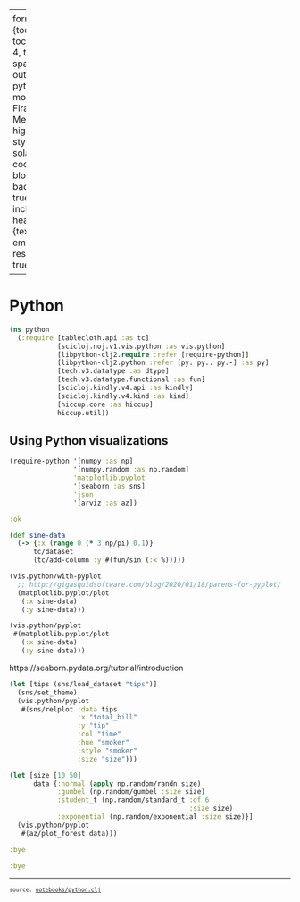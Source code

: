 
---
format:
  html: {toc: true, toc-depth: 4, theme: spacelab, output-file: python.html}
monofont: Fira Code Medium
highlight-style: solarized
code-block-background: true
include-in-header: {text: '<link rel = "icon" href = "data:," />'}
embed-resources: true

---
<style>table {
  border-style: thin;
}
th, td {
  padding: 6px;
}
td {
  text-align: left;
}
th {
  text-align: center;
  background-color: #ddd;
}
tr:nth-child(even) {
  background-color: #f6f6f6;
}
</style><style>.printedClojure .sourceCode {
  background-color: transparent;
  border-style: none;
}
</style>
<script src="python_files/md-default0.js" type="text/javascript"></script><script src="python_files/md-default1.js" type="text/javascript"></script><script src="python_files/reagent2.js" type="text/javascript"></script><script src="python_files/reagent3.js" type="text/javascript"></script><script src="python_files/reagent4.js" type="text/javascript"></script><script src="python_files/reagent5.js" type="text/javascript"></script><script src="python_files/reagent6.js" type="text/javascript"></script><script src="python_files/reagent7.js" type="text/javascript"></script>

# Python


<div class="sourceClojure">
```clojure
(ns python
  (:require [tablecloth.api :as tc]
            [scicloj.noj.v1.vis.python :as vis.python]
            [libpython-clj2.require :refer [require-python]]
            [libpython-clj2.python :refer [py. py.. py.-] :as py]
            [tech.v3.datatype :as dtype]
            [tech.v3.datatype.functional :as fun]
            [scicloj.kindly.v4.api :as kindly]
            [scicloj.kindly.v4.kind :as kind]
            [hiccup.core :as hiccup]
            hiccup.util))
```
</div>



## Using Python visualizations


<div class="sourceClojure">
```clojure
(require-python '[numpy :as np]
                '[numpy.random :as np.random]
                'matplotlib.pyplot
                '[seaborn :as sns]
                'json
                '[arviz :as az])
```
</div>



<div class="printedClojure">
```clojure
:ok

```
</div>



<div class="sourceClojure">
```clojure
(def sine-data
  (-> {:x (range 0 (* 3 np/pi) 0.1)}
      tc/dataset
      (tc/add-column :y #(fun/sin (:x %)))))
```
</div>



<div class="sourceClojure">
```clojure
(vis.python/with-pyplot
  ;; http://gigasquidsoftware.com/blog/2020/01/18/parens-for-pyplot/
  (matplotlib.pyplot/plot
   (:x sine-data)
   (:y sine-data)))
```
</div>


<div id="id53"><script type="application/x-scittle">(reagent.dom/render [:div {:dangerouslySetInnerHTML {:__html "<?xml version=\"1.0\" encoding=\"utf-8\" standalone=\"no\"?>\n<!DOCTYPE svg PUBLIC \"-//W3C//DTD SVG 1.1//EN\"\n  \"http://www.w3.org/Graphics/SVG/1.1/DTD/svg11.dtd\">\n<svg xmlns:xlink=\"http://www.w3.org/1999/xlink\" width=\"460.8pt\" height=\"345.6pt\" viewBox=\"0 0 460.8 345.6\" xmlns=\"http://www.w3.org/2000/svg\" version=\"1.1\">\n <metadata>\n  <rdf:RDF xmlns:dc=\"http://purl.org/dc/elements/1.1/\" xmlns:cc=\"http://creativecommons.org/ns#\" xmlns:rdf=\"http://www.w3.org/1999/02/22-rdf-syntax-ns#\">\n   <cc:Work>\n    <dc:type rdf:resource=\"http://purl.org/dc/dcmitype/StillImage\"/>\n    <dc:date>2023-12-06T19:13:13.568054</dc:date>\n    <dc:format>image/svg+xml</dc:format>\n    <dc:creator>\n     <cc:Agent>\n      <dc:title>Matplotlib v3.7.1, https://matplotlib.org/</dc:title>\n     </cc:Agent>\n    </dc:creator>\n   </cc:Work>\n  </rdf:RDF>\n </metadata>\n <defs>\n  <style type=\"text/css\">*{stroke-linejoin: round; stroke-linecap: butt}</style>\n </defs>\n <g id=\"figure_1\">\n  <g id=\"patch_1\">\n   <path d=\"M 0 345.6 \nL 460.8 345.6 \nL 460.8 0 \nL 0 0 \nz\n\" style=\"fill: #ffffff\"/>\n  </g>\n  <g id=\"axes_1\">\n   <g id=\"patch_2\">\n    <path d=\"M 57.6 307.584 \nL 414.72 307.584 \nL 414.72 41.472 \nL 57.6 41.472 \nz\n\" style=\"fill: #eaeaf2\"/>\n   </g>\n   <g id=\"matplotlib.axis_1\">\n    <g id=\"xtick_1\">\n     <g id=\"line2d_1\">\n      <path d=\"M 73.832727 307.584 \nL 73.832727 41.472 \n\" clip-path=\"url(#pe47792c1d1)\" style=\"fill: none; stroke: #ffffff; stroke-linecap: round\"/>\n     </g>\n     <g id=\"text_1\">\n      <!-- 0 -->\n      <g style=\"fill: #262626\" transform=\"translate(70.333352 325.442281) scale(0.11 -0.11)\">\n       <defs>\n        <path id=\"DejaVuSans-30\" d=\"M 2034 4250 \nQ 1547 4250 1301 3770 \nQ 1056 3291 1056 2328 \nQ 1056 1369 1301 889 \nQ 1547 409 2034 409 \nQ 2525 409 2770 889 \nQ 3016 1369 3016 2328 \nQ 3016 3291 2770 3770 \nQ 2525 4250 2034 4250 \nz\nM 2034 4750 \nQ 2819 4750 3233 4129 \nQ 3647 3509 3647 2328 \nQ 3647 1150 3233 529 \nQ 2819 -91 2034 -91 \nQ 1250 -91 836 529 \nQ 422 1150 422 2328 \nQ 422 3509 836 4129 \nQ 1250 4750 2034 4750 \nz\n\" transform=\"scale(0.015625)\"/>\n       </defs>\n       <use xlink:href=\"#DejaVuSans-30\"/>\n      </g>\n     </g>\n    </g>\n    <g id=\"xtick_2\">\n     <g id=\"line2d_2\">\n      <path d=\"M 142.908162 307.584 \nL 142.908162 41.472 \n\" clip-path=\"url(#pe47792c1d1)\" style=\"fill: none; stroke: #ffffff; stroke-linecap: round\"/>\n     </g>\n     <g id=\"text_2\">\n      <!-- 2 -->\n      <g style=\"fill: #262626\" transform=\"translate(139.408787 325.442281) scale(0.11 -0.11)\">\n       <defs>\n        <path id=\"DejaVuSans-32\" d=\"M 1228 531 \nL 3431 531 \nL 3431 0 \nL 469 0 \nL 469 531 \nQ 828 903 1448 1529 \nQ 2069 2156 2228 2338 \nQ 2531 2678 2651 2914 \nQ 2772 3150 2772 3378 \nQ 2772 3750 2511 3984 \nQ 2250 4219 1831 4219 \nQ 1534 4219 1204 4116 \nQ 875 4013 500 3803 \nL 500 4441 \nQ 881 4594 1212 4672 \nQ 1544 4750 1819 4750 \nQ 2544 4750 2975 4387 \nQ 3406 4025 3406 3419 \nQ 3406 3131 3298 2873 \nQ 3191 2616 2906 2266 \nQ 2828 2175 2409 1742 \nQ 1991 1309 1228 531 \nz\n\" transform=\"scale(0.015625)\"/>\n       </defs>\n       <use xlink:href=\"#DejaVuSans-32\"/>\n      </g>\n     </g>\n    </g>\n    <g id=\"xtick_3\">\n     <g id=\"line2d_3\">\n      <path d=\"M 211.983598 307.584 \nL 211.983598 41.472 \n\" clip-path=\"url(#pe47792c1d1)\" style=\"fill: none; stroke: #ffffff; stroke-linecap: round\"/>\n     </g>\n     <g id=\"text_3\">\n      <!-- 4 -->\n      <g style=\"fill: #262626\" transform=\"translate(208.484223 325.442281) scale(0.11 -0.11)\">\n       <defs>\n        <path id=\"DejaVuSans-34\" d=\"M 2419 4116 \nL 825 1625 \nL 2419 1625 \nL 2419 4116 \nz\nM 2253 4666 \nL 3047 4666 \nL 3047 1625 \nL 3713 1625 \nL 3713 1100 \nL 3047 1100 \nL 3047 0 \nL 2419 0 \nL 2419 1100 \nL 313 1100 \nL 313 1709 \nL 2253 4666 \nz\n\" transform=\"scale(0.015625)\"/>\n       </defs>\n       <use xlink:href=\"#DejaVuSans-34\"/>\n      </g>\n     </g>\n    </g>\n    <g id=\"xtick_4\">\n     <g id=\"line2d_4\">\n      <path d=\"M 281.059033 307.584 \nL 281.059033 41.472 \n\" clip-path=\"url(#pe47792c1d1)\" style=\"fill: none; stroke: #ffffff; stroke-linecap: round\"/>\n     </g>\n     <g id=\"text_4\">\n      <!-- 6 -->\n      <g style=\"fill: #262626\" transform=\"translate(277.559658 325.442281) scale(0.11 -0.11)\">\n       <defs>\n        <path id=\"DejaVuSans-36\" d=\"M 2113 2584 \nQ 1688 2584 1439 2293 \nQ 1191 2003 1191 1497 \nQ 1191 994 1439 701 \nQ 1688 409 2113 409 \nQ 2538 409 2786 701 \nQ 3034 994 3034 1497 \nQ 3034 2003 2786 2293 \nQ 2538 2584 2113 2584 \nz\nM 3366 4563 \nL 3366 3988 \nQ 3128 4100 2886 4159 \nQ 2644 4219 2406 4219 \nQ 1781 4219 1451 3797 \nQ 1122 3375 1075 2522 \nQ 1259 2794 1537 2939 \nQ 1816 3084 2150 3084 \nQ 2853 3084 3261 2657 \nQ 3669 2231 3669 1497 \nQ 3669 778 3244 343 \nQ 2819 -91 2113 -91 \nQ 1303 -91 875 529 \nQ 447 1150 447 2328 \nQ 447 3434 972 4092 \nQ 1497 4750 2381 4750 \nQ 2619 4750 2861 4703 \nQ 3103 4656 3366 4563 \nz\n\" transform=\"scale(0.015625)\"/>\n       </defs>\n       <use xlink:href=\"#DejaVuSans-36\"/>\n      </g>\n     </g>\n    </g>\n    <g id=\"xtick_5\">\n     <g id=\"line2d_5\">\n      <path d=\"M 350.134468 307.584 \nL 350.134468 41.472 \n\" clip-path=\"url(#pe47792c1d1)\" style=\"fill: none; stroke: #ffffff; stroke-linecap: round\"/>\n     </g>\n     <g id=\"text_5\">\n      <!-- 8 -->\n      <g style=\"fill: #262626\" transform=\"translate(346.635093 325.442281) scale(0.11 -0.11)\">\n       <defs>\n        <path id=\"DejaVuSans-38\" d=\"M 2034 2216 \nQ 1584 2216 1326 1975 \nQ 1069 1734 1069 1313 \nQ 1069 891 1326 650 \nQ 1584 409 2034 409 \nQ 2484 409 2743 651 \nQ 3003 894 3003 1313 \nQ 3003 1734 2745 1975 \nQ 2488 2216 2034 2216 \nz\nM 1403 2484 \nQ 997 2584 770 2862 \nQ 544 3141 544 3541 \nQ 544 4100 942 4425 \nQ 1341 4750 2034 4750 \nQ 2731 4750 3128 4425 \nQ 3525 4100 3525 3541 \nQ 3525 3141 3298 2862 \nQ 3072 2584 2669 2484 \nQ 3125 2378 3379 2068 \nQ 3634 1759 3634 1313 \nQ 3634 634 3220 271 \nQ 2806 -91 2034 -91 \nQ 1263 -91 848 271 \nQ 434 634 434 1313 \nQ 434 1759 690 2068 \nQ 947 2378 1403 2484 \nz\nM 1172 3481 \nQ 1172 3119 1398 2916 \nQ 1625 2713 2034 2713 \nQ 2441 2713 2670 2916 \nQ 2900 3119 2900 3481 \nQ 2900 3844 2670 4047 \nQ 2441 4250 2034 4250 \nQ 1625 4250 1398 4047 \nQ 1172 3844 1172 3481 \nz\n\" transform=\"scale(0.015625)\"/>\n       </defs>\n       <use xlink:href=\"#DejaVuSans-38\"/>\n      </g>\n     </g>\n    </g>\n   </g>\n   <g id=\"matplotlib.axis_2\">\n    <g id=\"ytick_1\">\n     <g id=\"line2d_6\">\n      <path d=\"M 57.6 295.497285 \nL 414.72 295.497285 \n\" clip-path=\"url(#pe47792c1d1)\" style=\"fill: none; stroke: #ffffff; stroke-linecap: round\"/>\n     </g>\n     <g id=\"text_6\">\n      <!-- −1.00 -->\n      <g style=\"fill: #262626\" transform=\"translate(14.390156 299.676426) scale(0.11 -0.11)\">\n       <defs>\n        <path id=\"DejaVuSans-2212\" d=\"M 678 2272 \nL 4684 2272 \nL 4684 1741 \nL 678 1741 \nL 678 2272 \nz\n\" transform=\"scale(0.015625)\"/>\n        <path id=\"DejaVuSans-31\" d=\"M 794 531 \nL 1825 531 \nL 1825 4091 \nL 703 3866 \nL 703 4441 \nL 1819 4666 \nL 2450 4666 \nL 2450 531 \nL 3481 531 \nL 3481 0 \nL 794 0 \nL 794 531 \nz\n\" transform=\"scale(0.015625)\"/>\n        <path id=\"DejaVuSans-2e\" d=\"M 684 794 \nL 1344 794 \nL 1344 0 \nL 684 0 \nL 684 794 \nz\n\" transform=\"scale(0.015625)\"/>\n       </defs>\n       <use xlink:href=\"#DejaVuSans-2212\"/>\n       <use xlink:href=\"#DejaVuSans-31\" x=\"83.789062\"/>\n       <use xlink:href=\"#DejaVuSans-2e\" x=\"147.412109\"/>\n       <use xlink:href=\"#DejaVuSans-30\" x=\"179.199219\"/>\n       <use xlink:href=\"#DejaVuSans-30\" x=\"242.822266\"/>\n      </g>\n     </g>\n    </g>\n    <g id=\"ytick_2\">\n     <g id=\"line2d_7\">\n      <path d=\"M 57.6 265.249676 \nL 414.72 265.249676 \n\" clip-path=\"url(#pe47792c1d1)\" style=\"fill: none; stroke: #ffffff; stroke-linecap: round\"/>\n     </g>\n     <g id=\"text_7\">\n      <!-- −0.75 -->\n      <g style=\"fill: #262626\" transform=\"translate(14.390156 269.428816) scale(0.11 -0.11)\">\n       <defs>\n        <path id=\"DejaVuSans-37\" d=\"M 525 4666 \nL 3525 4666 \nL 3525 4397 \nL 1831 0 \nL 1172 0 \nL 2766 4134 \nL 525 4134 \nL 525 4666 \nz\n\" transform=\"scale(0.015625)\"/>\n        <path id=\"DejaVuSans-35\" d=\"M 691 4666 \nL 3169 4666 \nL 3169 4134 \nL 1269 4134 \nL 1269 2991 \nQ 1406 3038 1543 3061 \nQ 1681 3084 1819 3084 \nQ 2600 3084 3056 2656 \nQ 3513 2228 3513 1497 \nQ 3513 744 3044 326 \nQ 2575 -91 1722 -91 \nQ 1428 -91 1123 -41 \nQ 819 9 494 109 \nL 494 744 \nQ 775 591 1075 516 \nQ 1375 441 1709 441 \nQ 2250 441 2565 725 \nQ 2881 1009 2881 1497 \nQ 2881 1984 2565 2268 \nQ 2250 2553 1709 2553 \nQ 1456 2553 1204 2497 \nQ 953 2441 691 2322 \nL 691 4666 \nz\n\" transform=\"scale(0.015625)\"/>\n       </defs>\n       <use xlink:href=\"#DejaVuSans-2212\"/>\n       <use xlink:href=\"#DejaVuSans-30\" x=\"83.789062\"/>\n       <use xlink:href=\"#DejaVuSans-2e\" x=\"147.412109\"/>\n       <use xlink:href=\"#DejaVuSans-37\" x=\"179.199219\"/>\n       <use xlink:href=\"#DejaVuSans-35\" x=\"242.822266\"/>\n      </g>\n     </g>\n    </g>\n    <g id=\"ytick_3\">\n     <g id=\"line2d_8\">\n      <path d=\"M 57.6 235.002066 \nL 414.72 235.002066 \n\" clip-path=\"url(#pe47792c1d1)\" style=\"fill: none; stroke: #ffffff; stroke-linecap: round\"/>\n     </g>\n     <g id=\"text_8\">\n      <!-- −0.50 -->\n      <g style=\"fill: #262626\" transform=\"translate(14.390156 239.181207) scale(0.11 -0.11)\">\n       <use xlink:href=\"#DejaVuSans-2212\"/>\n       <use xlink:href=\"#DejaVuSans-30\" x=\"83.789062\"/>\n       <use xlink:href=\"#DejaVuSans-2e\" x=\"147.412109\"/>\n       <use xlink:href=\"#DejaVuSans-35\" x=\"179.199219\"/>\n       <use xlink:href=\"#DejaVuSans-30\" x=\"242.822266\"/>\n      </g>\n     </g>\n    </g>\n    <g id=\"ytick_4\">\n     <g id=\"line2d_9\">\n      <path d=\"M 57.6 204.754457 \nL 414.72 204.754457 \n\" clip-path=\"url(#pe47792c1d1)\" style=\"fill: none; stroke: #ffffff; stroke-linecap: round\"/>\n     </g>\n     <g id=\"text_9\">\n      <!-- −0.25 -->\n      <g style=\"fill: #262626\" transform=\"translate(14.390156 208.933598) scale(0.11 -0.11)\">\n       <use xlink:href=\"#DejaVuSans-2212\"/>\n       <use xlink:href=\"#DejaVuSans-30\" x=\"83.789062\"/>\n       <use xlink:href=\"#DejaVuSans-2e\" x=\"147.412109\"/>\n       <use xlink:href=\"#DejaVuSans-32\" x=\"179.199219\"/>\n       <use xlink:href=\"#DejaVuSans-35\" x=\"242.822266\"/>\n      </g>\n     </g>\n    </g>\n    <g id=\"ytick_5\">\n     <g id=\"line2d_10\">\n      <path d=\"M 57.6 174.506848 \nL 414.72 174.506848 \n\" clip-path=\"url(#pe47792c1d1)\" style=\"fill: none; stroke: #ffffff; stroke-linecap: round\"/>\n     </g>\n     <g id=\"text_10\">\n      <!-- 0.00 -->\n      <g style=\"fill: #262626\" transform=\"translate(23.607813 178.685988) scale(0.11 -0.11)\">\n       <use xlink:href=\"#DejaVuSans-30\"/>\n       <use xlink:href=\"#DejaVuSans-2e\" x=\"63.623047\"/>\n       <use xlink:href=\"#DejaVuSans-30\" x=\"95.410156\"/>\n       <use xlink:href=\"#DejaVuSans-30\" x=\"159.033203\"/>\n      </g>\n     </g>\n    </g>\n    <g id=\"ytick_6\">\n     <g id=\"line2d_11\">\n      <path d=\"M 57.6 144.259238 \nL 414.72 144.259238 \n\" clip-path=\"url(#pe47792c1d1)\" style=\"fill: none; stroke: #ffffff; stroke-linecap: round\"/>\n     </g>\n     <g id=\"text_11\">\n      <!-- 0.25 -->\n      <g style=\"fill: #262626\" transform=\"translate(23.607813 148.438379) scale(0.11 -0.11)\">\n       <use xlink:href=\"#DejaVuSans-30\"/>\n       <use xlink:href=\"#DejaVuSans-2e\" x=\"63.623047\"/>\n       <use xlink:href=\"#DejaVuSans-32\" x=\"95.410156\"/>\n       <use xlink:href=\"#DejaVuSans-35\" x=\"159.033203\"/>\n      </g>\n     </g>\n    </g>\n    <g id=\"ytick_7\">\n     <g id=\"line2d_12\">\n      <path d=\"M 57.6 114.011629 \nL 414.72 114.011629 \n\" clip-path=\"url(#pe47792c1d1)\" style=\"fill: none; stroke: #ffffff; stroke-linecap: round\"/>\n     </g>\n     <g id=\"text_12\">\n      <!-- 0.50 -->\n      <g style=\"fill: #262626\" transform=\"translate(23.607813 118.190769) scale(0.11 -0.11)\">\n       <use xlink:href=\"#DejaVuSans-30\"/>\n       <use xlink:href=\"#DejaVuSans-2e\" x=\"63.623047\"/>\n       <use xlink:href=\"#DejaVuSans-35\" x=\"95.410156\"/>\n       <use xlink:href=\"#DejaVuSans-30\" x=\"159.033203\"/>\n      </g>\n     </g>\n    </g>\n    <g id=\"ytick_8\">\n     <g id=\"line2d_13\">\n      <path d=\"M 57.6 83.764019 \nL 414.72 83.764019 \n\" clip-path=\"url(#pe47792c1d1)\" style=\"fill: none; stroke: #ffffff; stroke-linecap: round\"/>\n     </g>\n     <g id=\"text_13\">\n      <!-- 0.75 -->\n      <g style=\"fill: #262626\" transform=\"translate(23.607813 87.94316) scale(0.11 -0.11)\">\n       <use xlink:href=\"#DejaVuSans-30\"/>\n       <use xlink:href=\"#DejaVuSans-2e\" x=\"63.623047\"/>\n       <use xlink:href=\"#DejaVuSans-37\" x=\"95.410156\"/>\n       <use xlink:href=\"#DejaVuSans-35\" x=\"159.033203\"/>\n      </g>\n     </g>\n    </g>\n    <g id=\"ytick_9\">\n     <g id=\"line2d_14\">\n      <path d=\"M 57.6 53.51641 \nL 414.72 53.51641 \n\" clip-path=\"url(#pe47792c1d1)\" style=\"fill: none; stroke: #ffffff; stroke-linecap: round\"/>\n     </g>\n     <g id=\"text_14\">\n      <!-- 1.00 -->\n      <g style=\"fill: #262626\" transform=\"translate(23.607813 57.695551) scale(0.11 -0.11)\">\n       <use xlink:href=\"#DejaVuSans-31\"/>\n       <use xlink:href=\"#DejaVuSans-2e\" x=\"63.623047\"/>\n       <use xlink:href=\"#DejaVuSans-30\" x=\"95.410156\"/>\n       <use xlink:href=\"#DejaVuSans-30\" x=\"159.033203\"/>\n      </g>\n     </g>\n    </g>\n   </g>\n   <g id=\"line2d_15\">\n    <path d=\"M 73.832727 174.506848 \nL 77.286499 162.427959 \nL 80.740271 150.469758 \nL 84.194043 138.751728 \nL 87.647814 127.390952 \nL 91.101586 116.500942 \nL 94.555358 106.190508 \nL 98.00913 96.562668 \nL 101.462901 87.71362 \nL 104.916673 79.731782 \nL 108.370445 72.696905 \nL 111.824217 66.679279 \nL 115.277988 61.739031 \nL 118.73176 57.925521 \nL 122.185532 55.276854 \nL 125.639304 53.819493 \nL 129.093075 53.568 \nL 132.546847 54.524888 \nL 136.000619 56.680597 \nL 139.454391 60.013586 \nL 142.908162 64.490554 \nL 146.361934 70.066769 \nL 149.815706 76.686514 \nL 153.269478 84.283648 \nL 156.72325 92.782262 \nL 160.177021 102.097441 \nL 163.630793 112.136111 \nL 167.084565 122.797969 \nL 170.538337 133.976485 \nL 173.992108 145.559967 \nL 177.44588 157.432676 \nL 180.899652 169.475985 \nL 184.353424 181.569561 \nL 187.807195 193.592568 \nL 191.260967 205.424877 \nL 194.714739 216.948264 \nL 198.168511 228.04759 \nL 201.622282 238.611954 \nL 205.076054 248.535802 \nL 208.529826 257.719976 \nL 211.983598 266.072713 \nL 215.437369 273.510553 \nL 218.891141 279.959182 \nL 222.344913 285.354165 \nL 225.798685 289.641599 \nL 229.252456 292.778644 \nL 232.706228 294.733957 \nL 236.16 295.488 \nL 239.613772 295.033239 \nL 243.067544 293.374219 \nL 246.521315 290.527515 \nL 249.975087 286.521571 \nL 253.428859 281.396413 \nL 256.882631 275.20325 \nL 260.336402 268.003961 \nL 263.790174 259.87048 \nL 267.243946 250.884074 \nL 270.697718 241.134532 \nL 274.151489 230.719269 \nL 277.605261 219.742349 \nL 281.059033 208.313451 \nL 284.512805 196.546769 \nL 287.966576 184.559871 \nL 291.420348 172.472526 \nL 294.87412 160.405508 \nL 298.327892 148.479386 \nL 301.781663 136.813322 \nL 305.235435 125.523879 \nL 308.689207 114.723857 \nL 312.142979 104.521167 \nL 315.59675 95.017752 \nL 319.050522 86.308564 \nL 322.504294 78.480625 \nL 325.958066 71.612149 \nL 329.411838 65.771762 \nL 332.865609 61.01782 \nL 336.319381 57.397823 \nL 339.773153 54.947941 \nL 343.226925 53.692651 \nL 346.680696 53.644498 \nL 350.134468 54.80396 \nL 353.58824 57.159455 \nL 357.042012 60.687446 \nL 360.495783 65.352683 \nL 363.949555 71.108552 \nL 367.403327 77.897542 \nL 370.857099 85.651821 \nL 374.31087 94.29391 \nL 377.764642 103.73746 \nL 381.218414 113.888115 \nL 384.672186 124.644452 \nL 388.125957 135.898997 \nL 391.579729 147.539299 \nL 395.033501 159.449052 \nL 398.487273 171.509258 \n\" clip-path=\"url(#pe47792c1d1)\" style=\"fill: none; stroke: #4c72b0; stroke-width: 1.5; stroke-linecap: round\"/>\n   </g>\n   <g id=\"patch_3\">\n    <path d=\"M 57.6 307.584 \nL 57.6 41.472 \n\" style=\"fill: none; stroke: #ffffff; stroke-width: 1.25; stroke-linejoin: miter; stroke-linecap: square\"/>\n   </g>\n   <g id=\"patch_4\">\n    <path d=\"M 414.72 307.584 \nL 414.72 41.472 \n\" style=\"fill: none; stroke: #ffffff; stroke-width: 1.25; stroke-linejoin: miter; stroke-linecap: square\"/>\n   </g>\n   <g id=\"patch_5\">\n    <path d=\"M 57.6 307.584 \nL 414.72 307.584 \n\" style=\"fill: none; stroke: #ffffff; stroke-width: 1.25; stroke-linejoin: miter; stroke-linecap: square\"/>\n   </g>\n   <g id=\"patch_6\">\n    <path d=\"M 57.6 41.472 \nL 414.72 41.472 \n\" style=\"fill: none; stroke: #ffffff; stroke-width: 1.25; stroke-linejoin: miter; stroke-linecap: square\"/>\n   </g>\n  </g>\n </g>\n <defs>\n  <clipPath id=\"pe47792c1d1\">\n   <rect x=\"57.6\" y=\"41.472\" width=\"357.12\" height=\"266.112\"/>\n  </clipPath>\n </defs>\n</svg>\n"}}] (js/document.getElementById "id53"))</script></div>


<div class="sourceClojure">
```clojure
(vis.python/pyplot
 #(matplotlib.pyplot/plot
   (:x sine-data)
   (:y sine-data)))
```
</div>


<div id="id54"><script type="application/x-scittle">(reagent.dom/render [:div {:dangerouslySetInnerHTML {:__html "<?xml version=\"1.0\" encoding=\"utf-8\" standalone=\"no\"?>\n<!DOCTYPE svg PUBLIC \"-//W3C//DTD SVG 1.1//EN\"\n  \"http://www.w3.org/Graphics/SVG/1.1/DTD/svg11.dtd\">\n<svg xmlns:xlink=\"http://www.w3.org/1999/xlink\" width=\"460.8pt\" height=\"345.6pt\" viewBox=\"0 0 460.8 345.6\" xmlns=\"http://www.w3.org/2000/svg\" version=\"1.1\">\n <metadata>\n  <rdf:RDF xmlns:dc=\"http://purl.org/dc/elements/1.1/\" xmlns:cc=\"http://creativecommons.org/ns#\" xmlns:rdf=\"http://www.w3.org/1999/02/22-rdf-syntax-ns#\">\n   <cc:Work>\n    <dc:type rdf:resource=\"http://purl.org/dc/dcmitype/StillImage\"/>\n    <dc:date>2023-12-06T19:13:13.714412</dc:date>\n    <dc:format>image/svg+xml</dc:format>\n    <dc:creator>\n     <cc:Agent>\n      <dc:title>Matplotlib v3.7.1, https://matplotlib.org/</dc:title>\n     </cc:Agent>\n    </dc:creator>\n   </cc:Work>\n  </rdf:RDF>\n </metadata>\n <defs>\n  <style type=\"text/css\">*{stroke-linejoin: round; stroke-linecap: butt}</style>\n </defs>\n <g id=\"figure_1\">\n  <g id=\"patch_1\">\n   <path d=\"M 0 345.6 \nL 460.8 345.6 \nL 460.8 0 \nL 0 0 \nz\n\" style=\"fill: #ffffff\"/>\n  </g>\n  <g id=\"axes_1\">\n   <g id=\"patch_2\">\n    <path d=\"M 57.6 307.584 \nL 414.72 307.584 \nL 414.72 41.472 \nL 57.6 41.472 \nz\n\" style=\"fill: #eaeaf2\"/>\n   </g>\n   <g id=\"matplotlib.axis_1\">\n    <g id=\"xtick_1\">\n     <g id=\"line2d_1\">\n      <path d=\"M 73.832727 307.584 \nL 73.832727 41.472 \n\" clip-path=\"url(#p9f6d819b51)\" style=\"fill: none; stroke: #ffffff; stroke-linecap: round\"/>\n     </g>\n     <g id=\"text_1\">\n      <!-- 0 -->\n      <g style=\"fill: #262626\" transform=\"translate(70.333352 325.442281) scale(0.11 -0.11)\">\n       <defs>\n        <path id=\"DejaVuSans-30\" d=\"M 2034 4250 \nQ 1547 4250 1301 3770 \nQ 1056 3291 1056 2328 \nQ 1056 1369 1301 889 \nQ 1547 409 2034 409 \nQ 2525 409 2770 889 \nQ 3016 1369 3016 2328 \nQ 3016 3291 2770 3770 \nQ 2525 4250 2034 4250 \nz\nM 2034 4750 \nQ 2819 4750 3233 4129 \nQ 3647 3509 3647 2328 \nQ 3647 1150 3233 529 \nQ 2819 -91 2034 -91 \nQ 1250 -91 836 529 \nQ 422 1150 422 2328 \nQ 422 3509 836 4129 \nQ 1250 4750 2034 4750 \nz\n\" transform=\"scale(0.015625)\"/>\n       </defs>\n       <use xlink:href=\"#DejaVuSans-30\"/>\n      </g>\n     </g>\n    </g>\n    <g id=\"xtick_2\">\n     <g id=\"line2d_2\">\n      <path d=\"M 142.908162 307.584 \nL 142.908162 41.472 \n\" clip-path=\"url(#p9f6d819b51)\" style=\"fill: none; stroke: #ffffff; stroke-linecap: round\"/>\n     </g>\n     <g id=\"text_2\">\n      <!-- 2 -->\n      <g style=\"fill: #262626\" transform=\"translate(139.408787 325.442281) scale(0.11 -0.11)\">\n       <defs>\n        <path id=\"DejaVuSans-32\" d=\"M 1228 531 \nL 3431 531 \nL 3431 0 \nL 469 0 \nL 469 531 \nQ 828 903 1448 1529 \nQ 2069 2156 2228 2338 \nQ 2531 2678 2651 2914 \nQ 2772 3150 2772 3378 \nQ 2772 3750 2511 3984 \nQ 2250 4219 1831 4219 \nQ 1534 4219 1204 4116 \nQ 875 4013 500 3803 \nL 500 4441 \nQ 881 4594 1212 4672 \nQ 1544 4750 1819 4750 \nQ 2544 4750 2975 4387 \nQ 3406 4025 3406 3419 \nQ 3406 3131 3298 2873 \nQ 3191 2616 2906 2266 \nQ 2828 2175 2409 1742 \nQ 1991 1309 1228 531 \nz\n\" transform=\"scale(0.015625)\"/>\n       </defs>\n       <use xlink:href=\"#DejaVuSans-32\"/>\n      </g>\n     </g>\n    </g>\n    <g id=\"xtick_3\">\n     <g id=\"line2d_3\">\n      <path d=\"M 211.983598 307.584 \nL 211.983598 41.472 \n\" clip-path=\"url(#p9f6d819b51)\" style=\"fill: none; stroke: #ffffff; stroke-linecap: round\"/>\n     </g>\n     <g id=\"text_3\">\n      <!-- 4 -->\n      <g style=\"fill: #262626\" transform=\"translate(208.484223 325.442281) scale(0.11 -0.11)\">\n       <defs>\n        <path id=\"DejaVuSans-34\" d=\"M 2419 4116 \nL 825 1625 \nL 2419 1625 \nL 2419 4116 \nz\nM 2253 4666 \nL 3047 4666 \nL 3047 1625 \nL 3713 1625 \nL 3713 1100 \nL 3047 1100 \nL 3047 0 \nL 2419 0 \nL 2419 1100 \nL 313 1100 \nL 313 1709 \nL 2253 4666 \nz\n\" transform=\"scale(0.015625)\"/>\n       </defs>\n       <use xlink:href=\"#DejaVuSans-34\"/>\n      </g>\n     </g>\n    </g>\n    <g id=\"xtick_4\">\n     <g id=\"line2d_4\">\n      <path d=\"M 281.059033 307.584 \nL 281.059033 41.472 \n\" clip-path=\"url(#p9f6d819b51)\" style=\"fill: none; stroke: #ffffff; stroke-linecap: round\"/>\n     </g>\n     <g id=\"text_4\">\n      <!-- 6 -->\n      <g style=\"fill: #262626\" transform=\"translate(277.559658 325.442281) scale(0.11 -0.11)\">\n       <defs>\n        <path id=\"DejaVuSans-36\" d=\"M 2113 2584 \nQ 1688 2584 1439 2293 \nQ 1191 2003 1191 1497 \nQ 1191 994 1439 701 \nQ 1688 409 2113 409 \nQ 2538 409 2786 701 \nQ 3034 994 3034 1497 \nQ 3034 2003 2786 2293 \nQ 2538 2584 2113 2584 \nz\nM 3366 4563 \nL 3366 3988 \nQ 3128 4100 2886 4159 \nQ 2644 4219 2406 4219 \nQ 1781 4219 1451 3797 \nQ 1122 3375 1075 2522 \nQ 1259 2794 1537 2939 \nQ 1816 3084 2150 3084 \nQ 2853 3084 3261 2657 \nQ 3669 2231 3669 1497 \nQ 3669 778 3244 343 \nQ 2819 -91 2113 -91 \nQ 1303 -91 875 529 \nQ 447 1150 447 2328 \nQ 447 3434 972 4092 \nQ 1497 4750 2381 4750 \nQ 2619 4750 2861 4703 \nQ 3103 4656 3366 4563 \nz\n\" transform=\"scale(0.015625)\"/>\n       </defs>\n       <use xlink:href=\"#DejaVuSans-36\"/>\n      </g>\n     </g>\n    </g>\n    <g id=\"xtick_5\">\n     <g id=\"line2d_5\">\n      <path d=\"M 350.134468 307.584 \nL 350.134468 41.472 \n\" clip-path=\"url(#p9f6d819b51)\" style=\"fill: none; stroke: #ffffff; stroke-linecap: round\"/>\n     </g>\n     <g id=\"text_5\">\n      <!-- 8 -->\n      <g style=\"fill: #262626\" transform=\"translate(346.635093 325.442281) scale(0.11 -0.11)\">\n       <defs>\n        <path id=\"DejaVuSans-38\" d=\"M 2034 2216 \nQ 1584 2216 1326 1975 \nQ 1069 1734 1069 1313 \nQ 1069 891 1326 650 \nQ 1584 409 2034 409 \nQ 2484 409 2743 651 \nQ 3003 894 3003 1313 \nQ 3003 1734 2745 1975 \nQ 2488 2216 2034 2216 \nz\nM 1403 2484 \nQ 997 2584 770 2862 \nQ 544 3141 544 3541 \nQ 544 4100 942 4425 \nQ 1341 4750 2034 4750 \nQ 2731 4750 3128 4425 \nQ 3525 4100 3525 3541 \nQ 3525 3141 3298 2862 \nQ 3072 2584 2669 2484 \nQ 3125 2378 3379 2068 \nQ 3634 1759 3634 1313 \nQ 3634 634 3220 271 \nQ 2806 -91 2034 -91 \nQ 1263 -91 848 271 \nQ 434 634 434 1313 \nQ 434 1759 690 2068 \nQ 947 2378 1403 2484 \nz\nM 1172 3481 \nQ 1172 3119 1398 2916 \nQ 1625 2713 2034 2713 \nQ 2441 2713 2670 2916 \nQ 2900 3119 2900 3481 \nQ 2900 3844 2670 4047 \nQ 2441 4250 2034 4250 \nQ 1625 4250 1398 4047 \nQ 1172 3844 1172 3481 \nz\n\" transform=\"scale(0.015625)\"/>\n       </defs>\n       <use xlink:href=\"#DejaVuSans-38\"/>\n      </g>\n     </g>\n    </g>\n   </g>\n   <g id=\"matplotlib.axis_2\">\n    <g id=\"ytick_1\">\n     <g id=\"line2d_6\">\n      <path d=\"M 57.6 295.497285 \nL 414.72 295.497285 \n\" clip-path=\"url(#p9f6d819b51)\" style=\"fill: none; stroke: #ffffff; stroke-linecap: round\"/>\n     </g>\n     <g id=\"text_6\">\n      <!-- −1.00 -->\n      <g style=\"fill: #262626\" transform=\"translate(14.390156 299.676426) scale(0.11 -0.11)\">\n       <defs>\n        <path id=\"DejaVuSans-2212\" d=\"M 678 2272 \nL 4684 2272 \nL 4684 1741 \nL 678 1741 \nL 678 2272 \nz\n\" transform=\"scale(0.015625)\"/>\n        <path id=\"DejaVuSans-31\" d=\"M 794 531 \nL 1825 531 \nL 1825 4091 \nL 703 3866 \nL 703 4441 \nL 1819 4666 \nL 2450 4666 \nL 2450 531 \nL 3481 531 \nL 3481 0 \nL 794 0 \nL 794 531 \nz\n\" transform=\"scale(0.015625)\"/>\n        <path id=\"DejaVuSans-2e\" d=\"M 684 794 \nL 1344 794 \nL 1344 0 \nL 684 0 \nL 684 794 \nz\n\" transform=\"scale(0.015625)\"/>\n       </defs>\n       <use xlink:href=\"#DejaVuSans-2212\"/>\n       <use xlink:href=\"#DejaVuSans-31\" x=\"83.789062\"/>\n       <use xlink:href=\"#DejaVuSans-2e\" x=\"147.412109\"/>\n       <use xlink:href=\"#DejaVuSans-30\" x=\"179.199219\"/>\n       <use xlink:href=\"#DejaVuSans-30\" x=\"242.822266\"/>\n      </g>\n     </g>\n    </g>\n    <g id=\"ytick_2\">\n     <g id=\"line2d_7\">\n      <path d=\"M 57.6 265.249676 \nL 414.72 265.249676 \n\" clip-path=\"url(#p9f6d819b51)\" style=\"fill: none; stroke: #ffffff; stroke-linecap: round\"/>\n     </g>\n     <g id=\"text_7\">\n      <!-- −0.75 -->\n      <g style=\"fill: #262626\" transform=\"translate(14.390156 269.428816) scale(0.11 -0.11)\">\n       <defs>\n        <path id=\"DejaVuSans-37\" d=\"M 525 4666 \nL 3525 4666 \nL 3525 4397 \nL 1831 0 \nL 1172 0 \nL 2766 4134 \nL 525 4134 \nL 525 4666 \nz\n\" transform=\"scale(0.015625)\"/>\n        <path id=\"DejaVuSans-35\" d=\"M 691 4666 \nL 3169 4666 \nL 3169 4134 \nL 1269 4134 \nL 1269 2991 \nQ 1406 3038 1543 3061 \nQ 1681 3084 1819 3084 \nQ 2600 3084 3056 2656 \nQ 3513 2228 3513 1497 \nQ 3513 744 3044 326 \nQ 2575 -91 1722 -91 \nQ 1428 -91 1123 -41 \nQ 819 9 494 109 \nL 494 744 \nQ 775 591 1075 516 \nQ 1375 441 1709 441 \nQ 2250 441 2565 725 \nQ 2881 1009 2881 1497 \nQ 2881 1984 2565 2268 \nQ 2250 2553 1709 2553 \nQ 1456 2553 1204 2497 \nQ 953 2441 691 2322 \nL 691 4666 \nz\n\" transform=\"scale(0.015625)\"/>\n       </defs>\n       <use xlink:href=\"#DejaVuSans-2212\"/>\n       <use xlink:href=\"#DejaVuSans-30\" x=\"83.789062\"/>\n       <use xlink:href=\"#DejaVuSans-2e\" x=\"147.412109\"/>\n       <use xlink:href=\"#DejaVuSans-37\" x=\"179.199219\"/>\n       <use xlink:href=\"#DejaVuSans-35\" x=\"242.822266\"/>\n      </g>\n     </g>\n    </g>\n    <g id=\"ytick_3\">\n     <g id=\"line2d_8\">\n      <path d=\"M 57.6 235.002066 \nL 414.72 235.002066 \n\" clip-path=\"url(#p9f6d819b51)\" style=\"fill: none; stroke: #ffffff; stroke-linecap: round\"/>\n     </g>\n     <g id=\"text_8\">\n      <!-- −0.50 -->\n      <g style=\"fill: #262626\" transform=\"translate(14.390156 239.181207) scale(0.11 -0.11)\">\n       <use xlink:href=\"#DejaVuSans-2212\"/>\n       <use xlink:href=\"#DejaVuSans-30\" x=\"83.789062\"/>\n       <use xlink:href=\"#DejaVuSans-2e\" x=\"147.412109\"/>\n       <use xlink:href=\"#DejaVuSans-35\" x=\"179.199219\"/>\n       <use xlink:href=\"#DejaVuSans-30\" x=\"242.822266\"/>\n      </g>\n     </g>\n    </g>\n    <g id=\"ytick_4\">\n     <g id=\"line2d_9\">\n      <path d=\"M 57.6 204.754457 \nL 414.72 204.754457 \n\" clip-path=\"url(#p9f6d819b51)\" style=\"fill: none; stroke: #ffffff; stroke-linecap: round\"/>\n     </g>\n     <g id=\"text_9\">\n      <!-- −0.25 -->\n      <g style=\"fill: #262626\" transform=\"translate(14.390156 208.933598) scale(0.11 -0.11)\">\n       <use xlink:href=\"#DejaVuSans-2212\"/>\n       <use xlink:href=\"#DejaVuSans-30\" x=\"83.789062\"/>\n       <use xlink:href=\"#DejaVuSans-2e\" x=\"147.412109\"/>\n       <use xlink:href=\"#DejaVuSans-32\" x=\"179.199219\"/>\n       <use xlink:href=\"#DejaVuSans-35\" x=\"242.822266\"/>\n      </g>\n     </g>\n    </g>\n    <g id=\"ytick_5\">\n     <g id=\"line2d_10\">\n      <path d=\"M 57.6 174.506848 \nL 414.72 174.506848 \n\" clip-path=\"url(#p9f6d819b51)\" style=\"fill: none; stroke: #ffffff; stroke-linecap: round\"/>\n     </g>\n     <g id=\"text_10\">\n      <!-- 0.00 -->\n      <g style=\"fill: #262626\" transform=\"translate(23.607813 178.685988) scale(0.11 -0.11)\">\n       <use xlink:href=\"#DejaVuSans-30\"/>\n       <use xlink:href=\"#DejaVuSans-2e\" x=\"63.623047\"/>\n       <use xlink:href=\"#DejaVuSans-30\" x=\"95.410156\"/>\n       <use xlink:href=\"#DejaVuSans-30\" x=\"159.033203\"/>\n      </g>\n     </g>\n    </g>\n    <g id=\"ytick_6\">\n     <g id=\"line2d_11\">\n      <path d=\"M 57.6 144.259238 \nL 414.72 144.259238 \n\" clip-path=\"url(#p9f6d819b51)\" style=\"fill: none; stroke: #ffffff; stroke-linecap: round\"/>\n     </g>\n     <g id=\"text_11\">\n      <!-- 0.25 -->\n      <g style=\"fill: #262626\" transform=\"translate(23.607813 148.438379) scale(0.11 -0.11)\">\n       <use xlink:href=\"#DejaVuSans-30\"/>\n       <use xlink:href=\"#DejaVuSans-2e\" x=\"63.623047\"/>\n       <use xlink:href=\"#DejaVuSans-32\" x=\"95.410156\"/>\n       <use xlink:href=\"#DejaVuSans-35\" x=\"159.033203\"/>\n      </g>\n     </g>\n    </g>\n    <g id=\"ytick_7\">\n     <g id=\"line2d_12\">\n      <path d=\"M 57.6 114.011629 \nL 414.72 114.011629 \n\" clip-path=\"url(#p9f6d819b51)\" style=\"fill: none; stroke: #ffffff; stroke-linecap: round\"/>\n     </g>\n     <g id=\"text_12\">\n      <!-- 0.50 -->\n      <g style=\"fill: #262626\" transform=\"translate(23.607813 118.190769) scale(0.11 -0.11)\">\n       <use xlink:href=\"#DejaVuSans-30\"/>\n       <use xlink:href=\"#DejaVuSans-2e\" x=\"63.623047\"/>\n       <use xlink:href=\"#DejaVuSans-35\" x=\"95.410156\"/>\n       <use xlink:href=\"#DejaVuSans-30\" x=\"159.033203\"/>\n      </g>\n     </g>\n    </g>\n    <g id=\"ytick_8\">\n     <g id=\"line2d_13\">\n      <path d=\"M 57.6 83.764019 \nL 414.72 83.764019 \n\" clip-path=\"url(#p9f6d819b51)\" style=\"fill: none; stroke: #ffffff; stroke-linecap: round\"/>\n     </g>\n     <g id=\"text_13\">\n      <!-- 0.75 -->\n      <g style=\"fill: #262626\" transform=\"translate(23.607813 87.94316) scale(0.11 -0.11)\">\n       <use xlink:href=\"#DejaVuSans-30\"/>\n       <use xlink:href=\"#DejaVuSans-2e\" x=\"63.623047\"/>\n       <use xlink:href=\"#DejaVuSans-37\" x=\"95.410156\"/>\n       <use xlink:href=\"#DejaVuSans-35\" x=\"159.033203\"/>\n      </g>\n     </g>\n    </g>\n    <g id=\"ytick_9\">\n     <g id=\"line2d_14\">\n      <path d=\"M 57.6 53.51641 \nL 414.72 53.51641 \n\" clip-path=\"url(#p9f6d819b51)\" style=\"fill: none; stroke: #ffffff; stroke-linecap: round\"/>\n     </g>\n     <g id=\"text_14\">\n      <!-- 1.00 -->\n      <g style=\"fill: #262626\" transform=\"translate(23.607813 57.695551) scale(0.11 -0.11)\">\n       <use xlink:href=\"#DejaVuSans-31\"/>\n       <use xlink:href=\"#DejaVuSans-2e\" x=\"63.623047\"/>\n       <use xlink:href=\"#DejaVuSans-30\" x=\"95.410156\"/>\n       <use xlink:href=\"#DejaVuSans-30\" x=\"159.033203\"/>\n      </g>\n     </g>\n    </g>\n   </g>\n   <g id=\"line2d_15\">\n    <path d=\"M 73.832727 174.506848 \nL 77.286499 162.427959 \nL 80.740271 150.469758 \nL 84.194043 138.751728 \nL 87.647814 127.390952 \nL 91.101586 116.500942 \nL 94.555358 106.190508 \nL 98.00913 96.562668 \nL 101.462901 87.71362 \nL 104.916673 79.731782 \nL 108.370445 72.696905 \nL 111.824217 66.679279 \nL 115.277988 61.739031 \nL 118.73176 57.925521 \nL 122.185532 55.276854 \nL 125.639304 53.819493 \nL 129.093075 53.568 \nL 132.546847 54.524888 \nL 136.000619 56.680597 \nL 139.454391 60.013586 \nL 142.908162 64.490554 \nL 146.361934 70.066769 \nL 149.815706 76.686514 \nL 153.269478 84.283648 \nL 156.72325 92.782262 \nL 160.177021 102.097441 \nL 163.630793 112.136111 \nL 167.084565 122.797969 \nL 170.538337 133.976485 \nL 173.992108 145.559967 \nL 177.44588 157.432676 \nL 180.899652 169.475985 \nL 184.353424 181.569561 \nL 187.807195 193.592568 \nL 191.260967 205.424877 \nL 194.714739 216.948264 \nL 198.168511 228.04759 \nL 201.622282 238.611954 \nL 205.076054 248.535802 \nL 208.529826 257.719976 \nL 211.983598 266.072713 \nL 215.437369 273.510553 \nL 218.891141 279.959182 \nL 222.344913 285.354165 \nL 225.798685 289.641599 \nL 229.252456 292.778644 \nL 232.706228 294.733957 \nL 236.16 295.488 \nL 239.613772 295.033239 \nL 243.067544 293.374219 \nL 246.521315 290.527515 \nL 249.975087 286.521571 \nL 253.428859 281.396413 \nL 256.882631 275.20325 \nL 260.336402 268.003961 \nL 263.790174 259.87048 \nL 267.243946 250.884074 \nL 270.697718 241.134532 \nL 274.151489 230.719269 \nL 277.605261 219.742349 \nL 281.059033 208.313451 \nL 284.512805 196.546769 \nL 287.966576 184.559871 \nL 291.420348 172.472526 \nL 294.87412 160.405508 \nL 298.327892 148.479386 \nL 301.781663 136.813322 \nL 305.235435 125.523879 \nL 308.689207 114.723857 \nL 312.142979 104.521167 \nL 315.59675 95.017752 \nL 319.050522 86.308564 \nL 322.504294 78.480625 \nL 325.958066 71.612149 \nL 329.411838 65.771762 \nL 332.865609 61.01782 \nL 336.319381 57.397823 \nL 339.773153 54.947941 \nL 343.226925 53.692651 \nL 346.680696 53.644498 \nL 350.134468 54.80396 \nL 353.58824 57.159455 \nL 357.042012 60.687446 \nL 360.495783 65.352683 \nL 363.949555 71.108552 \nL 367.403327 77.897542 \nL 370.857099 85.651821 \nL 374.31087 94.29391 \nL 377.764642 103.73746 \nL 381.218414 113.888115 \nL 384.672186 124.644452 \nL 388.125957 135.898997 \nL 391.579729 147.539299 \nL 395.033501 159.449052 \nL 398.487273 171.509258 \n\" clip-path=\"url(#p9f6d819b51)\" style=\"fill: none; stroke: #4c72b0; stroke-width: 1.5; stroke-linecap: round\"/>\n   </g>\n   <g id=\"patch_3\">\n    <path d=\"M 57.6 307.584 \nL 57.6 41.472 \n\" style=\"fill: none; stroke: #ffffff; stroke-width: 1.25; stroke-linejoin: miter; stroke-linecap: square\"/>\n   </g>\n   <g id=\"patch_4\">\n    <path d=\"M 414.72 307.584 \nL 414.72 41.472 \n\" style=\"fill: none; stroke: #ffffff; stroke-width: 1.25; stroke-linejoin: miter; stroke-linecap: square\"/>\n   </g>\n   <g id=\"patch_5\">\n    <path d=\"M 57.6 307.584 \nL 414.72 307.584 \n\" style=\"fill: none; stroke: #ffffff; stroke-width: 1.25; stroke-linejoin: miter; stroke-linecap: square\"/>\n   </g>\n   <g id=\"patch_6\">\n    <path d=\"M 57.6 41.472 \nL 414.72 41.472 \n\" style=\"fill: none; stroke: #ffffff; stroke-width: 1.25; stroke-linejoin: miter; stroke-linecap: square\"/>\n   </g>\n  </g>\n </g>\n <defs>\n  <clipPath id=\"p9f6d819b51\">\n   <rect x=\"57.6\" y=\"41.472\" width=\"357.12\" height=\"266.112\"/>\n  </clipPath>\n </defs>\n</svg>\n"}}] (js/document.getElementById "id54"))</script></div>

https://seaborn.pydata.org/tutorial/introduction


<div class="sourceClojure">
```clojure
(let [tips (sns/load_dataset "tips")]
  (sns/set_theme)
  (vis.python/pyplot
   #(sns/relplot :data tips
                 :x "total_bill"
                 :y "tip"
                 :col "time"
                 :hue "smoker"
                 :style "smoker"
                 :size "size")))
```
</div>


<div id="id55"><script type="application/x-scittle">(reagent.dom/render [:div {:dangerouslySetInnerHTML {:__html "<?xml version=\"1.0\" encoding=\"utf-8\" standalone=\"no\"?>\n<!DOCTYPE svg PUBLIC \"-//W3C//DTD SVG 1.1//EN\"\n  \"http://www.w3.org/Graphics/SVG/1.1/DTD/svg11.dtd\">\n<svg xmlns:xlink=\"http://www.w3.org/1999/xlink\" width=\"781.79pt\" height=\"360pt\" viewBox=\"0 0 781.79 360\" xmlns=\"http://www.w3.org/2000/svg\" version=\"1.1\">\n <metadata>\n  <rdf:RDF xmlns:dc=\"http://purl.org/dc/elements/1.1/\" xmlns:cc=\"http://creativecommons.org/ns#\" xmlns:rdf=\"http://www.w3.org/1999/02/22-rdf-syntax-ns#\">\n   <cc:Work>\n    <dc:type rdf:resource=\"http://purl.org/dc/dcmitype/StillImage\"/>\n    <dc:date>2023-12-06T19:13:14.253177</dc:date>\n    <dc:format>image/svg+xml</dc:format>\n    <dc:creator>\n     <cc:Agent>\n      <dc:title>Matplotlib v3.7.1, https://matplotlib.org/</dc:title>\n     </cc:Agent>\n    </dc:creator>\n   </cc:Work>\n  </rdf:RDF>\n </metadata>\n <defs>\n  <style type=\"text/css\">*{stroke-linejoin: round; stroke-linecap: butt}</style>\n </defs>\n <g id=\"figure_1\">\n  <g id=\"patch_1\">\n   <path d=\"M 0 360 \nL 781.79 360 \nL 781.79 0 \nL 0 0 \nz\n\" style=\"fill: #ffffff\"/>\n  </g>\n  <g id=\"axes_1\">\n   <g id=\"patch_2\">\n    <path d=\"M 57.85246 309.78 \nL 378.531634 309.78 \nL 378.531634 29.04 \nL 57.85246 29.04 \nz\n\" style=\"fill: #eaeaf2\"/>\n   </g>\n   <g id=\"matplotlib.axis_1\">\n    <g id=\"xtick_1\">\n     <g id=\"line2d_1\">\n      <path d=\"M 114.747152 309.78 \nL 114.747152 29.04 \n\" clip-path=\"url(#p0389f3817c)\" style=\"fill: none; stroke: #ffffff; stroke-linecap: round\"/>\n     </g>\n     <g id=\"text_1\">\n      <!-- 10 -->\n      <g style=\"fill: #262626\" transform=\"translate(107.748402 327.638281) scale(0.11 -0.11)\">\n       <defs>\n        <path id=\"DejaVuSans-31\" d=\"M 794 531 \nL 1825 531 \nL 1825 4091 \nL 703 3866 \nL 703 4441 \nL 1819 4666 \nL 2450 4666 \nL 2450 531 \nL 3481 531 \nL 3481 0 \nL 794 0 \nL 794 531 \nz\n\" transform=\"scale(0.015625)\"/>\n        <path id=\"DejaVuSans-30\" d=\"M 2034 4250 \nQ 1547 4250 1301 3770 \nQ 1056 3291 1056 2328 \nQ 1056 1369 1301 889 \nQ 1547 409 2034 409 \nQ 2525 409 2770 889 \nQ 3016 1369 3016 2328 \nQ 3016 3291 2770 3770 \nQ 2525 4250 2034 4250 \nz\nM 2034 4750 \nQ 2819 4750 3233 4129 \nQ 3647 3509 3647 2328 \nQ 3647 1150 3233 529 \nQ 2819 -91 2034 -91 \nQ 1250 -91 836 529 \nQ 422 1150 422 2328 \nQ 422 3509 836 4129 \nQ 1250 4750 2034 4750 \nz\n\" transform=\"scale(0.015625)\"/>\n       </defs>\n       <use xlink:href=\"#DejaVuSans-31\"/>\n       <use xlink:href=\"#DejaVuSans-30\" x=\"63.623047\"/>\n      </g>\n     </g>\n    </g>\n    <g id=\"xtick_2\">\n     <g id=\"line2d_2\">\n      <path d=\"M 175.812615 309.78 \nL 175.812615 29.04 \n\" clip-path=\"url(#p0389f3817c)\" style=\"fill: none; stroke: #ffffff; stroke-linecap: round\"/>\n     </g>\n     <g id=\"text_2\">\n      <!-- 20 -->\n      <g style=\"fill: #262626\" transform=\"translate(168.813865 327.638281) scale(0.11 -0.11)\">\n       <defs>\n        <path id=\"DejaVuSans-32\" d=\"M 1228 531 \nL 3431 531 \nL 3431 0 \nL 469 0 \nL 469 531 \nQ 828 903 1448 1529 \nQ 2069 2156 2228 2338 \nQ 2531 2678 2651 2914 \nQ 2772 3150 2772 3378 \nQ 2772 3750 2511 3984 \nQ 2250 4219 1831 4219 \nQ 1534 4219 1204 4116 \nQ 875 4013 500 3803 \nL 500 4441 \nQ 881 4594 1212 4672 \nQ 1544 4750 1819 4750 \nQ 2544 4750 2975 4387 \nQ 3406 4025 3406 3419 \nQ 3406 3131 3298 2873 \nQ 3191 2616 2906 2266 \nQ 2828 2175 2409 1742 \nQ 1991 1309 1228 531 \nz\n\" transform=\"scale(0.015625)\"/>\n       </defs>\n       <use xlink:href=\"#DejaVuSans-32\"/>\n       <use xlink:href=\"#DejaVuSans-30\" x=\"63.623047\"/>\n      </g>\n     </g>\n    </g>\n    <g id=\"xtick_3\">\n     <g id=\"line2d_3\">\n      <path d=\"M 236.878079 309.78 \nL 236.878079 29.04 \n\" clip-path=\"url(#p0389f3817c)\" style=\"fill: none; stroke: #ffffff; stroke-linecap: round\"/>\n     </g>\n     <g id=\"text_3\">\n      <!-- 30 -->\n      <g style=\"fill: #262626\" transform=\"translate(229.879329 327.638281) scale(0.11 -0.11)\">\n       <defs>\n        <path id=\"DejaVuSans-33\" d=\"M 2597 2516 \nQ 3050 2419 3304 2112 \nQ 3559 1806 3559 1356 \nQ 3559 666 3084 287 \nQ 2609 -91 1734 -91 \nQ 1441 -91 1130 -33 \nQ 819 25 488 141 \nL 488 750 \nQ 750 597 1062 519 \nQ 1375 441 1716 441 \nQ 2309 441 2620 675 \nQ 2931 909 2931 1356 \nQ 2931 1769 2642 2001 \nQ 2353 2234 1838 2234 \nL 1294 2234 \nL 1294 2753 \nL 1863 2753 \nQ 2328 2753 2575 2939 \nQ 2822 3125 2822 3475 \nQ 2822 3834 2567 4026 \nQ 2313 4219 1838 4219 \nQ 1578 4219 1281 4162 \nQ 984 4106 628 3988 \nL 628 4550 \nQ 988 4650 1302 4700 \nQ 1616 4750 1894 4750 \nQ 2613 4750 3031 4423 \nQ 3450 4097 3450 3541 \nQ 3450 3153 3228 2886 \nQ 3006 2619 2597 2516 \nz\n\" transform=\"scale(0.015625)\"/>\n       </defs>\n       <use xlink:href=\"#DejaVuSans-33\"/>\n       <use xlink:href=\"#DejaVuSans-30\" x=\"63.623047\"/>\n      </g>\n     </g>\n    </g>\n    <g id=\"xtick_4\">\n     <g id=\"line2d_4\">\n      <path d=\"M 297.943542 309.78 \nL 297.943542 29.04 \n\" clip-path=\"url(#p0389f3817c)\" style=\"fill: none; stroke: #ffffff; stroke-linecap: round\"/>\n     </g>\n     <g id=\"text_4\">\n      <!-- 40 -->\n      <g style=\"fill: #262626\" transform=\"translate(290.944792 327.638281) scale(0.11 -0.11)\">\n       <defs>\n        <path id=\"DejaVuSans-34\" d=\"M 2419 4116 \nL 825 1625 \nL 2419 1625 \nL 2419 4116 \nz\nM 2253 4666 \nL 3047 4666 \nL 3047 1625 \nL 3713 1625 \nL 3713 1100 \nL 3047 1100 \nL 3047 0 \nL 2419 0 \nL 2419 1100 \nL 313 1100 \nL 313 1709 \nL 2253 4666 \nz\n\" transform=\"scale(0.015625)\"/>\n       </defs>\n       <use xlink:href=\"#DejaVuSans-34\"/>\n       <use xlink:href=\"#DejaVuSans-30\" x=\"63.623047\"/>\n      </g>\n     </g>\n    </g>\n    <g id=\"xtick_5\">\n     <g id=\"line2d_5\">\n      <path d=\"M 359.009005 309.78 \nL 359.009005 29.04 \n\" clip-path=\"url(#p0389f3817c)\" style=\"fill: none; stroke: #ffffff; stroke-linecap: round\"/>\n     </g>\n     <g id=\"text_5\">\n      <!-- 50 -->\n      <g style=\"fill: #262626\" transform=\"translate(352.010255 327.638281) scale(0.11 -0.11)\">\n       <defs>\n        <path id=\"DejaVuSans-35\" d=\"M 691 4666 \nL 3169 4666 \nL 3169 4134 \nL 1269 4134 \nL 1269 2991 \nQ 1406 3038 1543 3061 \nQ 1681 3084 1819 3084 \nQ 2600 3084 3056 2656 \nQ 3513 2228 3513 1497 \nQ 3513 744 3044 326 \nQ 2575 -91 1722 -91 \nQ 1428 -91 1123 -41 \nQ 819 9 494 109 \nL 494 744 \nQ 775 591 1075 516 \nQ 1375 441 1709 441 \nQ 2250 441 2565 725 \nQ 2881 1009 2881 1497 \nQ 2881 1984 2565 2268 \nQ 2250 2553 1709 2553 \nQ 1456 2553 1204 2497 \nQ 953 2441 691 2322 \nL 691 4666 \nz\n\" transform=\"scale(0.015625)\"/>\n       </defs>\n       <use xlink:href=\"#DejaVuSans-35\"/>\n       <use xlink:href=\"#DejaVuSans-30\" x=\"63.623047\"/>\n      </g>\n     </g>\n    </g>\n    <g id=\"text_6\">\n     <!-- total_bill -->\n     <g style=\"fill: #262626\" transform=\"translate(192.662984 343.044062) scale(0.12 -0.12)\">\n      <defs>\n       <path id=\"DejaVuSans-74\" d=\"M 1172 4494 \nL 1172 3500 \nL 2356 3500 \nL 2356 3053 \nL 1172 3053 \nL 1172 1153 \nQ 1172 725 1289 603 \nQ 1406 481 1766 481 \nL 2356 481 \nL 2356 0 \nL 1766 0 \nQ 1100 0 847 248 \nQ 594 497 594 1153 \nL 594 3053 \nL 172 3053 \nL 172 3500 \nL 594 3500 \nL 594 4494 \nL 1172 4494 \nz\n\" transform=\"scale(0.015625)\"/>\n       <path id=\"DejaVuSans-6f\" d=\"M 1959 3097 \nQ 1497 3097 1228 2736 \nQ 959 2375 959 1747 \nQ 959 1119 1226 758 \nQ 1494 397 1959 397 \nQ 2419 397 2687 759 \nQ 2956 1122 2956 1747 \nQ 2956 2369 2687 2733 \nQ 2419 3097 1959 3097 \nz\nM 1959 3584 \nQ 2709 3584 3137 3096 \nQ 3566 2609 3566 1747 \nQ 3566 888 3137 398 \nQ 2709 -91 1959 -91 \nQ 1206 -91 779 398 \nQ 353 888 353 1747 \nQ 353 2609 779 3096 \nQ 1206 3584 1959 3584 \nz\n\" transform=\"scale(0.015625)\"/>\n       <path id=\"DejaVuSans-61\" d=\"M 2194 1759 \nQ 1497 1759 1228 1600 \nQ 959 1441 959 1056 \nQ 959 750 1161 570 \nQ 1363 391 1709 391 \nQ 2188 391 2477 730 \nQ 2766 1069 2766 1631 \nL 2766 1759 \nL 2194 1759 \nz\nM 3341 1997 \nL 3341 0 \nL 2766 0 \nL 2766 531 \nQ 2569 213 2275 61 \nQ 1981 -91 1556 -91 \nQ 1019 -91 701 211 \nQ 384 513 384 1019 \nQ 384 1609 779 1909 \nQ 1175 2209 1959 2209 \nL 2766 2209 \nL 2766 2266 \nQ 2766 2663 2505 2880 \nQ 2244 3097 1772 3097 \nQ 1472 3097 1187 3025 \nQ 903 2953 641 2809 \nL 641 3341 \nQ 956 3463 1253 3523 \nQ 1550 3584 1831 3584 \nQ 2591 3584 2966 3190 \nQ 3341 2797 3341 1997 \nz\n\" transform=\"scale(0.015625)\"/>\n       <path id=\"DejaVuSans-6c\" d=\"M 603 4863 \nL 1178 4863 \nL 1178 0 \nL 603 0 \nL 603 4863 \nz\n\" transform=\"scale(0.015625)\"/>\n       <path id=\"DejaVuSans-5f\" d=\"M 3263 -1063 \nL 3263 -1509 \nL -63 -1509 \nL -63 -1063 \nL 3263 -1063 \nz\n\" transform=\"scale(0.015625)\"/>\n       <path id=\"DejaVuSans-62\" d=\"M 3116 1747 \nQ 3116 2381 2855 2742 \nQ 2594 3103 2138 3103 \nQ 1681 3103 1420 2742 \nQ 1159 2381 1159 1747 \nQ 1159 1113 1420 752 \nQ 1681 391 2138 391 \nQ 2594 391 2855 752 \nQ 3116 1113 3116 1747 \nz\nM 1159 2969 \nQ 1341 3281 1617 3432 \nQ 1894 3584 2278 3584 \nQ 2916 3584 3314 3078 \nQ 3713 2572 3713 1747 \nQ 3713 922 3314 415 \nQ 2916 -91 2278 -91 \nQ 1894 -91 1617 61 \nQ 1341 213 1159 525 \nL 1159 0 \nL 581 0 \nL 581 4863 \nL 1159 4863 \nL 1159 2969 \nz\n\" transform=\"scale(0.015625)\"/>\n       <path id=\"DejaVuSans-69\" d=\"M 603 3500 \nL 1178 3500 \nL 1178 0 \nL 603 0 \nL 603 3500 \nz\nM 603 4863 \nL 1178 4863 \nL 1178 4134 \nL 603 4134 \nL 603 4863 \nz\n\" transform=\"scale(0.015625)\"/>\n      </defs>\n      <use xlink:href=\"#DejaVuSans-74\"/>\n      <use xlink:href=\"#DejaVuSans-6f\" x=\"39.208984\"/>\n      <use xlink:href=\"#DejaVuSans-74\" x=\"100.390625\"/>\n      <use xlink:href=\"#DejaVuSans-61\" x=\"139.599609\"/>\n      <use xlink:href=\"#DejaVuSans-6c\" x=\"200.878906\"/>\n      <use xlink:href=\"#DejaVuSans-5f\" x=\"228.662109\"/>\n      <use xlink:href=\"#DejaVuSans-62\" x=\"278.662109\"/>\n      <use xlink:href=\"#DejaVuSans-69\" x=\"342.138672\"/>\n      <use xlink:href=\"#DejaVuSans-6c\" x=\"369.921875\"/>\n      <use xlink:href=\"#DejaVuSans-6c\" x=\"397.705078\"/>\n     </g>\n    </g>\n   </g>\n   <g id=\"matplotlib.axis_2\">\n    <g id=\"ytick_1\">\n     <g id=\"line2d_6\">\n      <path d=\"M 57.85246 268.661515 \nL 378.531634 268.661515 \n\" clip-path=\"url(#p0389f3817c)\" style=\"fill: none; stroke: #ffffff; stroke-linecap: round\"/>\n     </g>\n     <g id=\"text_7\">\n      <!-- 2 -->\n      <g style=\"fill: #262626\" transform=\"translate(41.35371 272.840656) scale(0.11 -0.11)\">\n       <use xlink:href=\"#DejaVuSans-32\"/>\n      </g>\n     </g>\n    </g>\n    <g id=\"ytick_2\">\n     <g id=\"line2d_7\">\n      <path d=\"M 57.85246 211.946364 \nL 378.531634 211.946364 \n\" clip-path=\"url(#p0389f3817c)\" style=\"fill: none; stroke: #ffffff; stroke-linecap: round\"/>\n     </g>\n     <g id=\"text_8\">\n      <!-- 4 -->\n      <g style=\"fill: #262626\" transform=\"translate(41.35371 216.125504) scale(0.11 -0.11)\">\n       <use xlink:href=\"#DejaVuSans-34\"/>\n      </g>\n     </g>\n    </g>\n    <g id=\"ytick_3\">\n     <g id=\"line2d_8\">\n      <path d=\"M 57.85246 155.231212 \nL 378.531634 155.231212 \n\" clip-path=\"url(#p0389f3817c)\" style=\"fill: none; stroke: #ffffff; stroke-linecap: round\"/>\n     </g>\n     <g id=\"text_9\">\n      <!-- 6 -->\n      <g style=\"fill: #262626\" transform=\"translate(41.35371 159.410353) scale(0.11 -0.11)\">\n       <defs>\n        <path id=\"DejaVuSans-36\" d=\"M 2113 2584 \nQ 1688 2584 1439 2293 \nQ 1191 2003 1191 1497 \nQ 1191 994 1439 701 \nQ 1688 409 2113 409 \nQ 2538 409 2786 701 \nQ 3034 994 3034 1497 \nQ 3034 2003 2786 2293 \nQ 2538 2584 2113 2584 \nz\nM 3366 4563 \nL 3366 3988 \nQ 3128 4100 2886 4159 \nQ 2644 4219 2406 4219 \nQ 1781 4219 1451 3797 \nQ 1122 3375 1075 2522 \nQ 1259 2794 1537 2939 \nQ 1816 3084 2150 3084 \nQ 2853 3084 3261 2657 \nQ 3669 2231 3669 1497 \nQ 3669 778 3244 343 \nQ 2819 -91 2113 -91 \nQ 1303 -91 875 529 \nQ 447 1150 447 2328 \nQ 447 3434 972 4092 \nQ 1497 4750 2381 4750 \nQ 2619 4750 2861 4703 \nQ 3103 4656 3366 4563 \nz\n\" transform=\"scale(0.015625)\"/>\n       </defs>\n       <use xlink:href=\"#DejaVuSans-36\"/>\n      </g>\n     </g>\n    </g>\n    <g id=\"ytick_4\">\n     <g id=\"line2d_9\">\n      <path d=\"M 57.85246 98.516061 \nL 378.531634 98.516061 \n\" clip-path=\"url(#p0389f3817c)\" style=\"fill: none; stroke: #ffffff; stroke-linecap: round\"/>\n     </g>\n     <g id=\"text_10\">\n      <!-- 8 -->\n      <g style=\"fill: #262626\" transform=\"translate(41.35371 102.695201) scale(0.11 -0.11)\">\n       <defs>\n        <path id=\"DejaVuSans-38\" d=\"M 2034 2216 \nQ 1584 2216 1326 1975 \nQ 1069 1734 1069 1313 \nQ 1069 891 1326 650 \nQ 1584 409 2034 409 \nQ 2484 409 2743 651 \nQ 3003 894 3003 1313 \nQ 3003 1734 2745 1975 \nQ 2488 2216 2034 2216 \nz\nM 1403 2484 \nQ 997 2584 770 2862 \nQ 544 3141 544 3541 \nQ 544 4100 942 4425 \nQ 1341 4750 2034 4750 \nQ 2731 4750 3128 4425 \nQ 3525 4100 3525 3541 \nQ 3525 3141 3298 2862 \nQ 3072 2584 2669 2484 \nQ 3125 2378 3379 2068 \nQ 3634 1759 3634 1313 \nQ 3634 634 3220 271 \nQ 2806 -91 2034 -91 \nQ 1263 -91 848 271 \nQ 434 634 434 1313 \nQ 434 1759 690 2068 \nQ 947 2378 1403 2484 \nz\nM 1172 3481 \nQ 1172 3119 1398 2916 \nQ 1625 2713 2034 2713 \nQ 2441 2713 2670 2916 \nQ 2900 3119 2900 3481 \nQ 2900 3844 2670 4047 \nQ 2441 4250 2034 4250 \nQ 1625 4250 1398 4047 \nQ 1172 3844 1172 3481 \nz\n\" transform=\"scale(0.015625)\"/>\n       </defs>\n       <use xlink:href=\"#DejaVuSans-38\"/>\n      </g>\n     </g>\n    </g>\n    <g id=\"ytick_5\">\n     <g id=\"line2d_10\">\n      <path d=\"M 57.85246 41.800909 \nL 378.531634 41.800909 \n\" clip-path=\"url(#p0389f3817c)\" style=\"fill: none; stroke: #ffffff; stroke-linecap: round\"/>\n     </g>\n     <g id=\"text_11\">\n      <!-- 10 -->\n      <g style=\"fill: #262626\" transform=\"translate(34.35496 45.98005) scale(0.11 -0.11)\">\n       <use xlink:href=\"#DejaVuSans-31\"/>\n       <use xlink:href=\"#DejaVuSans-30\" x=\"63.623047\"/>\n      </g>\n     </g>\n    </g>\n    <g id=\"text_12\">\n     <!-- tip -->\n     <g style=\"fill: #262626\" transform=\"translate(27.859335 177.238125) rotate(-90) scale(0.12 -0.12)\">\n      <defs>\n       <path id=\"DejaVuSans-70\" d=\"M 1159 525 \nL 1159 -1331 \nL 581 -1331 \nL 581 3500 \nL 1159 3500 \nL 1159 2969 \nQ 1341 3281 1617 3432 \nQ 1894 3584 2278 3584 \nQ 2916 3584 3314 3078 \nQ 3713 2572 3713 1747 \nQ 3713 922 3314 415 \nQ 2916 -91 2278 -91 \nQ 1894 -91 1617 61 \nQ 1341 213 1159 525 \nz\nM 3116 1747 \nQ 3116 2381 2855 2742 \nQ 2594 3103 2138 3103 \nQ 1681 3103 1420 2742 \nQ 1159 2381 1159 1747 \nQ 1159 1113 1420 752 \nQ 1681 391 2138 391 \nQ 2594 391 2855 752 \nQ 3116 1113 3116 1747 \nz\n\" transform=\"scale(0.015625)\"/>\n      </defs>\n      <use xlink:href=\"#DejaVuSans-74\"/>\n      <use xlink:href=\"#DejaVuSans-69\" x=\"39.208984\"/>\n      <use xlink:href=\"#DejaVuSans-70\" x=\"66.992188\"/>\n     </g>\n    </g>\n   </g>\n   <g id=\"PathCollection_1\">\n    <path d=\"M 218.004925 215.496012 \nL 219.779749 213.721188 \nL 221.554573 215.496012 \nL 223.329397 213.721188 \nL 221.554573 211.946364 \nL 223.329397 210.17154 \nL 221.554573 208.396716 \nL 219.779749 210.17154 \nL 218.004925 208.396716 \nL 216.230101 210.17154 \nL 218.004925 211.946364 \nL 216.230101 213.721188 \nz\n\" clip-path=\"url(#p0389f3817c)\" style=\"fill: #dd8452; stroke: #ffffff; stroke-width: 0.429325\"/>\n    <path d=\"M 191.325042 242.987221 \nL 192.666683 241.64558 \nL 194.008324 242.987221 \nL 195.349965 241.64558 \nL 194.008324 240.303939 \nL 195.349965 238.962299 \nL 194.008324 237.620658 \nL 192.666683 238.962299 \nL 191.325042 237.620658 \nL 189.983402 238.962299 \nL 191.325042 240.303939 \nL 189.983402 241.64558 \nz\n\" clip-path=\"url(#p0389f3817c)\" style=\"fill: #dd8452; stroke: #ffffff; stroke-width: 0.429325\"/>\n    <path d=\"M 157.922234 251.210918 \nL 159.263875 249.869277 \nL 160.605516 251.210918 \nL 161.947156 249.869277 \nL 160.605516 248.527636 \nL 161.947156 247.185996 \nL 160.605516 245.844355 \nL 159.263875 247.185996 \nL 157.922234 245.844355 \nL 156.580593 247.185996 \nL 157.922234 248.527636 \nL 156.580593 249.869277 \nz\n\" clip-path=\"url(#p0389f3817c)\" style=\"fill: #dd8452; stroke: #ffffff; stroke-width: 0.429325\"/>\n    <path d=\"M 172.392949 242.987221 \nC 173.104564 242.987221 173.787129 242.704493 174.290316 242.201306 \nC 174.793504 241.698118 175.076231 241.015554 175.076231 240.303939 \nC 175.076231 239.592325 174.793504 238.90976 174.290316 238.406573 \nC 173.787129 237.903385 173.104564 237.620658 172.392949 237.620658 \nC 171.681335 237.620658 170.99877 237.903385 170.495583 238.406573 \nC 169.992395 238.90976 169.709668 239.592325 169.709668 240.303939 \nC 169.709668 241.015554 169.992395 241.698118 170.495583 242.201306 \nC 170.99877 242.704493 171.681335 242.987221 172.392949 242.987221 \nz\n\" clip-path=\"url(#p0389f3817c)\" style=\"fill: #4c72b0; stroke: #ffffff; stroke-width: 0.429325\"/>\n    <path d=\"M 154.07511 231.644191 \nL 155.416751 230.30255 \nL 156.758391 231.644191 \nL 158.100032 230.30255 \nL 156.758391 228.960909 \nL 158.100032 227.619268 \nL 156.758391 226.277628 \nL 155.416751 227.619268 \nL 154.07511 226.277628 \nL 152.733469 227.619268 \nL 154.07511 228.960909 \nL 152.733469 230.30255 \nz\n\" clip-path=\"url(#p0389f3817c)\" style=\"fill: #dd8452; stroke: #ffffff; stroke-width: 0.429325\"/>\n    <path d=\"M 114.11395 275.603623 \nL 115.17461 274.542963 \nL 116.235271 275.603623 \nL 117.295931 274.542963 \nL 116.235271 273.482303 \nL 117.295931 272.421643 \nL 116.235271 271.360983 \nL 115.17461 272.421643 \nL 114.11395 271.360983 \nL 113.05329 272.421643 \nL 114.11395 273.482303 \nL 113.05329 274.542963 \nz\n\" clip-path=\"url(#p0389f3817c)\" style=\"fill: #dd8452; stroke: #ffffff; stroke-width: 0.429325\"/>\n    <path d=\"M 253.243623 186.272069 \nC 253.955237 186.272069 254.637802 185.989342 255.140989 185.486154 \nC 255.644177 184.982967 255.926904 184.300402 255.926904 183.588788 \nC 255.926904 182.877173 255.644177 182.194609 255.140989 181.691421 \nC 254.637802 181.188234 253.955237 180.905506 253.243623 180.905506 \nC 252.532008 180.905506 251.849444 181.188234 251.346256 181.691421 \nC 250.843069 182.194609 250.560341 182.877173 250.560341 183.588788 \nC 250.560341 184.300402 250.843069 184.982967 251.346256 185.486154 \nC 251.849444 185.989342 252.532008 186.272069 253.243623 186.272069 \nz\n\" clip-path=\"url(#p0389f3817c)\" style=\"fill: #4c72b0; stroke: #ffffff; stroke-width: 0.429325\"/>\n    <path d=\"M 149.922658 270.494069 \nL 151.264299 269.152429 \nL 152.60594 270.494069 \nL 153.947581 269.152429 \nL 152.60594 267.810788 \nL 153.947581 266.469147 \nL 152.60594 265.127506 \nL 151.264299 266.469147 \nL 149.922658 265.127506 \nL 148.581018 266.469147 \nL 149.922658 267.810788 \nL 148.581018 269.152429 \nz\n\" clip-path=\"url(#p0389f3817c)\" style=\"fill: #dd8452; stroke: #ffffff; stroke-width: 0.429325\"/>\n    <path d=\"M 264.597873 182.317648 \nL 266.372697 180.542824 \nL 268.147521 182.317648 \nL 269.922345 180.542824 \nL 268.147521 178.768 \nL 269.922345 176.993176 \nL 268.147521 175.218352 \nL 266.372697 176.993176 \nL 264.597873 175.218352 \nL 262.82305 176.993176 \nL 264.597873 178.768 \nL 262.82305 180.542824 \nz\n\" clip-path=\"url(#p0389f3817c)\" style=\"fill: #dd8452; stroke: #ffffff; stroke-width: 0.429325\"/>\n    <path d=\"M 131.908347 271.344797 \nL 133.249987 270.003156 \nL 134.591628 271.344797 \nL 135.933269 270.003156 \nL 134.591628 268.661515 \nL 135.933269 267.319874 \nL 134.591628 265.978234 \nL 133.249987 267.319874 \nL 131.908347 265.978234 \nL 130.566706 267.319874 \nL 131.908347 268.661515 \nL 130.566706 270.003156 \nz\n\" clip-path=\"url(#p0389f3817c)\" style=\"fill: #dd8452; stroke: #ffffff; stroke-width: 0.429325\"/>\n    <path d=\"M 163.967715 214.629645 \nL 165.309356 213.288004 \nL 166.650996 214.629645 \nL 167.992637 213.288004 \nL 166.650996 211.946364 \nL 167.992637 210.604723 \nL 166.650996 209.263082 \nL 165.309356 210.604723 \nL 163.967715 209.263082 \nL 162.626074 210.604723 \nL 163.967715 211.946364 \nL 162.626074 213.288004 \nz\n\" clip-path=\"url(#p0389f3817c)\" style=\"fill: #dd8452; stroke: #ffffff; stroke-width: 0.429325\"/>\n    <path d=\"M 203.232808 162.16813 \nL 204.574449 160.826489 \nL 205.916089 162.16813 \nL 207.25773 160.826489 \nL 205.916089 159.484848 \nL 207.25773 158.143208 \nL 205.916089 156.801567 \nL 204.574449 158.143208 \nL 203.232808 156.801567 \nL 201.891167 158.143208 \nL 203.232808 159.484848 \nL 201.891167 160.826489 \nz\n\" clip-path=\"url(#p0389f3817c)\" style=\"fill: #dd8452; stroke: #ffffff; stroke-width: 0.429325\"/>\n    <path d=\"M 181.554568 242.987221 \nL 182.896209 241.64558 \nL 184.23785 242.987221 \nL 185.579491 241.64558 \nL 184.23785 240.303939 \nL 185.579491 238.962299 \nL 184.23785 237.620658 \nL 182.896209 238.962299 \nL 181.554568 237.620658 \nL 180.212928 238.962299 \nL 181.554568 240.303939 \nL 180.212928 241.64558 \nz\n\" clip-path=\"url(#p0389f3817c)\" style=\"fill: #dd8452; stroke: #ffffff; stroke-width: 0.429325\"/>\n    <path d=\"M 117.374766 285.523585 \nL 118.716407 284.181944 \nL 120.058048 285.523585 \nL 121.399689 284.181944 \nL 120.058048 282.840303 \nL 121.399689 281.498662 \nL 120.058048 280.157021 \nL 118.716407 281.498662 \nL 117.374766 280.157021 \nL 116.033126 281.498662 \nL 117.374766 282.840303 \nL 116.033126 284.181944 \nz\n\" clip-path=\"url(#p0389f3817c)\" style=\"fill: #dd8452; stroke: #ffffff; stroke-width: 0.429325\"/>\n    <path d=\"M 128.244419 277.016312 \nL 129.58606 275.674671 \nL 130.9277 277.016312 \nL 132.269341 275.674671 \nL 130.9277 274.33303 \nL 132.269341 272.99139 \nL 130.9277 271.649749 \nL 129.58606 272.99139 \nL 128.244419 271.649749 \nL 126.902778 272.99139 \nL 128.244419 274.33303 \nL 126.902778 275.674671 \nz\n\" clip-path=\"url(#p0389f3817c)\" style=\"fill: #dd8452; stroke: #ffffff; stroke-width: 0.429325\"/>\n    <path d=\"M 198.9525 246.122193 \nL 200.727324 244.347369 \nL 202.502148 246.122193 \nL 204.276972 244.347369 \nL 202.502148 242.572545 \nL 204.276972 240.797722 \nL 202.502148 239.022898 \nL 200.727324 240.797722 \nL 198.9525 239.022898 \nL 197.177677 240.797722 \nL 198.9525 242.572545 \nL 197.177677 244.347369 \nz\n\" clip-path=\"url(#p0389f3817c)\" style=\"fill: #dd8452; stroke: #ffffff; stroke-width: 0.429325\"/>\n    <path d=\"M 123.725575 262.553948 \nL 125.067215 261.212307 \nL 126.408856 262.553948 \nL 127.750497 261.212307 \nL 126.408856 259.870667 \nL 127.750497 258.529026 \nL 126.408856 257.187385 \nL 125.067215 258.529026 \nL 123.725575 257.187385 \nL 122.383934 258.529026 \nL 123.725575 259.870667 \nL 122.383934 261.212307 \nz\n\" clip-path=\"url(#p0389f3817c)\" style=\"fill: #dd8452; stroke: #ffffff; stroke-width: 0.429325\"/>\n    <path d=\"M 134.2899 280.419221 \nL 135.631541 279.07758 \nL 136.973181 280.419221 \nL 138.314822 279.07758 \nL 136.973181 277.735939 \nL 138.314822 276.394299 \nL 136.973181 275.052658 \nL 135.631541 276.394299 \nL 134.2899 275.052658 \nL 132.948259 276.394299 \nL 134.2899 277.735939 \nL 132.948259 279.07758 \nz\n\" clip-path=\"url(#p0389f3817c)\" style=\"fill: #dd8452; stroke: #ffffff; stroke-width: 0.429325\"/>\n    <path d=\"M 139.419399 257.166009 \nL 140.761039 255.824368 \nL 142.10268 257.166009 \nL 143.444321 255.824368 \nL 142.10268 254.482727 \nL 143.444321 253.141086 \nL 142.10268 251.799446 \nL 140.761039 253.141086 \nL 139.419399 251.799446 \nL 138.077758 253.141086 \nL 139.419399 254.482727 \nL 138.077758 255.824368 \nz\n\" clip-path=\"url(#p0389f3817c)\" style=\"fill: #dd8452; stroke: #ffffff; stroke-width: 0.429325\"/>\n    <path d=\"M 149.739462 271.344797 \nL 151.081103 270.003156 \nL 152.422744 271.344797 \nL 153.764384 270.003156 \nL 152.422744 268.661515 \nL 153.764384 267.319874 \nL 152.422744 265.978234 \nL 151.081103 267.319874 \nL 149.739462 265.978234 \nL 148.397821 267.319874 \nL 149.739462 268.661515 \nL 148.397821 270.003156 \nz\n\" clip-path=\"url(#p0389f3817c)\" style=\"fill: #dd8452; stroke: #ffffff; stroke-width: 0.429325\"/>\n    <path d=\"M 128.549746 256.598857 \nL 129.891387 255.257217 \nL 131.233028 256.598857 \nL 132.574669 255.257217 \nL 131.233028 253.915576 \nL 132.574669 252.573935 \nL 131.233028 251.232294 \nL 129.891387 252.573935 \nL 128.549746 251.232294 \nL 127.208105 252.573935 \nL 128.549746 253.915576 \nL 127.208105 255.257217 \nz\n\" clip-path=\"url(#p0389f3817c)\" style=\"fill: #dd8452; stroke: #ffffff; stroke-width: 0.429325\"/>\n    <path d=\"M 233.535449 210.517489 \nL 235.656769 208.396169 \nL 237.77809 210.517489 \nL 239.89941 208.396169 \nL 237.77809 206.274848 \nL 239.89941 204.153528 \nL 237.77809 202.032208 \nL 235.656769 204.153528 \nL 233.535449 202.032208 \nL 231.414129 204.153528 \nL 233.535449 206.274848 \nL 231.414129 208.396169 \nz\n\" clip-path=\"url(#p0389f3817c)\" style=\"fill: #dd8452; stroke: #ffffff; stroke-width: 0.429325\"/>\n    <path d=\"M 104.367823 286.090736 \nL 105.709464 284.749095 \nL 107.051104 286.090736 \nL 108.392745 284.749095 \nL 107.051104 283.407455 \nL 108.392745 282.065814 \nL 107.051104 280.724173 \nL 105.709464 282.065814 \nL 104.367823 280.724173 \nL 103.026182 282.065814 \nL 104.367823 283.407455 \nL 103.026182 284.749095 \nz\n\" clip-path=\"url(#p0389f3817c)\" style=\"fill: #dd8452; stroke: #ffffff; stroke-width: 0.429325\"/>\n    <path d=\"M 141.007101 271.344797 \nL 142.348742 270.003156 \nL 143.690382 271.344797 \nL 145.032023 270.003156 \nL 143.690382 268.661515 \nL 145.032023 267.319874 \nL 143.690382 265.978234 \nL 142.348742 267.319874 \nL 141.007101 265.978234 \nL 139.66546 267.319874 \nL 141.007101 268.661515 \nL 139.66546 270.003156 \nz\n\" clip-path=\"url(#p0389f3817c)\" style=\"fill: #dd8452; stroke: #ffffff; stroke-width: 0.429325\"/>\n    <path d=\"M 121.832545 271.344797 \nL 123.174186 270.003156 \nL 124.515827 271.344797 \nL 125.857468 270.003156 \nL 124.515827 268.661515 \nL 125.857468 267.319874 \nL 124.515827 265.978234 \nL 123.174186 267.319874 \nL 121.832545 265.978234 \nL 120.490904 267.319874 \nL 121.832545 268.661515 \nL 120.490904 270.003156 \nz\n\" clip-path=\"url(#p0389f3817c)\" style=\"fill: #dd8452; stroke: #ffffff; stroke-width: 0.429325\"/>\n    <path d=\"M 191.459863 266.703578 \nL 193.033076 265.130365 \nL 194.606289 266.703578 \nL 196.179503 265.130365 \nL 194.606289 263.557152 \nL 196.179503 261.983938 \nL 194.606289 260.410725 \nL 193.033076 261.983938 \nL 191.459863 260.410725 \nL 189.886649 261.983938 \nL 191.459863 263.557152 \nL 189.886649 265.130365 \nz\n\" clip-path=\"url(#p0389f3817c)\" style=\"fill: #dd8452; stroke: #ffffff; stroke-width: 0.429325\"/>\n    <path d=\"M 168.852952 285.523585 \nL 170.194593 284.181944 \nL 171.536234 285.523585 \nL 172.877874 284.181944 \nL 171.536234 282.840303 \nL 172.877874 281.498662 \nL 171.536234 280.157021 \nL 170.194593 281.498662 \nL 168.852952 280.157021 \nL 167.511311 281.498662 \nL 168.852952 282.840303 \nL 167.511311 284.181944 \nz\n\" clip-path=\"url(#p0389f3817c)\" style=\"fill: #dd8452; stroke: #ffffff; stroke-width: 0.429325\"/>\n    <path d=\"M 176.119742 247.808009 \nL 177.461383 246.466368 \nL 178.803024 247.808009 \nL 180.144664 246.466368 \nL 178.803024 245.124727 \nL 180.144664 243.783086 \nL 178.803024 242.441446 \nL 177.461383 243.783086 \nL 176.119742 242.441446 \nL 174.778101 243.783086 \nL 176.119742 245.124727 \nL 174.778101 246.466368 \nz\n\" clip-path=\"url(#p0389f3817c)\" style=\"fill: #dd8452; stroke: #ffffff; stroke-width: 0.429325\"/>\n    <path d=\"M 120.550171 285.523585 \nL 121.891811 284.181944 \nL 123.233452 285.523585 \nL 124.575093 284.181944 \nL 123.233452 282.840303 \nL 124.575093 281.498662 \nL 123.233452 280.157021 \nL 121.891811 281.498662 \nL 120.550171 280.157021 \nL 119.20853 281.498662 \nL 120.550171 282.840303 \nL 119.20853 284.181944 \nz\n\" clip-path=\"url(#p0389f3817c)\" style=\"fill: #dd8452; stroke: #ffffff; stroke-width: 0.429325\"/>\n    <path d=\"M 127.206306 271.344797 \nL 128.547947 270.003156 \nL 129.889588 271.344797 \nL 131.231228 270.003156 \nL 129.889588 268.661515 \nL 131.231228 267.319874 \nL 129.889588 265.978234 \nL 128.547947 267.319874 \nL 127.206306 265.978234 \nL 125.864665 267.319874 \nL 127.206306 268.661515 \nL 125.864665 270.003156 \nz\n\" clip-path=\"url(#p0389f3817c)\" style=\"fill: #dd8452; stroke: #ffffff; stroke-width: 0.429325\"/>\n    <path d=\"M 163.845584 235.897827 \nL 165.187225 234.556186 \nL 166.528866 235.897827 \nL 167.870506 234.556186 \nL 166.528866 233.214545 \nL 167.870506 231.872905 \nL 166.528866 230.531264 \nL 165.187225 231.872905 \nL 163.845584 230.531264 \nL 162.503943 231.872905 \nL 163.845584 233.214545 \nL 162.503943 234.556186 \nz\n\" clip-path=\"url(#p0389f3817c)\" style=\"fill: #dd8452; stroke: #ffffff; stroke-width: 0.429325\"/>\n    <path d=\"M 104.306757 292.612979 \nL 105.648398 291.271338 \nL 106.990039 292.612979 \nL 108.33168 291.271338 \nL 106.990039 289.929697 \nL 108.33168 288.588056 \nL 106.990039 287.246415 \nL 105.648398 288.588056 \nL 104.306757 287.246415 \nL 102.965117 288.588056 \nL 104.306757 289.929697 \nL 102.965117 291.271338 \nz\n\" clip-path=\"url(#p0389f3817c)\" style=\"fill: #dd8452; stroke: #ffffff; stroke-width: 0.429325\"/>\n    <path d=\"M 115.420672 271.344797 \nL 116.762312 270.003156 \nL 118.103953 271.344797 \nL 119.445594 270.003156 \nL 118.103953 268.661515 \nL 119.445594 267.319874 \nL 118.103953 265.978234 \nL 116.762312 267.319874 \nL 115.420672 265.978234 \nL 114.079031 267.319874 \nL 115.420672 268.661515 \nL 114.079031 270.003156 \nz\n\" clip-path=\"url(#p0389f3817c)\" style=\"fill: #dd8452; stroke: #ffffff; stroke-width: 0.429325\"/>\n    <path d=\"M 138.747679 271.344797 \nL 140.089319 270.003156 \nL 141.43096 271.344797 \nL 142.772601 270.003156 \nL 141.43096 268.661515 \nL 142.772601 267.319874 \nL 141.43096 265.978234 \nL 140.089319 267.319874 \nL 138.747679 265.978234 \nL 137.406038 267.319874 \nL 138.747679 268.661515 \nL 137.406038 270.003156 \nz\n\" clip-path=\"url(#p0389f3817c)\" style=\"fill: #dd8452; stroke: #ffffff; stroke-width: 0.429325\"/>\n    <path d=\"M 151.38643 271.344797 \nC 152.098045 271.344797 152.780609 271.062069 153.283797 270.558882 \nC 153.786984 270.055694 154.069712 269.37313 154.069712 268.661515 \nC 154.069712 267.949901 153.786984 267.267336 153.283797 266.764149 \nC 152.780609 266.260961 152.098045 265.978234 151.38643 265.978234 \nC 150.674815 265.978234 149.992251 266.260961 149.489063 266.764149 \nC 148.985876 267.267336 148.703149 267.949901 148.703149 268.661515 \nC 148.703149 269.37313 148.985876 270.055694 149.489063 270.558882 \nC 149.992251 271.062069 150.674815 271.344797 151.38643 271.344797 \nz\n\" clip-path=\"url(#p0389f3817c)\" style=\"fill: #4c72b0; stroke: #ffffff; stroke-width: 0.429325\"/>\n    <path d=\"M 132.702198 250.076615 \nL 134.043839 248.734974 \nL 135.385479 250.076615 \nL 136.72712 248.734974 \nL 135.385479 247.393333 \nL 136.72712 246.051693 \nL 135.385479 244.710052 \nL 134.043839 246.051693 \nL 132.702198 244.710052 \nL 131.360557 246.051693 \nL 132.702198 247.393333 \nL 131.360557 248.734974 \nz\n\" clip-path=\"url(#p0389f3817c)\" style=\"fill: #dd8452; stroke: #ffffff; stroke-width: 0.429325\"/>\n    <path d=\"M 159.021412 228.808433 \nL 160.363053 227.466792 \nL 161.704694 228.808433 \nL 163.046335 227.466792 \nL 161.704694 226.125152 \nL 163.046335 224.783511 \nL 161.704694 223.44187 \nL 160.363053 224.783511 \nL 159.021412 223.44187 \nL 157.679772 224.783511 \nL 159.021412 226.125152 \nL 157.679772 227.466792 \nz\n\" clip-path=\"url(#p0389f3817c)\" style=\"fill: #dd8452; stroke: #ffffff; stroke-width: 0.429325\"/>\n    <path d=\"M 261.014908 139.62355 \nL 263.136228 137.502229 \nL 265.257548 139.62355 \nL 267.378869 137.502229 \nL 265.257548 135.380909 \nL 267.378869 133.259589 \nL 265.257548 131.138268 \nL 263.136228 133.259589 \nL 261.014908 131.138268 \nL 258.893587 133.259589 \nL 261.014908 135.380909 \nL 258.893587 137.502229 \nz\n\" clip-path=\"url(#p0389f3817c)\" style=\"fill: #dd8452; stroke: #ffffff; stroke-width: 0.429325\"/>\n    <path d=\"M 303.254571 187.500309 \nL 305.210332 185.544549 \nL 307.166093 187.500309 \nL 309.121853 185.544549 \nL 307.166093 183.588788 \nL 309.121853 181.633027 \nL 307.166093 179.677266 \nL 305.210332 181.633027 \nL 303.254571 179.677266 \nL 301.298811 181.633027 \nL 303.254571 183.588788 \nL 301.298811 185.544549 \nz\n\" clip-path=\"url(#p0389f3817c)\" style=\"fill: #dd8452; stroke: #ffffff; stroke-width: 0.429325\"/>\n    <path d=\"M 216.742447 187.831429 \nL 218.863767 185.710108 \nL 220.985087 187.831429 \nL 223.106408 185.710108 \nL 220.985087 183.588788 \nL 223.106408 181.467468 \nL 220.985087 179.346147 \nL 218.863767 181.467468 \nL 216.742447 179.346147 \nL 214.621126 181.467468 \nL 216.742447 183.588788 \nL 214.621126 185.710108 \nz\n\" clip-path=\"url(#p0389f3817c)\" style=\"fill: #dd8452; stroke: #ffffff; stroke-width: 0.429325\"/>\n    <path d=\"M 152.670604 262.837524 \nL 154.012245 261.495883 \nL 155.353886 262.837524 \nL 156.695527 261.495883 \nL 155.353886 260.154242 \nL 156.695527 258.812602 \nL 155.353886 257.470961 \nL 154.012245 258.812602 \nL 152.670604 257.470961 \nL 151.328963 258.812602 \nL 152.670604 260.154242 \nL 151.328963 261.495883 \nz\n\" clip-path=\"url(#p0389f3817c)\" style=\"fill: #dd8452; stroke: #ffffff; stroke-width: 0.429325\"/>\n    <path d=\"M 103.32971 285.523585 \nL 104.671351 284.181944 \nL 106.012991 285.523585 \nL 107.354632 284.181944 \nL 106.012991 282.840303 \nL 107.354632 281.498662 \nL 106.012991 280.157021 \nL 104.671351 281.498662 \nL 103.32971 280.157021 \nL 101.988069 281.498662 \nL 103.32971 282.840303 \nL 101.988069 284.181944 \nz\n\" clip-path=\"url(#p0389f3817c)\" style=\"fill: #dd8452; stroke: #ffffff; stroke-width: 0.429325\"/>\n    <path d=\"M 165.934499 289.95679 \nL 167.507712 288.383577 \nL 169.080926 289.95679 \nL 170.654139 288.383577 \nL 169.080926 286.810364 \nL 170.654139 285.23715 \nL 169.080926 283.663937 \nL 167.507712 285.23715 \nL 165.934499 283.663937 \nL 164.361286 285.23715 \nL 165.934499 286.810364 \nL 164.361286 288.383577 \nz\n\" clip-path=\"url(#p0389f3817c)\" style=\"fill: #dd8452; stroke: #ffffff; stroke-width: 0.429325\"/>\n    <path d=\"M 124.824753 281.8371 \nL 126.166394 280.495459 \nL 127.508035 281.8371 \nL 128.849675 280.495459 \nL 127.508035 279.153818 \nL 128.849675 277.812177 \nL 127.508035 276.470537 \nL 126.166394 277.812177 \nL 124.824753 276.470537 \nL 123.483112 277.812177 \nL 124.824753 279.153818 \nL 123.483112 280.495459 \nz\n\" clip-path=\"url(#p0389f3817c)\" style=\"fill: #dd8452; stroke: #ffffff; stroke-width: 0.429325\"/>\n    <path d=\"M 112.062071 279.001342 \nL 113.403712 277.659701 \nL 114.745353 279.001342 \nL 116.086994 277.659701 \nL 114.745353 276.318061 \nL 116.086994 274.97642 \nL 114.745353 273.634779 \nL 113.403712 274.97642 \nL 112.062071 273.634779 \nL 110.72043 274.97642 \nL 112.062071 276.318061 \nL 110.72043 277.659701 \nz\n\" clip-path=\"url(#p0389f3817c)\" style=\"fill: #dd8452; stroke: #ffffff; stroke-width: 0.429325\"/>\n    <path d=\"M 98.200211 271.344797 \nL 99.541852 270.003156 \nL 100.883493 271.344797 \nL 102.225133 270.003156 \nL 100.883493 268.661515 \nL 102.225133 267.319874 \nL 100.883493 265.978234 \nL 99.541852 267.319874 \nL 98.200211 265.978234 \nL 96.85857 267.319874 \nL 98.200211 268.661515 \nL 96.85857 270.003156 \nz\n\" clip-path=\"url(#p0389f3817c)\" style=\"fill: #dd8452; stroke: #ffffff; stroke-width: 0.429325\"/>\n    <path d=\"M 174.652372 209.241706 \nC 175.363986 209.241706 176.046551 208.958978 176.549738 208.455791 \nC 177.052926 207.952603 177.335653 207.270039 177.335653 206.558424 \nC 177.335653 205.84681 177.052926 205.164245 176.549738 204.661058 \nC 176.046551 204.15787 175.363986 203.875143 174.652372 203.875143 \nC 173.940757 203.875143 173.258192 204.15787 172.755005 204.661058 \nC 172.251817 205.164245 171.96909 205.84681 171.96909 206.558424 \nC 171.96909 207.270039 172.251817 207.952603 172.755005 208.455791 \nC 173.258192 208.958978 173.940757 209.241706 174.652372 209.241706 \nz\n\" clip-path=\"url(#p0389f3817c)\" style=\"fill: #4c72b0; stroke: #ffffff; stroke-width: 0.429325\"/>\n    <path d=\"M 227.351866 255.464554 \nC 228.063481 255.464554 228.746045 255.181827 229.249233 254.678639 \nC 229.75242 254.175452 230.035148 253.492887 230.035148 252.781273 \nC 230.035148 252.069658 229.75242 251.387094 229.249233 250.883906 \nC 228.746045 250.380719 228.063481 250.097991 227.351866 250.097991 \nC 226.640252 250.097991 225.957687 250.380719 225.4545 250.883906 \nC 224.951312 251.387094 224.668585 252.069658 224.668585 252.781273 \nC 224.668585 253.492887 224.951312 254.175452 225.4545 254.678639 \nC 225.957687 255.181827 226.640252 255.464554 227.351866 255.464554 \nz\n\" clip-path=\"url(#p0389f3817c)\" style=\"fill: #4c72b0; stroke: #ffffff; stroke-width: 0.429325\"/>\n    <path d=\"M 148.211026 270.777645 \nC 148.922641 270.777645 149.605205 270.494918 150.108393 269.99173 \nC 150.61158 269.488543 150.894308 268.805978 150.894308 268.094364 \nC 150.894308 267.382749 150.61158 266.700185 150.108393 266.196997 \nC 149.605205 265.69381 148.922641 265.411082 148.211026 265.411082 \nC 147.499411 265.411082 146.816847 265.69381 146.313659 266.196997 \nC 145.810472 266.700185 145.527744 267.382749 145.527744 268.094364 \nC 145.527744 268.805978 145.810472 269.488543 146.313659 269.99173 \nC 146.816847 270.494918 147.499411 270.777645 148.211026 270.777645 \nz\n\" clip-path=\"url(#p0389f3817c)\" style=\"fill: #4c72b0; stroke: #ffffff; stroke-width: 0.429325\"/>\n    <path d=\"M 154.928227 214.629645 \nC 155.639842 214.629645 156.322406 214.346918 156.825594 213.84373 \nC 157.328781 213.340543 157.611509 212.657978 157.611509 211.946364 \nC 157.611509 211.234749 157.328781 210.552185 156.825594 210.048997 \nC 156.322406 209.54581 155.639842 209.263082 154.928227 209.263082 \nC 154.216612 209.263082 153.534048 209.54581 153.03086 210.048997 \nC 152.527673 210.552185 152.244945 211.234749 152.244945 211.946364 \nC 152.244945 212.657978 152.527673 213.340543 153.03086 213.84373 \nC 153.534048 214.346918 154.216612 214.629645 154.928227 214.629645 \nz\n\" clip-path=\"url(#p0389f3817c)\" style=\"fill: #4c72b0; stroke: #ffffff; stroke-width: 0.429325\"/>\n    <path d=\"M 98.505538 287.225039 \nL 99.847179 285.883398 \nL 101.18882 287.225039 \nL 102.530461 285.883398 \nL 101.18882 284.541758 \nL 102.530461 283.200117 \nL 101.18882 281.858476 \nL 99.847179 283.200117 \nL 98.505538 281.858476 \nL 97.163898 283.200117 \nL 98.505538 284.541758 \nL 97.163898 285.883398 \nz\n\" clip-path=\"url(#p0389f3817c)\" style=\"fill: #dd8452; stroke: #ffffff; stroke-width: 0.429325\"/>\n    <path d=\"M 116.823378 271.344797 \nC 117.534992 271.344797 118.217557 271.062069 118.720744 270.558882 \nC 119.223932 270.055694 119.506659 269.37313 119.506659 268.661515 \nC 119.506659 267.949901 119.223932 267.267336 118.720744 266.764149 \nC 118.217557 266.260961 117.534992 265.978234 116.823378 265.978234 \nC 116.111763 265.978234 115.429199 266.260961 114.926011 266.764149 \nC 114.422824 267.267336 114.140096 267.949901 114.140096 268.661515 \nC 114.140096 269.37313 114.422824 270.055694 114.926011 270.558882 \nC 115.429199 271.062069 116.111763 271.344797 116.823378 271.344797 \nz\n\" clip-path=\"url(#p0389f3817c)\" style=\"fill: #4c72b0; stroke: #ffffff; stroke-width: 0.429325\"/>\n    <path d=\"M 316.934901 187.138436 \nC 317.876279 187.138436 318.779227 186.764422 319.444881 186.098768 \nC 320.110536 185.433113 320.484549 184.530165 320.484549 183.588788 \nC 320.484549 182.64741 320.110536 181.744462 319.444881 181.078808 \nC 318.779227 180.413153 317.876279 180.03914 316.934901 180.03914 \nC 315.993523 180.03914 315.090575 180.413153 314.424921 181.078808 \nC 313.759266 181.744462 313.385253 182.64741 313.385253 183.588788 \nC 313.385253 184.530165 313.759266 185.433113 314.424921 186.098768 \nC 315.090575 186.764422 315.993523 187.138436 316.934901 187.138436 \nz\n\" clip-path=\"url(#p0389f3817c)\" style=\"fill: #4c72b0; stroke: #ffffff; stroke-width: 0.429325\"/>\n    <path d=\"M 133.066791 271.344797 \nC 133.778406 271.344797 134.46097 271.062069 134.964158 270.558882 \nC 135.467345 270.055694 135.750073 269.37313 135.750073 268.661515 \nC 135.750073 267.949901 135.467345 267.267336 134.964158 266.764149 \nC 134.46097 266.260961 133.778406 265.978234 133.066791 265.978234 \nC 132.355177 265.978234 131.672612 266.260961 131.169425 266.764149 \nC 130.666237 267.267336 130.38351 267.949901 130.38351 268.661515 \nC 130.38351 269.37313 130.666237 270.055694 131.169425 270.558882 \nC 131.672612 271.062069 132.355177 271.344797 133.066791 271.344797 \nz\n\" clip-path=\"url(#p0389f3817c)\" style=\"fill: #4c72b0; stroke: #ffffff; stroke-width: 0.429325\"/>\n    <path d=\"M 136.18113 271.344797 \nC 136.892744 271.344797 137.575309 271.062069 138.078496 270.558882 \nC 138.581684 270.055694 138.864411 269.37313 138.864411 268.661515 \nC 138.864411 267.949901 138.581684 267.267336 138.078496 266.764149 \nC 137.575309 266.260961 136.892744 265.978234 136.18113 265.978234 \nC 135.469515 265.978234 134.786951 266.260961 134.283763 266.764149 \nC 133.780576 267.267336 133.497848 267.949901 133.497848 268.661515 \nC 133.497848 269.37313 133.780576 270.055694 134.283763 270.558882 \nC 134.786951 271.062069 135.469515 271.344797 136.18113 271.344797 \nz\n\" clip-path=\"url(#p0389f3817c)\" style=\"fill: #4c72b0; stroke: #ffffff; stroke-width: 0.429325\"/>\n    <path d=\"M 167.935171 215.09279 \nC 168.769613 215.09279 169.569991 214.761263 170.16003 214.171223 \nC 170.75007 213.581184 171.081597 212.780806 171.081597 211.946364 \nC 171.081597 211.111922 170.75007 210.311544 170.16003 209.721504 \nC 169.569991 209.131464 168.769613 208.799937 167.935171 208.799937 \nC 167.100729 208.799937 166.300351 209.131464 165.710311 209.721504 \nC 165.120271 210.311544 164.788744 211.111922 164.788744 211.946364 \nC 164.788744 212.780806 165.120271 213.581184 165.710311 214.171223 \nC 166.300351 214.761263 167.100729 215.09279 167.935171 215.09279 \nz\n\" clip-path=\"url(#p0389f3817c)\" style=\"fill: #4c72b0; stroke: #ffffff; stroke-width: 0.429325\"/>\n    <path d=\"M 131.479089 271.061221 \nC 132.190704 271.061221 132.873268 270.778493 133.376456 270.275306 \nC 133.879643 269.772118 134.162371 269.089554 134.162371 268.377939 \nC 134.162371 267.666325 133.879643 266.98376 133.376456 266.480573 \nC 132.873268 265.977385 132.190704 265.694658 131.479089 265.694658 \nC 130.767474 265.694658 130.08491 265.977385 129.581722 266.480573 \nC 129.078535 266.98376 128.795807 267.666325 128.795807 268.377939 \nC 128.795807 269.089554 129.078535 269.772118 129.581722 270.275306 \nC 130.08491 270.778493 130.767474 271.061221 131.479089 271.061221 \nz\n\" clip-path=\"url(#p0389f3817c)\" style=\"fill: #4c72b0; stroke: #ffffff; stroke-width: 0.429325\"/>\n    <path d=\"M 133.066791 271.344797 \nC 133.778406 271.344797 134.46097 271.062069 134.964158 270.558882 \nC 135.467345 270.055694 135.750073 269.37313 135.750073 268.661515 \nC 135.750073 267.949901 135.467345 267.267336 134.964158 266.764149 \nC 134.46097 266.260961 133.778406 265.978234 133.066791 265.978234 \nC 132.355177 265.978234 131.672612 266.260961 131.169425 266.764149 \nC 130.666237 267.267336 130.38351 267.949901 130.38351 268.661515 \nC 130.38351 269.37313 130.666237 270.055694 131.169425 270.558882 \nC 131.672612 271.062069 132.355177 271.344797 133.066791 271.344797 \nz\n\" clip-path=\"url(#p0389f3817c)\" style=\"fill: #4c72b0; stroke: #ffffff; stroke-width: 0.429325\"/>\n    <path d=\"M 153.829049 257.166009 \nC 154.540663 257.166009 155.223228 256.883281 155.726415 256.380094 \nC 156.229603 255.876906 156.51233 255.194342 156.51233 254.482727 \nC 156.51233 253.771113 156.229603 253.088548 155.726415 252.585361 \nC 155.223228 252.082173 154.540663 251.799446 153.829049 251.799446 \nC 153.117434 251.799446 152.43487 252.082173 151.931682 252.585361 \nC 151.428495 253.088548 151.145767 253.771113 151.145767 254.482727 \nC 151.145767 255.194342 151.428495 255.876906 151.931682 256.380094 \nC 152.43487 256.883281 153.117434 257.166009 153.829049 257.166009 \nz\n\" clip-path=\"url(#p0389f3817c)\" style=\"fill: #4c72b0; stroke: #ffffff; stroke-width: 0.429325\"/>\n    <path d=\"M 179.049085 215.496012 \nC 179.990463 215.496012 180.893411 215.121998 181.559065 214.456344 \nC 182.22472 213.790689 182.598733 212.887741 182.598733 211.946364 \nC 182.598733 211.004986 182.22472 210.102038 181.559065 209.436384 \nC 180.893411 208.770729 179.990463 208.396716 179.049085 208.396716 \nC 178.107707 208.396716 177.204759 208.770729 176.539105 209.436384 \nC 175.87345 210.102038 175.499437 211.004986 175.499437 211.946364 \nC 175.499437 212.887741 175.87345 213.790689 176.539105 214.456344 \nC 177.204759 215.121998 178.107707 215.496012 179.049085 215.496012 \nz\n\" clip-path=\"url(#p0389f3817c)\" style=\"fill: #4c72b0; stroke: #ffffff; stroke-width: 0.429325\"/>\n    <path d=\"M 154.256507 236.928124 \nC 155.090949 236.928124 155.891327 236.596596 156.481366 236.006557 \nC 157.071406 235.416517 157.402933 234.616139 157.402933 233.781697 \nC 157.402933 232.947255 157.071406 232.146877 156.481366 231.556837 \nC 155.891327 230.966798 155.090949 230.63527 154.256507 230.63527 \nC 153.422065 230.63527 152.621687 230.966798 152.031647 231.556837 \nC 151.441608 232.146877 151.11008 232.947255 151.11008 233.781697 \nC 151.11008 234.616139 151.441608 235.416517 152.031647 236.006557 \nC 152.621687 236.596596 153.422065 236.928124 154.256507 236.928124 \nz\n\" clip-path=\"url(#p0389f3817c)\" style=\"fill: #4c72b0; stroke: #ffffff; stroke-width: 0.429325\"/>\n    <path d=\"M 127.937292 265.673282 \nC 128.648907 265.673282 129.331471 265.390554 129.834659 264.887367 \nC 130.337846 264.384179 130.620574 263.701615 130.620574 262.99 \nC 130.620574 262.278385 130.337846 261.595821 129.834659 261.092633 \nC 129.331471 260.589446 128.648907 260.306718 127.937292 260.306718 \nC 127.225678 260.306718 126.543113 260.589446 126.039926 261.092633 \nC 125.536738 261.595821 125.254011 262.278385 125.254011 262.99 \nC 125.254011 263.701615 125.536738 264.384179 126.039926 264.887367 \nC 126.543113 265.390554 127.225678 265.673282 127.937292 265.673282 \nz\n\" clip-path=\"url(#p0389f3817c)\" style=\"fill: #4c72b0; stroke: #ffffff; stroke-width: 0.429325\"/>\n    <path d=\"M 135.631541 229.375585 \nC 136.343155 229.375585 137.02572 229.092857 137.528907 228.58967 \nC 138.032095 228.086482 138.314822 227.403918 138.314822 226.692303 \nC 138.314822 225.980688 138.032095 225.298124 137.528907 224.794936 \nC 137.02572 224.291749 136.343155 224.009021 135.631541 224.009021 \nC 134.919926 224.009021 134.237361 224.291749 133.734174 224.794936 \nC 133.230986 225.298124 132.948259 225.980688 132.948259 226.692303 \nC 132.948259 227.403918 133.230986 228.086482 133.734174 228.58967 \nC 134.237361 229.092857 134.919926 229.375585 135.631541 229.375585 \nz\n\" clip-path=\"url(#p0389f3817c)\" style=\"fill: #4c72b0; stroke: #ffffff; stroke-width: 0.429325\"/>\n    <path d=\"M 106.075856 273.051442 \nC 106.638437 273.051442 107.178052 272.827926 107.575856 272.430121 \nC 107.973661 272.032317 108.197177 271.492702 108.197177 270.930121 \nC 108.197177 270.36754 107.973661 269.827926 107.575856 269.430121 \nC 107.178052 269.032317 106.638437 268.808801 106.075856 268.808801 \nC 105.513276 268.808801 104.973661 269.032317 104.575856 269.430121 \nC 104.178052 269.827926 103.954536 270.36754 103.954536 270.930121 \nC 103.954536 271.492702 104.178052 272.032317 104.575856 272.430121 \nC 104.973661 272.827926 105.513276 273.051442 106.075856 273.051442 \nz\n\" clip-path=\"url(#p0389f3817c)\" style=\"fill: #4c72b0; stroke: #ffffff; stroke-width: 0.429325\"/>\n    <path d=\"M 149.691086 243.450366 \nL 151.264299 241.877153 \nL 152.837512 243.450366 \nL 154.410726 241.877153 \nL 152.837512 240.303939 \nL 154.410726 238.730726 \nL 152.837512 237.157513 \nL 151.264299 238.730726 \nL 149.691086 237.157513 \nL 148.117873 238.730726 \nL 149.691086 240.303939 \nL 148.117873 241.877153 \nz\n\" clip-path=\"url(#p0389f3817c)\" style=\"fill: #dd8452; stroke: #ffffff; stroke-width: 0.429325\"/>\n    <path d=\"M 135.631541 283.254979 \nC 136.343155 283.254979 137.02572 282.972251 137.528907 282.469064 \nC 138.032095 281.965876 138.314822 281.283312 138.314822 280.571697 \nC 138.314822 279.860082 138.032095 279.177518 137.528907 278.67433 \nC 137.02572 278.171143 136.343155 277.888415 135.631541 277.888415 \nC 134.919926 277.888415 134.237361 278.171143 133.734174 278.67433 \nC 133.230986 279.177518 132.948259 279.860082 132.948259 280.571697 \nC 132.948259 281.283312 133.230986 281.965876 133.734174 282.469064 \nC 134.237361 282.972251 134.919926 283.254979 135.631541 283.254979 \nz\n\" clip-path=\"url(#p0389f3817c)\" style=\"fill: #4c72b0; stroke: #ffffff; stroke-width: 0.429325\"/>\n    <path d=\"M 153.035198 257.166009 \nC 153.746812 257.166009 154.429377 256.883281 154.932564 256.380094 \nC 155.435752 255.876906 155.718479 255.194342 155.718479 254.482727 \nC 155.718479 253.771113 155.435752 253.088548 154.932564 252.585361 \nC 154.429377 252.082173 153.746812 251.799446 153.035198 251.799446 \nC 152.323583 251.799446 151.641018 252.082173 151.137831 252.585361 \nC 150.634643 253.088548 150.351916 253.771113 150.351916 254.482727 \nC 150.351916 255.194342 150.634643 255.876906 151.137831 256.380094 \nC 151.641018 256.883281 152.323583 257.166009 153.035198 257.166009 \nz\n\" clip-path=\"url(#p0389f3817c)\" style=\"fill: #4c72b0; stroke: #ffffff; stroke-width: 0.429325\"/>\n    <path d=\"M 115.296741 271.344797 \nC 116.008356 271.344797 116.69092 271.062069 117.194108 270.558882 \nC 117.697295 270.055694 117.980023 269.37313 117.980023 268.661515 \nC 117.980023 267.949901 117.697295 267.267336 117.194108 266.764149 \nC 116.69092 266.260961 116.008356 265.978234 115.296741 265.978234 \nC 114.585127 265.978234 113.902562 266.260961 113.399375 266.764149 \nC 112.896187 267.267336 112.61346 267.949901 112.61346 268.661515 \nC 112.61346 269.37313 112.896187 270.055694 113.399375 270.558882 \nC 113.902562 271.062069 114.585127 271.344797 115.296741 271.344797 \nz\n\" clip-path=\"url(#p0389f3817c)\" style=\"fill: #4c72b0; stroke: #ffffff; stroke-width: 0.429325\"/>\n   </g>\n   <g id=\"PathCollection_2\"/>\n   <g id=\"PathCollection_3\"/>\n   <g id=\"PathCollection_4\"/>\n   <g id=\"PathCollection_5\"/>\n   <g id=\"PathCollection_6\"/>\n   <g id=\"PathCollection_7\"/>\n   <g id=\"PathCollection_8\"/>\n   <g id=\"PathCollection_9\"/>\n   <g id=\"patch_3\">\n    <path d=\"M 57.85246 309.78 \nL 57.85246 29.04 \n\" style=\"fill: none; stroke: #ffffff; stroke-width: 1.25; stroke-linejoin: miter; stroke-linecap: square\"/>\n   </g>\n   <g id=\"patch_4\">\n    <path d=\"M 57.85246 309.78 \nL 378.531634 309.78 \n\" style=\"fill: none; stroke: #ffffff; stroke-width: 1.25; stroke-linejoin: miter; stroke-linecap: square\"/>\n   </g>\n   <g id=\"text_13\">\n    <!-- time = Lunch -->\n    <g style=\"fill: #262626\" transform=\"translate(177.850484 23.04) scale(0.12 -0.12)\">\n     <defs>\n      <path id=\"DejaVuSans-6d\" d=\"M 3328 2828 \nQ 3544 3216 3844 3400 \nQ 4144 3584 4550 3584 \nQ 5097 3584 5394 3201 \nQ 5691 2819 5691 2113 \nL 5691 0 \nL 5113 0 \nL 5113 2094 \nQ 5113 2597 4934 2840 \nQ 4756 3084 4391 3084 \nQ 3944 3084 3684 2787 \nQ 3425 2491 3425 1978 \nL 3425 0 \nL 2847 0 \nL 2847 2094 \nQ 2847 2600 2669 2842 \nQ 2491 3084 2119 3084 \nQ 1678 3084 1418 2786 \nQ 1159 2488 1159 1978 \nL 1159 0 \nL 581 0 \nL 581 3500 \nL 1159 3500 \nL 1159 2956 \nQ 1356 3278 1631 3431 \nQ 1906 3584 2284 3584 \nQ 2666 3584 2933 3390 \nQ 3200 3197 3328 2828 \nz\n\" transform=\"scale(0.015625)\"/>\n      <path id=\"DejaVuSans-65\" d=\"M 3597 1894 \nL 3597 1613 \nL 953 1613 \nQ 991 1019 1311 708 \nQ 1631 397 2203 397 \nQ 2534 397 2845 478 \nQ 3156 559 3463 722 \nL 3463 178 \nQ 3153 47 2828 -22 \nQ 2503 -91 2169 -91 \nQ 1331 -91 842 396 \nQ 353 884 353 1716 \nQ 353 2575 817 3079 \nQ 1281 3584 2069 3584 \nQ 2775 3584 3186 3129 \nQ 3597 2675 3597 1894 \nz\nM 3022 2063 \nQ 3016 2534 2758 2815 \nQ 2500 3097 2075 3097 \nQ 1594 3097 1305 2825 \nQ 1016 2553 972 2059 \nL 3022 2063 \nz\n\" transform=\"scale(0.015625)\"/>\n      <path id=\"DejaVuSans-20\" transform=\"scale(0.015625)\"/>\n      <path id=\"DejaVuSans-3d\" d=\"M 678 2906 \nL 4684 2906 \nL 4684 2381 \nL 678 2381 \nL 678 2906 \nz\nM 678 1631 \nL 4684 1631 \nL 4684 1100 \nL 678 1100 \nL 678 1631 \nz\n\" transform=\"scale(0.015625)\"/>\n      <path id=\"DejaVuSans-4c\" d=\"M 628 4666 \nL 1259 4666 \nL 1259 531 \nL 3531 531 \nL 3531 0 \nL 628 0 \nL 628 4666 \nz\n\" transform=\"scale(0.015625)\"/>\n      <path id=\"DejaVuSans-75\" d=\"M 544 1381 \nL 544 3500 \nL 1119 3500 \nL 1119 1403 \nQ 1119 906 1312 657 \nQ 1506 409 1894 409 \nQ 2359 409 2629 706 \nQ 2900 1003 2900 1516 \nL 2900 3500 \nL 3475 3500 \nL 3475 0 \nL 2900 0 \nL 2900 538 \nQ 2691 219 2414 64 \nQ 2138 -91 1772 -91 \nQ 1169 -91 856 284 \nQ 544 659 544 1381 \nz\nM 1991 3584 \nL 1991 3584 \nz\n\" transform=\"scale(0.015625)\"/>\n      <path id=\"DejaVuSans-6e\" d=\"M 3513 2113 \nL 3513 0 \nL 2938 0 \nL 2938 2094 \nQ 2938 2591 2744 2837 \nQ 2550 3084 2163 3084 \nQ 1697 3084 1428 2787 \nQ 1159 2491 1159 1978 \nL 1159 0 \nL 581 0 \nL 581 3500 \nL 1159 3500 \nL 1159 2956 \nQ 1366 3272 1645 3428 \nQ 1925 3584 2291 3584 \nQ 2894 3584 3203 3211 \nQ 3513 2838 3513 2113 \nz\n\" transform=\"scale(0.015625)\"/>\n      <path id=\"DejaVuSans-63\" d=\"M 3122 3366 \nL 3122 2828 \nQ 2878 2963 2633 3030 \nQ 2388 3097 2138 3097 \nQ 1578 3097 1268 2742 \nQ 959 2388 959 1747 \nQ 959 1106 1268 751 \nQ 1578 397 2138 397 \nQ 2388 397 2633 464 \nQ 2878 531 3122 666 \nL 3122 134 \nQ 2881 22 2623 -34 \nQ 2366 -91 2075 -91 \nQ 1284 -91 818 406 \nQ 353 903 353 1747 \nQ 353 2603 823 3093 \nQ 1294 3584 2113 3584 \nQ 2378 3584 2631 3529 \nQ 2884 3475 3122 3366 \nz\n\" transform=\"scale(0.015625)\"/>\n      <path id=\"DejaVuSans-68\" d=\"M 3513 2113 \nL 3513 0 \nL 2938 0 \nL 2938 2094 \nQ 2938 2591 2744 2837 \nQ 2550 3084 2163 3084 \nQ 1697 3084 1428 2787 \nQ 1159 2491 1159 1978 \nL 1159 0 \nL 581 0 \nL 581 4863 \nL 1159 4863 \nL 1159 2956 \nQ 1366 3272 1645 3428 \nQ 1925 3584 2291 3584 \nQ 2894 3584 3203 3211 \nQ 3513 2838 3513 2113 \nz\n\" transform=\"scale(0.015625)\"/>\n     </defs>\n     <use xlink:href=\"#DejaVuSans-74\"/>\n     <use xlink:href=\"#DejaVuSans-69\" x=\"39.208984\"/>\n     <use xlink:href=\"#DejaVuSans-6d\" x=\"66.992188\"/>\n     <use xlink:href=\"#DejaVuSans-65\" x=\"164.404297\"/>\n     <use xlink:href=\"#DejaVuSans-20\" x=\"225.927734\"/>\n     <use xlink:href=\"#DejaVuSans-3d\" x=\"257.714844\"/>\n     <use xlink:href=\"#DejaVuSans-20\" x=\"341.503906\"/>\n     <use xlink:href=\"#DejaVuSans-4c\" x=\"373.291016\"/>\n     <use xlink:href=\"#DejaVuSans-75\" x=\"427.253906\"/>\n     <use xlink:href=\"#DejaVuSans-6e\" x=\"490.632812\"/>\n     <use xlink:href=\"#DejaVuSans-63\" x=\"554.011719\"/>\n     <use xlink:href=\"#DejaVuSans-68\" x=\"608.992188\"/>\n    </g>\n   </g>\n  </g>\n  <g id=\"axes_2\">\n   <g id=\"patch_5\">\n    <path d=\"M 391.502926 309.78 \nL 712.1821 309.78 \nL 712.1821 29.04 \nL 391.502926 29.04 \nz\n\" style=\"fill: #eaeaf2\"/>\n   </g>\n   <g id=\"matplotlib.axis_3\">\n    <g id=\"xtick_6\">\n     <g id=\"line2d_11\">\n      <path d=\"M 448.397618 309.78 \nL 448.397618 29.04 \n\" clip-path=\"url(#p0876536261)\" style=\"fill: none; stroke: #ffffff; stroke-linecap: round\"/>\n     </g>\n     <g id=\"text_14\">\n      <!-- 10 -->\n      <g style=\"fill: #262626\" transform=\"translate(441.398868 327.638281) scale(0.11 -0.11)\">\n       <use xlink:href=\"#DejaVuSans-31\"/>\n       <use xlink:href=\"#DejaVuSans-30\" x=\"63.623047\"/>\n      </g>\n     </g>\n    </g>\n    <g id=\"xtick_7\">\n     <g id=\"line2d_12\">\n      <path d=\"M 509.463082 309.78 \nL 509.463082 29.04 \n\" clip-path=\"url(#p0876536261)\" style=\"fill: none; stroke: #ffffff; stroke-linecap: round\"/>\n     </g>\n     <g id=\"text_15\">\n      <!-- 20 -->\n      <g style=\"fill: #262626\" transform=\"translate(502.464332 327.638281) scale(0.11 -0.11)\">\n       <use xlink:href=\"#DejaVuSans-32\"/>\n       <use xlink:href=\"#DejaVuSans-30\" x=\"63.623047\"/>\n      </g>\n     </g>\n    </g>\n    <g id=\"xtick_8\">\n     <g id=\"line2d_13\">\n      <path d=\"M 570.528545 309.78 \nL 570.528545 29.04 \n\" clip-path=\"url(#p0876536261)\" style=\"fill: none; stroke: #ffffff; stroke-linecap: round\"/>\n     </g>\n     <g id=\"text_16\">\n      <!-- 30 -->\n      <g style=\"fill: #262626\" transform=\"translate(563.529795 327.638281) scale(0.11 -0.11)\">\n       <use xlink:href=\"#DejaVuSans-33\"/>\n       <use xlink:href=\"#DejaVuSans-30\" x=\"63.623047\"/>\n      </g>\n     </g>\n    </g>\n    <g id=\"xtick_9\">\n     <g id=\"line2d_14\">\n      <path d=\"M 631.594008 309.78 \nL 631.594008 29.04 \n\" clip-path=\"url(#p0876536261)\" style=\"fill: none; stroke: #ffffff; stroke-linecap: round\"/>\n     </g>\n     <g id=\"text_17\">\n      <!-- 40 -->\n      <g style=\"fill: #262626\" transform=\"translate(624.595258 327.638281) scale(0.11 -0.11)\">\n       <use xlink:href=\"#DejaVuSans-34\"/>\n       <use xlink:href=\"#DejaVuSans-30\" x=\"63.623047\"/>\n      </g>\n     </g>\n    </g>\n    <g id=\"xtick_10\">\n     <g id=\"line2d_15\">\n      <path d=\"M 692.659471 309.78 \nL 692.659471 29.04 \n\" clip-path=\"url(#p0876536261)\" style=\"fill: none; stroke: #ffffff; stroke-linecap: round\"/>\n     </g>\n     <g id=\"text_18\">\n      <!-- 50 -->\n      <g style=\"fill: #262626\" transform=\"translate(685.660721 327.638281) scale(0.11 -0.11)\">\n       <use xlink:href=\"#DejaVuSans-35\"/>\n       <use xlink:href=\"#DejaVuSans-30\" x=\"63.623047\"/>\n      </g>\n     </g>\n    </g>\n    <g id=\"text_19\">\n     <!-- total_bill -->\n     <g style=\"fill: #262626\" transform=\"translate(526.313451 343.044062) scale(0.12 -0.12)\">\n      <use xlink:href=\"#DejaVuSans-74\"/>\n      <use xlink:href=\"#DejaVuSans-6f\" x=\"39.208984\"/>\n      <use xlink:href=\"#DejaVuSans-74\" x=\"100.390625\"/>\n      <use xlink:href=\"#DejaVuSans-61\" x=\"139.599609\"/>\n      <use xlink:href=\"#DejaVuSans-6c\" x=\"200.878906\"/>\n      <use xlink:href=\"#DejaVuSans-5f\" x=\"228.662109\"/>\n      <use xlink:href=\"#DejaVuSans-62\" x=\"278.662109\"/>\n      <use xlink:href=\"#DejaVuSans-69\" x=\"342.138672\"/>\n      <use xlink:href=\"#DejaVuSans-6c\" x=\"369.921875\"/>\n      <use xlink:href=\"#DejaVuSans-6c\" x=\"397.705078\"/>\n     </g>\n    </g>\n   </g>\n   <g id=\"matplotlib.axis_4\">\n    <g id=\"ytick_6\">\n     <g id=\"line2d_16\">\n      <path d=\"M 391.502926 268.661515 \nL 712.1821 268.661515 \n\" clip-path=\"url(#p0876536261)\" style=\"fill: none; stroke: #ffffff; stroke-linecap: round\"/>\n     </g>\n    </g>\n    <g id=\"ytick_7\">\n     <g id=\"line2d_17\">\n      <path d=\"M 391.502926 211.946364 \nL 712.1821 211.946364 \n\" clip-path=\"url(#p0876536261)\" style=\"fill: none; stroke: #ffffff; stroke-linecap: round\"/>\n     </g>\n    </g>\n    <g id=\"ytick_8\">\n     <g id=\"line2d_18\">\n      <path d=\"M 391.502926 155.231212 \nL 712.1821 155.231212 \n\" clip-path=\"url(#p0876536261)\" style=\"fill: none; stroke: #ffffff; stroke-linecap: round\"/>\n     </g>\n    </g>\n    <g id=\"ytick_9\">\n     <g id=\"line2d_19\">\n      <path d=\"M 391.502926 98.516061 \nL 712.1821 98.516061 \n\" clip-path=\"url(#p0876536261)\" style=\"fill: none; stroke: #ffffff; stroke-linecap: round\"/>\n     </g>\n    </g>\n    <g id=\"ytick_10\">\n     <g id=\"line2d_20\">\n      <path d=\"M 391.502926 41.800909 \nL 712.1821 41.800909 \n\" clip-path=\"url(#p0876536261)\" style=\"fill: none; stroke: #ffffff; stroke-linecap: round\"/>\n     </g>\n    </g>\n   </g>\n   <g id=\"PathCollection_10\">\n    <path d=\"M 489.740736 299.418797 \nL 491.082377 298.077156 \nL 492.424018 299.418797 \nL 493.765659 298.077156 \nL 492.424018 296.735515 \nL 493.765659 295.393874 \nL 492.424018 294.052234 \nL 491.082377 295.393874 \nL 489.740736 294.052234 \nL 488.399096 295.393874 \nL 489.740736 296.735515 \nL 488.399096 298.077156 \nz\n\" clip-path=\"url(#p0876536261)\" style=\"fill: #dd8452; stroke: #ffffff; stroke-width: 0.429325\"/>\n    <path d=\"M 448.900631 281.449517 \nL 450.473844 279.876304 \nL 452.047057 281.449517 \nL 453.620271 279.876304 \nL 452.047057 278.303091 \nL 453.620271 276.729878 \nL 452.047057 275.156664 \nL 450.473844 276.729878 \nL 448.900631 275.156664 \nL 447.327418 276.729878 \nL 448.900631 278.303091 \nL 447.327418 279.876304 \nz\n\" clip-path=\"url(#p0876536261)\" style=\"fill: #dd8452; stroke: #ffffff; stroke-width: 0.429325\"/>\n    <path d=\"M 514.05748 229.271578 \nL 515.630693 227.698365 \nL 517.203907 229.271578 \nL 518.77712 227.698365 \nL 517.203907 226.125152 \nL 518.77712 224.551938 \nL 517.203907 222.978725 \nL 515.630693 224.551938 \nL 514.05748 222.978725 \nL 512.484267 224.551938 \nL 514.05748 226.125152 \nL 512.484267 227.698365 \nz\n\" clip-path=\"url(#p0876536261)\" style=\"fill: #dd8452; stroke: #ffffff; stroke-width: 0.429325\"/>\n    <path d=\"M 530.593531 234.196372 \nL 531.935172 232.854732 \nL 533.276813 234.196372 \nL 534.618454 232.854732 \nL 533.276813 231.513091 \nL 534.618454 230.17145 \nL 533.276813 228.829809 \nL 531.935172 230.17145 \nL 530.593531 228.829809 \nL 529.251891 230.17145 \nL 530.593531 231.513091 \nL 529.251891 232.854732 \nz\n\" clip-path=\"url(#p0876536261)\" style=\"fill: #dd8452; stroke: #ffffff; stroke-width: 0.429325\"/>\n    <path d=\"M 535.717305 226.555466 \nL 537.492129 224.780642 \nL 539.266953 226.555466 \nL 541.041777 224.780642 \nL 539.266953 223.005818 \nL 541.041777 221.230994 \nL 539.266953 219.45617 \nL 537.492129 221.230994 \nL 535.717305 219.45617 \nL 533.942481 221.230994 \nL 535.717305 223.005818 \nL 533.942481 224.780642 \nz\n\" clip-path=\"url(#p0876536261)\" style=\"fill: #dd8452; stroke: #ffffff; stroke-width: 0.429325\"/>\n    <path d=\"M 539.991888 195.362133 \nL 541.766712 193.587309 \nL 543.541536 195.362133 \nL 545.31636 193.587309 \nL 543.541536 191.812485 \nL 545.31636 190.037661 \nL 543.541536 188.262837 \nL 541.766712 190.037661 \nL 539.991888 188.262837 \nL 538.217064 190.037661 \nL 539.991888 191.812485 \nL 538.217064 193.587309 \nz\n\" clip-path=\"url(#p0876536261)\" style=\"fill: #dd8452; stroke: #ffffff; stroke-width: 0.429325\"/>\n    <path d=\"M 439.544926 271.344797 \nL 440.886566 270.003156 \nL 442.228207 271.344797 \nL 443.569848 270.003156 \nL 442.228207 268.661515 \nL 443.569848 267.319874 \nL 442.228207 265.978234 \nL 440.886566 267.319874 \nL 439.544926 265.978234 \nL 438.203285 267.319874 \nL 439.544926 268.661515 \nL 438.203285 270.003156 \nz\n\" clip-path=\"url(#p0876536261)\" style=\"fill: #dd8452; stroke: #ffffff; stroke-width: 0.429325\"/>\n    <path d=\"M 549.701296 240.450678 \nL 551.47612 238.675854 \nL 553.250944 240.450678 \nL 555.025768 238.675854 \nL 553.250944 236.90103 \nL 555.025768 235.126206 \nL 553.250944 233.351382 \nL 551.47612 235.126206 \nL 549.701296 233.351382 \nL 547.926472 235.126206 \nL 549.701296 236.90103 \nL 547.926472 238.675854 \nz\n\" clip-path=\"url(#p0876536261)\" style=\"fill: #dd8452; stroke: #ffffff; stroke-width: 0.429325\"/>\n    <path d=\"M 477.832971 272.4791 \nL 479.174612 271.137459 \nL 480.516253 272.4791 \nL 481.857893 271.137459 \nL 480.516253 269.795818 \nL 481.857893 268.454177 \nL 480.516253 267.112537 \nL 479.174612 268.454177 \nL 477.832971 267.112537 \nL 476.49133 268.454177 \nL 477.832971 269.795818 \nL 476.49133 271.137459 \nz\n\" clip-path=\"url(#p0876536261)\" style=\"fill: #dd8452; stroke: #ffffff; stroke-width: 0.429325\"/>\n    <path d=\"M 476.245269 236.464979 \nL 477.58691 235.123338 \nL 478.928551 236.464979 \nL 480.270191 235.123338 \nL 478.928551 233.781697 \nL 480.270191 232.440056 \nL 478.928551 231.098415 \nL 477.58691 232.440056 \nL 476.245269 231.098415 \nL 474.903628 232.440056 \nL 476.245269 233.781697 \nL 474.903628 235.123338 \nz\n\" clip-path=\"url(#p0876536261)\" style=\"fill: #dd8452; stroke: #ffffff; stroke-width: 0.429325\"/>\n    <path d=\"M 448.704745 279.568494 \nL 450.046386 278.226853 \nL 451.388027 279.568494 \nL 452.729667 278.226853 \nL 451.388027 276.885212 \nL 452.729667 275.543571 \nL 451.388027 274.201931 \nL 450.046386 275.543571 \nL 448.704745 274.201931 \nL 447.363104 275.543571 \nL 448.704745 276.885212 \nL 447.363104 278.226853 \nz\n\" clip-path=\"url(#p0876536261)\" style=\"fill: #dd8452; stroke: #ffffff; stroke-width: 0.429325\"/>\n    <path d=\"M 600.874155 187.138436 \nL 602.648979 185.363612 \nL 604.423802 187.138436 \nL 606.198626 185.363612 \nL 604.423802 183.588788 \nL 606.198626 181.813964 \nL 604.423802 180.03914 \nL 602.648979 181.813964 \nL 600.874155 180.03914 \nL 599.099331 181.813964 \nL 600.874155 183.588788 \nL 599.099331 185.363612 \nz\n\" clip-path=\"url(#p0876536261)\" style=\"fill: #dd8452; stroke: #ffffff; stroke-width: 0.429325\"/>\n    <path d=\"M 480.153459 283.538554 \nL 481.495099 282.196914 \nL 482.83674 283.538554 \nL 484.178381 282.196914 \nL 482.83674 280.855273 \nL 484.178381 279.513632 \nL 482.83674 278.171991 \nL 481.495099 279.513632 \nL 480.153459 278.171991 \nL 478.811818 279.513632 \nL 480.153459 280.855273 \nL 478.811818 282.196914 \nz\n\" clip-path=\"url(#p0876536261)\" style=\"fill: #dd8452; stroke: #ffffff; stroke-width: 0.429325\"/>\n    <path d=\"M 498.10098 243.853587 \nL 499.875804 242.078763 \nL 501.650628 243.853587 \nL 503.425452 242.078763 \nL 501.650628 240.303939 \nL 503.425452 238.529115 \nL 501.650628 236.754292 \nL 499.875804 238.529115 \nL 498.10098 236.754292 \nL 496.326156 238.529115 \nL 498.10098 240.303939 \nL 496.326156 242.078763 \nz\n\" clip-path=\"url(#p0876536261)\" style=\"fill: #dd8452; stroke: #ffffff; stroke-width: 0.429325\"/>\n    <path d=\"M 476.550596 242.420069 \nL 477.892237 241.078429 \nL 479.233878 242.420069 \nL 480.575519 241.078429 \nL 479.233878 239.736788 \nL 480.575519 238.395147 \nL 479.233878 237.053506 \nL 477.892237 238.395147 \nL 476.550596 237.053506 \nL 475.208956 238.395147 \nL 476.550596 239.736788 \nL 475.208956 241.078429 \nz\n\" clip-path=\"url(#p0876536261)\" style=\"fill: #dd8452; stroke: #ffffff; stroke-width: 0.429325\"/>\n    <path d=\"M 517.769784 216.898251 \nL 519.111425 215.55661 \nL 520.453066 216.898251 \nL 521.794706 215.55661 \nL 520.453066 214.21497 \nL 521.794706 212.873329 \nL 520.453066 211.531688 \nL 519.111425 212.873329 \nL 517.769784 211.531688 \nL 516.428143 212.873329 \nL 517.769784 214.21497 \nL 516.428143 215.55661 \nz\n\" clip-path=\"url(#p0876536261)\" style=\"fill: #dd8452; stroke: #ffffff; stroke-width: 0.429325\"/>\n    <path d=\"M 448.839565 281.165942 \nL 450.412779 279.592728 \nL 451.985992 281.165942 \nL 453.559205 279.592728 \nL 451.985992 278.019515 \nL 453.559205 276.446302 \nL 451.985992 274.873089 \nL 450.412779 276.446302 \nL 448.839565 274.873089 \nL 447.266352 276.446302 \nL 448.839565 278.019515 \nL 447.266352 279.592728 \nz\n\" clip-path=\"url(#p0876536261)\" style=\"fill: #dd8452; stroke: #ffffff; stroke-width: 0.429325\"/>\n    <path d=\"M 485.234581 223.316487 \nL 486.807795 221.743274 \nL 488.381008 223.316487 \nL 489.954221 221.743274 \nL 488.381008 220.170061 \nL 489.954221 218.596847 \nL 488.381008 217.023634 \nL 486.807795 218.596847 \nL 485.234581 217.023634 \nL 483.661368 218.596847 \nL 485.234581 220.170061 \nL 483.661368 221.743274 \nz\n\" clip-path=\"url(#p0876536261)\" style=\"fill: #dd8452; stroke: #ffffff; stroke-width: 0.429325\"/>\n    <path d=\"M 489.387033 229.271578 \nL 490.960246 227.698365 \nL 492.53346 229.271578 \nL 494.106673 227.698365 \nL 492.53346 226.125152 \nL 494.106673 224.551938 \nL 492.53346 222.978725 \nL 490.960246 224.551938 \nL 489.387033 222.978725 \nL 487.81382 224.551938 \nL 489.387033 226.125152 \nL 487.81382 227.698365 \nz\n\" clip-path=\"url(#p0876536261)\" style=\"fill: #dd8452; stroke: #ffffff; stroke-width: 0.429325\"/>\n    <path d=\"M 511.859123 233.525214 \nL 513.432337 231.952001 \nL 515.00555 233.525214 \nL 516.578763 231.952001 \nL 515.00555 230.378788 \nL 516.578763 228.805575 \nL 515.00555 227.232361 \nL 513.432337 228.805575 \nL 511.859123 227.232361 \nL 510.28591 228.805575 \nL 511.859123 230.378788 \nL 510.28591 231.952001 \nz\n\" clip-path=\"url(#p0876536261)\" style=\"fill: #dd8452; stroke: #ffffff; stroke-width: 0.429325\"/>\n    <path d=\"M 495.419824 212.361039 \nL 496.761465 211.019398 \nL 498.103106 212.361039 \nL 499.444747 211.019398 \nL 498.103106 209.677758 \nL 499.444747 208.336117 \nL 498.103106 206.994476 \nL 496.761465 208.336117 \nL 495.419824 206.994476 \nL 494.078184 208.336117 \nL 495.419824 209.677758 \nL 494.078184 211.019398 \nz\n\" clip-path=\"url(#p0876536261)\" style=\"fill: #dd8452; stroke: #ffffff; stroke-width: 0.429325\"/>\n    <path d=\"M 509.892339 250.076615 \nL 511.23398 248.734974 \nL 512.575621 250.076615 \nL 513.917262 248.734974 \nL 512.575621 247.393333 \nL 513.917262 246.051693 \nL 512.575621 244.710052 \nL 511.23398 246.051693 \nL 509.892339 244.710052 \nL 508.550698 246.051693 \nL 509.892339 247.393333 \nL 508.550698 248.734974 \nz\n\" clip-path=\"url(#p0876536261)\" style=\"fill: #dd8452; stroke: #ffffff; stroke-width: 0.429325\"/>\n    <path d=\"M 482.29075 264.822554 \nL 483.632391 263.480914 \nL 484.974031 264.822554 \nL 486.315672 263.480914 \nL 484.974031 262.139273 \nL 486.315672 260.797632 \nL 484.974031 259.455991 \nL 483.632391 260.797632 \nL 482.29075 259.455991 \nL 480.949109 260.797632 \nL 482.29075 262.139273 \nL 480.949109 263.480914 \nz\n\" clip-path=\"url(#p0876536261)\" style=\"fill: #dd8452; stroke: #ffffff; stroke-width: 0.429325\"/>\n    <path d=\"M 626.277387 113.97589 \nL 628.052211 112.201066 \nL 629.827035 113.97589 \nL 631.601859 112.201066 \nL 629.827035 110.426242 \nL 631.601859 108.651418 \nL 629.827035 106.876595 \nL 628.052211 108.651418 \nL 626.277387 106.876595 \nL 624.502563 108.651418 \nL 626.277387 110.426242 \nL 624.502563 112.201066 \nz\n\" clip-path=\"url(#p0876536261)\" style=\"fill: #dd8452; stroke: #ffffff; stroke-width: 0.429325\"/>\n    <path d=\"M 507.022262 237.882857 \nL 508.363903 236.541217 \nL 509.705544 237.882857 \nL 511.047185 236.541217 \nL 509.705544 235.199576 \nL 511.047185 233.857935 \nL 509.705544 232.516294 \nL 508.363903 233.857935 \nL 507.022262 232.516294 \nL 505.680622 233.857935 \nL 507.022262 235.199576 \nL 505.680622 236.541217 \nz\n\" clip-path=\"url(#p0876536261)\" style=\"fill: #dd8452; stroke: #ffffff; stroke-width: 0.429325\"/>\n    <path d=\"M 494.314921 262.569587 \nL 496.089745 260.794763 \nL 497.864569 262.569587 \nL 499.639393 260.794763 \nL 497.864569 259.019939 \nL 499.639393 257.245115 \nL 497.864569 255.470292 \nL 496.089745 257.245115 \nL 494.314921 255.470292 \nL 492.540097 257.245115 \nL 494.314921 259.019939 \nL 492.540097 260.794763 \nz\n\" clip-path=\"url(#p0876536261)\" style=\"fill: #dd8452; stroke: #ffffff; stroke-width: 0.429325\"/>\n    <path d=\"M 467.635039 271.344797 \nL 468.976679 270.003156 \nL 470.31832 271.344797 \nL 471.659961 270.003156 \nL 470.31832 268.661515 \nL 471.659961 267.319874 \nL 470.31832 265.978234 \nL 468.976679 267.319874 \nL 467.635039 265.978234 \nL 466.293398 267.319874 \nL 467.635039 268.661515 \nL 466.293398 270.003156 \nz\n\" clip-path=\"url(#p0876536261)\" style=\"fill: #dd8452; stroke: #ffffff; stroke-width: 0.429325\"/>\n    <path d=\"M 463.482587 271.344797 \nL 464.824228 270.003156 \nL 466.165869 271.344797 \nL 467.50751 270.003156 \nL 466.165869 268.661515 \nL 467.50751 267.319874 \nL 466.165869 265.978234 \nL 464.824228 267.319874 \nL 463.482587 265.978234 \nL 462.140946 267.319874 \nL 463.482587 268.661515 \nL 462.140946 270.003156 \nz\n\" clip-path=\"url(#p0876536261)\" style=\"fill: #dd8452; stroke: #ffffff; stroke-width: 0.429325\"/>\n    <path d=\"M 518.50257 206.122372 \nL 519.84421 204.780732 \nL 521.185851 206.122372 \nL 522.527492 204.780732 \nL 521.185851 203.439091 \nL 522.527492 202.09745 \nL 521.185851 200.755809 \nL 519.84421 202.09745 \nL 518.50257 200.755809 \nL 517.160929 202.09745 \nL 518.50257 203.439091 \nL 517.160929 204.780732 \nz\n\" clip-path=\"url(#p0876536261)\" style=\"fill: #dd8452; stroke: #ffffff; stroke-width: 0.429325\"/>\n    <path d=\"M 505.98415 242.987221 \nL 507.32579 241.64558 \nL 508.667431 242.987221 \nL 510.009072 241.64558 \nL 508.667431 240.303939 \nL 510.009072 238.962299 \nL 508.667431 237.620658 \nL 507.32579 238.962299 \nL 505.98415 237.620658 \nL 504.642509 238.962299 \nL 505.98415 240.303939 \nL 504.642509 241.64558 \nz\n\" clip-path=\"url(#p0876536261)\" style=\"fill: #dd8452; stroke: #ffffff; stroke-width: 0.429325\"/>\n    <path d=\"M 444.308032 286.941463 \nL 445.649672 285.599823 \nL 446.991313 286.941463 \nL 448.332954 285.599823 \nL 446.991313 284.258182 \nL 448.332954 282.916541 \nL 446.991313 281.5749 \nL 445.649672 282.916541 \nL 444.308032 281.5749 \nL 442.966391 282.916541 \nL 444.308032 284.258182 \nL 442.966391 285.599823 \nz\n\" clip-path=\"url(#p0876536261)\" style=\"fill: #dd8452; stroke: #ffffff; stroke-width: 0.429325\"/>\n    <path d=\"M 497.612456 258.032375 \nL 499.38728 256.257551 \nL 501.162104 258.032375 \nL 502.936928 256.257551 \nL 501.162104 254.482727 \nL 502.936928 252.707903 \nL 501.162104 250.933079 \nL 499.38728 252.707903 \nL 497.612456 250.933079 \nL 495.837632 252.707903 \nL 497.612456 254.482727 \nL 495.837632 256.257551 \nz\n\" clip-path=\"url(#p0876536261)\" style=\"fill: #dd8452; stroke: #ffffff; stroke-width: 0.429325\"/>\n    <path d=\"M 477.955102 242.987221 \nL 479.296743 241.64558 \nL 480.638384 242.987221 \nL 481.980024 241.64558 \nL 480.638384 240.303939 \nL 481.980024 238.962299 \nL 480.638384 237.620658 \nL 479.296743 238.962299 \nL 477.955102 237.620658 \nL 476.613461 238.962299 \nL 477.955102 240.303939 \nL 476.613461 241.64558 \nz\n\" clip-path=\"url(#p0876536261)\" style=\"fill: #dd8452; stroke: #ffffff; stroke-width: 0.429325\"/>\n    <path d=\"M 511.901775 259.450254 \nL 513.676599 257.67543 \nL 515.451423 259.450254 \nL 517.226246 257.67543 \nL 515.451423 255.900606 \nL 517.226246 254.125782 \nL 515.451423 252.350958 \nL 513.676599 254.125782 \nL 511.901775 252.350958 \nL 510.126951 254.125782 \nL 511.901775 255.900606 \nL 510.126951 257.67543 \nz\n\" clip-path=\"url(#p0876536261)\" style=\"fill: #dd8452; stroke: #ffffff; stroke-width: 0.429325\"/>\n    <path d=\"M 494.564908 235.330676 \nL 495.906549 233.989035 \nL 497.24819 235.330676 \nL 498.58983 233.989035 \nL 497.24819 232.647394 \nL 498.58983 231.305753 \nL 497.24819 229.964112 \nL 495.906549 231.305753 \nL 494.564908 229.964112 \nL 493.223267 231.305753 \nL 494.564908 232.647394 \nL 493.223267 233.989035 \nz\n\" clip-path=\"url(#p0876536261)\" style=\"fill: #dd8452; stroke: #ffffff; stroke-width: 0.429325\"/>\n    <path d=\"M 532.682446 226.43582 \nL 534.25566 224.862607 \nL 535.828873 226.43582 \nL 537.402086 224.862607 \nL 535.828873 223.289394 \nL 537.402086 221.716181 \nL 535.828873 220.142967 \nL 534.25566 221.716181 \nL 532.682446 220.142967 \nL 531.109233 221.716181 \nL 532.682446 223.289394 \nL 531.109233 224.862607 \nz\n\" clip-path=\"url(#p0876536261)\" style=\"fill: #dd8452; stroke: #ffffff; stroke-width: 0.429325\"/>\n    <path d=\"M 485.356712 271.807942 \nL 486.929926 270.234728 \nL 488.503139 271.807942 \nL 490.076352 270.234728 \nL 488.503139 268.661515 \nL 490.076352 267.088302 \nL 488.503139 265.515089 \nL 486.929926 267.088302 \nL 485.356712 265.515089 \nL 483.783499 267.088302 \nL 485.356712 268.661515 \nL 483.783499 270.234728 \nz\n\" clip-path=\"url(#p0876536261)\" style=\"fill: #dd8452; stroke: #ffffff; stroke-width: 0.429325\"/>\n    <path d=\"M 489.142771 241.465336 \nL 490.715984 239.892122 \nL 492.289198 241.465336 \nL 493.862411 239.892122 \nL 492.289198 238.318909 \nL 493.862411 236.745696 \nL 492.289198 235.172483 \nL 490.715984 236.745696 \nL 489.142771 235.172483 \nL 487.569558 236.745696 \nL 489.142771 238.318909 \nL 487.569558 239.892122 \nz\n\" clip-path=\"url(#p0876536261)\" style=\"fill: #dd8452; stroke: #ffffff; stroke-width: 0.429325\"/>\n    <path d=\"M 499.890293 263.017093 \nL 501.463506 261.44388 \nL 503.036719 263.017093 \nL 504.609932 261.44388 \nL 503.036719 259.870667 \nL 504.609932 258.297453 \nL 503.036719 256.72424 \nL 501.463506 258.297453 \nL 499.890293 256.72424 \nL 498.317079 258.297453 \nL 499.890293 259.870667 \nL 498.317079 261.44388 \nz\n\" clip-path=\"url(#p0876536261)\" style=\"fill: #dd8452; stroke: #ffffff; stroke-width: 0.429325\"/>\n    <path d=\"M 576.710645 186.735214 \nL 578.283859 185.162001 \nL 579.857072 186.735214 \nL 581.430285 185.162001 \nL 579.857072 183.588788 \nL 581.430285 182.015575 \nL 579.857072 180.442361 \nL 578.283859 182.015575 \nL 576.710645 180.442361 \nL 575.137432 182.015575 \nL 576.710645 183.588788 \nL 575.137432 185.162001 \nz\n\" clip-path=\"url(#p0876536261)\" style=\"fill: #dd8452; stroke: #ffffff; stroke-width: 0.429325\"/>\n    <path d=\"M 483.707945 265.002124 \nL 485.281158 263.42891 \nL 486.854371 265.002124 \nL 488.427585 263.42891 \nL 486.854371 261.855697 \nL 488.427585 260.282484 \nL 486.854371 258.70927 \nL 485.281158 260.282484 \nL 483.707945 258.70927 \nL 482.134732 260.282484 \nL 483.707945 261.855697 \nL 482.134732 263.42891 \nz\n\" clip-path=\"url(#p0876536261)\" style=\"fill: #dd8452; stroke: #ffffff; stroke-width: 0.429325\"/>\n    <path d=\"M 492.610813 256.031706 \nL 493.952454 254.690065 \nL 495.294095 256.031706 \nL 496.635736 254.690065 \nL 495.294095 253.348424 \nL 496.635736 252.006783 \nL 495.294095 250.665143 \nL 493.952454 252.006783 \nL 492.610813 250.665143 \nL 491.269172 252.006783 \nL 492.610813 253.348424 \nL 491.269172 254.690065 \nz\n\" clip-path=\"url(#p0876536261)\" style=\"fill: #dd8452; stroke: #ffffff; stroke-width: 0.429325\"/>\n    <path d=\"M 471.11577 241.285766 \nL 472.457411 239.944126 \nL 473.799052 241.285766 \nL 475.140692 239.944126 \nL 473.799052 238.602485 \nL 475.140692 237.260844 \nL 473.799052 235.919203 \nL 472.457411 237.260844 \nL 471.11577 235.919203 \nL 469.774129 237.260844 \nL 471.11577 238.602485 \nL 469.774129 239.944126 \nz\n\" clip-path=\"url(#p0876536261)\" style=\"fill: #dd8452; stroke: #ffffff; stroke-width: 0.429325\"/>\n    <path d=\"M 445.101883 290.627948 \nL 446.443524 289.286307 \nL 447.785164 290.627948 \nL 449.126805 289.286307 \nL 447.785164 287.944667 \nL 449.126805 286.603026 \nL 447.785164 285.261385 \nL 446.443524 286.603026 \nL 445.101883 285.261385 \nL 443.760242 286.603026 \nL 445.101883 287.944667 \nL 443.760242 289.286307 \nz\n\" clip-path=\"url(#p0876536261)\" style=\"fill: #dd8452; stroke: #ffffff; stroke-width: 0.429325\"/>\n    <path d=\"M 571.196339 170.12389 \nL 572.971163 168.349066 \nL 574.745987 170.12389 \nL 576.520811 168.349066 \nL 574.745987 166.574242 \nL 576.520811 164.799418 \nL 574.745987 163.024595 \nL 572.971163 164.799418 \nL 571.196339 163.024595 \nL 569.421516 164.799418 \nL 571.196339 166.574242 \nL 569.421516 168.349066 \nz\n\" clip-path=\"url(#p0876536261)\" style=\"fill: #dd8452; stroke: #ffffff; stroke-width: 0.429325\"/>\n    <path d=\"M 497.679247 242.987221 \nL 499.020887 241.64558 \nL 500.362528 242.987221 \nL 501.704169 241.64558 \nL 500.362528 240.303939 \nL 501.704169 238.962299 \nL 500.362528 237.620658 \nL 499.020887 238.962299 \nL 497.679247 237.620658 \nL 496.337606 238.962299 \nL 497.679247 240.303939 \nL 496.337606 241.64558 \nz\n\" clip-path=\"url(#p0876536261)\" style=\"fill: #dd8452; stroke: #ffffff; stroke-width: 0.429325\"/>\n    <path d=\"M 521.739039 186.272069 \nL 523.08068 184.930429 \nL 524.422321 186.272069 \nL 525.763961 184.930429 \nL 524.422321 183.588788 \nL 525.763961 182.247147 \nL 524.422321 180.905506 \nL 523.08068 182.247147 \nL 521.739039 180.905506 \nL 520.397398 182.247147 \nL 521.739039 183.588788 \nL 520.397398 184.930429 \nz\n\" clip-path=\"url(#p0876536261)\" style=\"fill: #dd8452; stroke: #ffffff; stroke-width: 0.429325\"/>\n    <path d=\"M 583.409432 158.78086 \nL 585.184256 157.006036 \nL 586.95908 158.78086 \nL 588.733904 157.006036 \nL 586.95908 155.231212 \nL 588.733904 153.456388 \nL 586.95908 151.681564 \nL 585.184256 153.456388 \nL 583.409432 151.681564 \nL 581.634608 153.456388 \nL 583.409432 155.231212 \nL 581.634608 157.006036 \nz\n\" clip-path=\"url(#p0876536261)\" style=\"fill: #dd8452; stroke: #ffffff; stroke-width: 0.429325\"/>\n    <path d=\"M 560.100839 270.390063 \nL 561.674053 268.81685 \nL 563.247266 270.390063 \nL 564.820479 268.81685 \nL 563.247266 267.243636 \nL 564.820479 265.670423 \nL 563.247266 264.09721 \nL 561.674053 265.670423 \nL 560.100839 264.09721 \nL 558.527626 265.670423 \nL 560.100839 267.243636 \nL 558.527626 268.81685 \nz\n\" clip-path=\"url(#p0876536261)\" style=\"fill: #dd8452; stroke: #ffffff; stroke-width: 0.429325\"/>\n    <path d=\"M 496.15261 242.987221 \nL 497.494251 241.64558 \nL 498.835892 242.987221 \nL 500.177532 241.64558 \nL 498.835892 240.303939 \nL 500.177532 238.962299 \nL 498.835892 237.620658 \nL 497.494251 238.962299 \nL 496.15261 237.620658 \nL 494.810969 238.962299 \nL 496.15261 240.303939 \nL 494.810969 241.64558 \nz\n\" clip-path=\"url(#p0876536261)\" style=\"fill: #dd8452; stroke: #ffffff; stroke-width: 0.429325\"/>\n    <path d=\"M 462.566605 257.166009 \nL 463.908246 255.824368 \nL 465.249887 257.166009 \nL 466.591528 255.824368 \nL 465.249887 254.482727 \nL 466.591528 253.141086 \nL 465.249887 251.799446 \nL 463.908246 253.141086 \nL 462.566605 251.799446 \nL 461.224964 253.141086 \nL 462.566605 254.482727 \nL 461.224964 255.824368 \nz\n\" clip-path=\"url(#p0876536261)\" style=\"fill: #dd8452; stroke: #ffffff; stroke-width: 0.429325\"/>\n    <path d=\"M 448.826876 254.330251 \nL 450.168517 252.98861 \nL 451.510158 254.330251 \nL 452.851798 252.98861 \nL 451.510158 251.64697 \nL 452.851798 250.305329 \nL 451.510158 248.963688 \nL 450.168517 250.305329 \nL 448.826876 248.963688 \nL 447.485235 250.305329 \nL 448.826876 251.64697 \nL 447.485235 252.98861 \nz\n\" clip-path=\"url(#p0876536261)\" style=\"fill: #dd8452; stroke: #ffffff; stroke-width: 0.429325\"/>\n    <path d=\"M 598.126209 181.466921 \nL 599.901033 179.692097 \nL 601.675857 181.466921 \nL 603.450681 179.692097 \nL 601.675857 177.917273 \nL 603.450681 176.142449 \nL 601.675857 174.367625 \nL 599.901033 176.142449 \nL 598.126209 174.367625 \nL 596.351385 176.142449 \nL 598.126209 177.917273 \nL 596.351385 179.692097 \nz\n\" clip-path=\"url(#p0876536261)\" style=\"fill: #dd8452; stroke: #ffffff; stroke-width: 0.429325\"/>\n    <path d=\"M 446.689585 283.82213 \nL 448.031226 282.480489 \nL 449.372866 283.82213 \nL 450.714507 282.480489 \nL 449.372866 281.138848 \nL 450.714507 279.797208 \nL 449.372866 278.455567 \nL 448.031226 279.797208 \nL 446.689585 278.455567 \nL 445.347944 279.797208 \nL 446.689585 281.138848 \nL 445.347944 282.480489 \nz\n\" clip-path=\"url(#p0876536261)\" style=\"fill: #dd8452; stroke: #ffffff; stroke-width: 0.429325\"/>\n    <path d=\"M 541.640655 205.854436 \nL 543.415479 204.079612 \nL 545.190303 205.854436 \nL 546.965127 204.079612 \nL 545.190303 202.304788 \nL 546.965127 200.529964 \nL 545.190303 198.75514 \nL 543.415479 200.529964 \nL 541.640655 198.75514 \nL 539.865831 200.529964 \nL 541.640655 202.304788 \nL 539.865831 204.079612 \nz\n\" clip-path=\"url(#p0876536261)\" style=\"fill: #dd8452; stroke: #ffffff; stroke-width: 0.429325\"/>\n    <path d=\"M 505.007102 228.524857 \nL 506.348743 227.183217 \nL 507.690384 228.524857 \nL 509.032025 227.183217 \nL 507.690384 225.841576 \nL 509.032025 224.499935 \nL 507.690384 223.158294 \nL 506.348743 224.499935 \nL 505.007102 223.158294 \nL 503.665461 224.499935 \nL 505.007102 225.841576 \nL 503.665461 227.183217 \nz\n\" clip-path=\"url(#p0876536261)\" style=\"fill: #dd8452; stroke: #ffffff; stroke-width: 0.429325\"/>\n    <path d=\"M 619.441981 243.853587 \nC 620.383359 243.853587 621.286307 243.479574 621.951961 242.813919 \nC 622.617616 242.148265 622.991629 241.245317 622.991629 240.303939 \nC 622.991629 239.362562 622.617616 238.459614 621.951961 237.793959 \nC 621.286307 237.128305 620.383359 236.754292 619.441981 236.754292 \nC 618.500603 236.754292 617.597655 237.128305 616.932001 237.793959 \nC 616.266346 238.459614 615.892333 239.362562 615.892333 240.303939 \nC 615.892333 241.245317 616.266346 242.148265 616.932001 242.813919 \nC 617.597655 243.479574 618.500603 243.853587 619.441981 243.853587 \nz\n\" clip-path=\"url(#p0876536261)\" style=\"fill: #4c72b0; stroke: #ffffff; stroke-width: 0.429325\"/>\n    <path d=\"M 547.264403 285.523585 \nL 548.606044 284.181944 \nL 549.947684 285.523585 \nL 551.289325 284.181944 \nL 549.947684 282.840303 \nL 551.289325 281.498662 \nL 549.947684 280.157021 \nL 548.606044 281.498662 \nL 547.264403 280.157021 \nL 545.922762 281.498662 \nL 547.264403 282.840303 \nL 545.922762 284.181944 \nz\n\" clip-path=\"url(#p0876536261)\" style=\"fill: #dd8452; stroke: #ffffff; stroke-width: 0.429325\"/>\n    <path d=\"M 455.969736 278.150615 \nC 456.68135 278.150615 457.363915 277.867887 457.867102 277.3647 \nC 458.37029 276.861512 458.653017 276.178948 458.653017 275.467333 \nC 458.653017 274.755719 458.37029 274.073154 457.867102 273.569967 \nC 457.363915 273.066779 456.68135 272.784052 455.969736 272.784052 \nC 455.258121 272.784052 454.575557 273.066779 454.072369 273.569967 \nC 453.569182 274.073154 453.286454 274.755719 453.286454 275.467333 \nC 453.286454 276.178948 453.569182 276.861512 454.072369 277.3647 \nC 454.575557 277.867887 455.258121 278.150615 455.969736 278.150615 \nz\n\" clip-path=\"url(#p0876536261)\" style=\"fill: #4c72b0; stroke: #ffffff; stroke-width: 0.429325\"/>\n    <path d=\"M 680.320322 138.07983 \nL 682.095146 136.305006 \nL 683.86997 138.07983 \nL 685.644794 136.305006 \nL 683.86997 134.530182 \nL 685.644794 132.755358 \nL 683.86997 130.980534 \nL 682.095146 132.755358 \nL 680.320322 130.980534 \nL 678.545498 132.755358 \nL 680.320322 134.530182 \nL 678.545498 136.305006 \nz\n\" clip-path=\"url(#p0876536261)\" style=\"fill: #dd8452; stroke: #ffffff; stroke-width: 0.429325\"/>\n    <path d=\"M 511.23398 237.03213 \nC 511.945595 237.03213 512.628159 236.749403 513.131347 236.246215 \nC 513.634534 235.743028 513.917262 235.060463 513.917262 234.348848 \nC 513.917262 233.637234 513.634534 232.954669 513.131347 232.451482 \nC 512.628159 231.948294 511.945595 231.665567 511.23398 231.665567 \nC 510.522365 231.665567 509.839801 231.948294 509.336613 232.451482 \nC 508.833426 232.954669 508.550698 233.637234 508.550698 234.348848 \nC 508.550698 235.060463 508.833426 235.743028 509.336613 236.246215 \nC 509.839801 236.749403 510.522365 237.03213 511.23398 237.03213 \nz\n\" clip-path=\"url(#p0876536261)\" style=\"fill: #4c72b0; stroke: #ffffff; stroke-width: 0.429325\"/>\n    <path d=\"M 471.66356 271.344797 \nC 472.375174 271.344797 473.057739 271.062069 473.560926 270.558882 \nC 474.064114 270.055694 474.346841 269.37313 474.346841 268.661515 \nC 474.346841 267.949901 474.064114 267.267336 473.560926 266.764149 \nC 473.057739 266.260961 472.375174 265.978234 471.66356 265.978234 \nC 470.951945 265.978234 470.269381 266.260961 469.766193 266.764149 \nC 469.263006 267.267336 468.980278 267.949901 468.980278 268.661515 \nC 468.980278 269.37313 469.263006 270.055694 469.766193 270.558882 \nC 470.269381 271.062069 470.951945 271.344797 471.66356 271.344797 \nz\n\" clip-path=\"url(#p0876536261)\" style=\"fill: #4c72b0; stroke: #ffffff; stroke-width: 0.429325\"/>\n    <path d=\"M 454.626296 271.911948 \nC 455.33791 271.911948 456.020475 271.629221 456.523662 271.126033 \nC 457.02685 270.622846 457.309577 269.940281 457.309577 269.228667 \nC 457.309577 268.517052 457.02685 267.834488 456.523662 267.3313 \nC 456.020475 266.828113 455.33791 266.545385 454.626296 266.545385 \nC 453.914681 266.545385 453.232116 266.828113 452.728929 267.3313 \nC 452.225741 267.834488 451.943014 268.517052 451.943014 269.228667 \nC 451.943014 269.940281 452.225741 270.622846 452.728929 271.126033 \nC 453.232116 271.629221 453.914681 271.911948 454.626296 271.911948 \nz\n\" clip-path=\"url(#p0876536261)\" style=\"fill: #4c72b0; stroke: #ffffff; stroke-width: 0.429325\"/>\n    <path d=\"M 499.020887 222.30183 \nC 499.962265 222.30183 500.865213 221.927816 501.530867 221.262162 \nC 502.196522 220.596507 502.570535 219.693559 502.570535 218.752182 \nC 502.570535 217.810804 502.196522 216.907856 501.530867 216.242202 \nC 500.865213 215.576547 499.962265 215.202534 499.020887 215.202534 \nC 498.07951 215.202534 497.176562 215.576547 496.510907 216.242202 \nC 495.845253 216.907856 495.47124 217.810804 495.47124 218.752182 \nC 495.47124 219.693559 495.845253 220.596507 496.510907 221.262162 \nC 497.176562 221.927816 498.07951 222.30183 499.020887 222.30183 \nz\n\" clip-path=\"url(#p0876536261)\" style=\"fill: #4c72b0; stroke: #ffffff; stroke-width: 0.429325\"/>\n    <path d=\"M 493.173092 253.659093 \nL 494.746305 252.08588 \nL 496.319518 253.659093 \nL 497.892731 252.08588 \nL 496.319518 250.512667 \nL 497.892731 248.939453 \nL 496.319518 247.36624 \nL 494.746305 248.939453 \nL 493.173092 247.36624 \nL 491.599878 248.939453 \nL 493.173092 250.512667 \nL 491.599878 252.08588 \nz\n\" clip-path=\"url(#p0876536261)\" style=\"fill: #dd8452; stroke: #ffffff; stroke-width: 0.429325\"/>\n    <path d=\"M 508.378392 239.19673 \nL 509.951605 237.623516 \nL 511.524819 239.19673 \nL 513.098032 237.623516 \nL 511.524819 236.050303 \nL 513.098032 234.47709 \nL 511.524819 232.903876 \nL 509.951605 234.47709 \nL 508.378392 232.903876 \nL 506.805179 234.47709 \nL 508.378392 236.050303 \nL 506.805179 237.623516 \nz\n\" clip-path=\"url(#p0876536261)\" style=\"fill: #dd8452; stroke: #ffffff; stroke-width: 0.429325\"/>\n    <path d=\"M 486.443201 258.016736 \nL 487.784842 256.675095 \nL 489.126483 258.016736 \nL 490.468124 256.675095 \nL 489.126483 255.333455 \nL 490.468124 253.991814 \nL 489.126483 252.650173 \nL 487.784842 253.991814 \nL 486.443201 252.650173 \nL 485.101561 253.991814 \nL 486.443201 255.333455 \nL 485.101561 256.675095 \nz\n\" clip-path=\"url(#p0876536261)\" style=\"fill: #dd8452; stroke: #ffffff; stroke-width: 0.429325\"/>\n    <path d=\"M 406.079252 299.140411 \nC 406.641833 299.140411 407.181448 298.916896 407.579252 298.519091 \nC 407.977057 298.121286 408.200573 297.581672 408.200573 297.019091 \nC 408.200573 296.45651 407.977057 295.916896 407.579252 295.519091 \nC 407.181448 295.121286 406.641833 294.897771 406.079252 294.897771 \nC 405.516672 294.897771 404.977057 295.121286 404.579252 295.519091 \nC 404.181448 295.916896 403.957932 296.45651 403.957932 297.019091 \nC 403.957932 297.581672 404.181448 298.121286 404.579252 298.519091 \nC 404.977057 298.916896 405.516672 299.140411 406.079252 299.140411 \nz\n\" clip-path=\"url(#p0876536261)\" style=\"fill: #4c72b0; stroke: #ffffff; stroke-width: 0.429325\"/>\n    <path d=\"M 509.525946 271.061221 \nL 510.867587 269.71958 \nL 512.209228 271.061221 \nL 513.550869 269.71958 \nL 512.209228 268.377939 \nL 513.550869 267.036299 \nL 512.209228 265.694658 \nL 510.867587 267.036299 \nL 509.525946 265.694658 \nL 508.184306 267.036299 \nL 509.525946 268.377939 \nL 508.184306 269.71958 \nz\n\" clip-path=\"url(#p0876536261)\" style=\"fill: #dd8452; stroke: #ffffff; stroke-width: 0.429325\"/>\n    <path d=\"M 478.991415 268.792615 \nC 479.70303 268.792615 480.385595 268.509887 480.888782 268.0067 \nC 481.39197 267.503512 481.674697 266.820948 481.674697 266.109333 \nC 481.674697 265.397719 481.39197 264.715154 480.888782 264.211967 \nC 480.385595 263.708779 479.70303 263.426052 478.991415 263.426052 \nC 478.279801 263.426052 477.597236 263.708779 477.094049 264.211967 \nC 476.590861 264.715154 476.308134 265.397719 476.308134 266.109333 \nC 476.308134 266.820948 476.590861 267.503512 477.094049 268.0067 \nC 477.597236 268.509887 478.279801 268.792615 478.991415 268.792615 \nz\n\" clip-path=\"url(#p0876536261)\" style=\"fill: #4c72b0; stroke: #ffffff; stroke-width: 0.429325\"/>\n    <path d=\"M 459.391201 272.195524 \nL 460.732842 270.853883 \nL 462.074483 272.195524 \nL 463.416123 270.853883 \nL 462.074483 269.512242 \nL 463.416123 268.170602 \nL 462.074483 266.828961 \nL 460.732842 268.170602 \nL 459.391201 266.828961 \nL 458.04956 268.170602 \nL 459.391201 269.512242 \nL 458.04956 270.853883 \nz\n\" clip-path=\"url(#p0876536261)\" style=\"fill: #dd8452; stroke: #ffffff; stroke-width: 0.429325\"/>\n    <path d=\"M 489.997688 243.450366 \nL 491.570901 241.877153 \nL 493.144114 243.450366 \nL 494.717327 241.877153 \nL 493.144114 240.303939 \nL 494.717327 238.730726 \nL 493.144114 237.157513 \nL 491.570901 238.730726 \nL 489.997688 237.157513 \nL 488.424474 238.730726 \nL 489.997688 240.303939 \nL 488.424474 241.877153 \nz\n\" clip-path=\"url(#p0876536261)\" style=\"fill: #dd8452; stroke: #ffffff; stroke-width: 0.429325\"/>\n    <path d=\"M 551.353989 239.01716 \nC 552.065604 239.01716 552.748168 238.734433 553.251356 238.231245 \nC 553.754543 237.728058 554.037271 237.045493 554.037271 236.333879 \nC 554.037271 235.622264 553.754543 234.9397 553.251356 234.436512 \nC 552.748168 233.933325 552.065604 233.650597 551.353989 233.650597 \nC 550.642375 233.650597 549.95981 233.933325 549.456623 234.436512 \nC 548.953435 234.9397 548.670708 235.622264 548.670708 236.333879 \nC 548.670708 237.045493 548.953435 237.728058 549.456623 238.231245 \nC 549.95981 238.734433 550.642375 239.01716 551.353989 239.01716 \nz\n\" clip-path=\"url(#p0876536261)\" style=\"fill: #4c72b0; stroke: #ffffff; stroke-width: 0.429325\"/>\n    <path d=\"M 541.705646 186.272069 \nC 542.417261 186.272069 543.099825 185.989342 543.603013 185.486154 \nC 544.1062 184.982967 544.388928 184.300402 544.388928 183.588788 \nC 544.388928 182.877173 544.1062 182.194609 543.603013 181.691421 \nC 543.099825 181.188234 542.417261 180.905506 541.705646 180.905506 \nC 540.994032 180.905506 540.311467 181.188234 539.80828 181.691421 \nC 539.305092 182.194609 539.022365 182.877173 539.022365 183.588788 \nC 539.022365 184.300402 539.305092 184.982967 539.80828 185.486154 \nC 540.311467 185.989342 540.994032 186.272069 541.705646 186.272069 \nz\n\" clip-path=\"url(#p0876536261)\" style=\"fill: #4c72b0; stroke: #ffffff; stroke-width: 0.429325\"/>\n    <path d=\"M 475.939942 265.673282 \nL 477.281582 264.331641 \nL 478.623223 265.673282 \nL 479.964864 264.331641 \nL 478.623223 262.99 \nL 479.964864 261.648359 \nL 478.623223 260.306718 \nL 477.281582 261.648359 \nL 475.939942 260.306718 \nL 474.598301 261.648359 \nL 475.939942 262.99 \nL 474.598301 264.331641 \nz\n\" clip-path=\"url(#p0876536261)\" style=\"fill: #dd8452; stroke: #ffffff; stroke-width: 0.429325\"/>\n    <path d=\"M 450.170316 292.612979 \nL 451.511957 291.271338 \nL 452.853598 292.612979 \nL 454.195239 291.271338 \nL 452.853598 289.929697 \nL 454.195239 288.588056 \nL 452.853598 287.246415 \nL 451.511957 288.588056 \nL 450.170316 287.246415 \nL 448.828675 288.588056 \nL 450.170316 289.929697 \nL 448.828675 291.271338 \nz\n\" clip-path=\"url(#p0876536261)\" style=\"fill: #dd8452; stroke: #ffffff; stroke-width: 0.429325\"/>\n    <path d=\"M 496.761465 240.718615 \nC 497.47308 240.718615 498.155644 240.435887 498.658832 239.9327 \nC 499.162019 239.429512 499.444747 238.746948 499.444747 238.035333 \nC 499.444747 237.323719 499.162019 236.641154 498.658832 236.137967 \nC 498.155644 235.634779 497.47308 235.352052 496.761465 235.352052 \nC 496.049851 235.352052 495.367286 235.634779 494.864099 236.137967 \nC 494.360911 236.641154 494.078184 237.323719 494.078184 238.035333 \nC 494.078184 238.746948 494.360911 239.429512 494.864099 239.9327 \nC 495.367286 240.435887 496.049851 240.718615 496.761465 240.718615 \nz\n\" clip-path=\"url(#p0876536261)\" style=\"fill: #4c72b0; stroke: #ffffff; stroke-width: 0.429325\"/>\n    <path d=\"M 564.238802 242.987221 \nC 564.950417 242.987221 565.632981 242.704493 566.136169 242.201306 \nC 566.639356 241.698118 566.922084 241.015554 566.922084 240.303939 \nC 566.922084 239.592325 566.639356 238.90976 566.136169 238.406573 \nC 565.632981 237.903385 564.950417 237.620658 564.238802 237.620658 \nC 563.527188 237.620658 562.844623 237.903385 562.341436 238.406573 \nC 561.838248 238.90976 561.555521 239.592325 561.555521 240.303939 \nC 561.555521 241.015554 561.838248 241.698118 562.341436 242.201306 \nC 562.844623 242.704493 563.527188 242.987221 564.238802 242.987221 \nz\n\" clip-path=\"url(#p0876536261)\" style=\"fill: #4c72b0; stroke: #ffffff; stroke-width: 0.429325\"/>\n    <path d=\"M 523.326741 228.808433 \nL 524.668382 227.466792 \nL 526.010023 228.808433 \nL 527.351664 227.466792 \nL 526.010023 226.125152 \nL 527.351664 224.783511 \nL 526.010023 223.44187 \nL 524.668382 224.783511 \nL 523.326741 223.44187 \nL 521.9851 224.783511 \nL 523.326741 226.125152 \nL 521.9851 227.466792 \nz\n\" clip-path=\"url(#p0876536261)\" style=\"fill: #dd8452; stroke: #ffffff; stroke-width: 0.429325\"/>\n    <path d=\"M 422.444796 299.702372 \nC 423.156411 299.702372 423.838976 299.419645 424.342163 298.916458 \nC 424.845351 298.41327 425.128078 297.730706 425.128078 297.019091 \nC 425.128078 296.307476 424.845351 295.624912 424.342163 295.121724 \nC 423.838976 294.618537 423.156411 294.335809 422.444796 294.335809 \nC 421.733182 294.335809 421.050617 294.618537 420.54743 295.121724 \nC 420.044242 295.624912 419.761515 296.307476 419.761515 297.019091 \nC 419.761515 297.730706 420.044242 298.41327 420.54743 298.916458 \nC 421.050617 299.419645 421.733182 299.702372 422.444796 299.702372 \nz\n\" clip-path=\"url(#p0876536261)\" style=\"fill: #4c72b0; stroke: #ffffff; stroke-width: 0.429325\"/>\n    <path d=\"M 486.990991 206.122372 \nC 487.702606 206.122372 488.38517 205.839645 488.888358 205.336458 \nC 489.391545 204.83327 489.674273 204.150706 489.674273 203.439091 \nC 489.674273 202.727476 489.391545 202.044912 488.888358 201.541724 \nC 488.38517 201.038537 487.702606 200.755809 486.990991 200.755809 \nC 486.279377 200.755809 485.596812 201.038537 485.093625 201.541724 \nC 484.590437 202.044912 484.30771 202.727476 484.30771 203.439091 \nC 484.30771 204.150706 484.590437 204.83327 485.093625 205.336458 \nC 485.596812 205.839645 486.279377 206.122372 486.990991 206.122372 \nz\n\" clip-path=\"url(#p0876536261)\" style=\"fill: #4c72b0; stroke: #ffffff; stroke-width: 0.429325\"/>\n    <path d=\"M 524.914443 235.897827 \nL 526.256084 234.556186 \nL 527.597725 235.897827 \nL 528.939366 234.556186 \nL 527.597725 233.214545 \nL 528.939366 231.872905 \nL 527.597725 230.531264 \nL 526.256084 231.872905 \nL 524.914443 230.531264 \nL 523.572802 231.872905 \nL 524.914443 233.214545 \nL 523.572802 234.556186 \nz\n\" clip-path=\"url(#p0876536261)\" style=\"fill: #dd8452; stroke: #ffffff; stroke-width: 0.429325\"/>\n    <path d=\"M 632.632121 194.794981 \nC 633.573499 194.794981 634.476447 194.420968 635.142101 193.755313 \nC 635.807756 193.089659 636.181769 192.186711 636.181769 191.245333 \nC 636.181769 190.303956 635.807756 189.401008 635.142101 188.735353 \nC 634.476447 188.069699 633.573499 187.695685 632.632121 187.695685 \nC 631.690743 187.695685 630.787795 188.069699 630.122141 188.735353 \nC 629.456486 189.401008 629.082473 190.303956 629.082473 191.245333 \nC 629.082473 192.186711 629.456486 193.089659 630.122141 193.755313 \nC 630.787795 194.420968 631.690743 194.794981 632.632121 194.794981 \nz\n\" clip-path=\"url(#p0876536261)\" style=\"fill: #4c72b0; stroke: #ffffff; stroke-width: 0.429325\"/>\n    <path d=\"M 553.918739 214.629645 \nC 554.630353 214.629645 555.312918 214.346918 555.816105 213.84373 \nC 556.319293 213.340543 556.60202 212.657978 556.60202 211.946364 \nC 556.60202 211.234749 556.319293 210.552185 555.816105 210.048997 \nC 555.312918 209.54581 554.630353 209.263082 553.918739 209.263082 \nC 553.207124 209.263082 552.52456 209.54581 552.021372 210.048997 \nC 551.518185 210.552185 551.235457 211.234749 551.235457 211.946364 \nC 551.235457 212.657978 551.518185 213.340543 552.021372 213.84373 \nC 552.52456 214.346918 553.207124 214.629645 553.918739 214.629645 \nz\n\" clip-path=\"url(#p0876536261)\" style=\"fill: #4c72b0; stroke: #ffffff; stroke-width: 0.429325\"/>\n    <path d=\"M 460.793907 285.523585 \nC 461.505522 285.523585 462.188086 285.240857 462.691274 284.73767 \nC 463.194461 284.234482 463.477189 283.551918 463.477189 282.840303 \nC 463.477189 282.128688 463.194461 281.446124 462.691274 280.942936 \nC 462.188086 280.439749 461.505522 280.157021 460.793907 280.157021 \nC 460.082293 280.157021 459.399728 280.439749 458.896541 280.942936 \nC 458.393353 281.446124 458.110626 282.128688 458.110626 282.840303 \nC 458.110626 283.551918 458.393353 284.234482 458.896541 284.73767 \nC 459.399728 285.240857 460.082293 285.523585 460.793907 285.523585 \nz\n\" clip-path=\"url(#p0876536261)\" style=\"fill: #4c72b0; stroke: #ffffff; stroke-width: 0.429325\"/>\n    <path d=\"M 515.630693 242.987221 \nC 516.342308 242.987221 517.024872 242.704493 517.52806 242.201306 \nC 518.031247 241.698118 518.313975 241.015554 518.313975 240.303939 \nC 518.313975 239.592325 518.031247 238.90976 517.52806 238.406573 \nC 517.024872 237.903385 516.342308 237.620658 515.630693 237.620658 \nC 514.919079 237.620658 514.236514 237.903385 513.733327 238.406573 \nC 513.230139 238.90976 512.947412 239.592325 512.947412 240.303939 \nC 512.947412 241.015554 513.230139 241.698118 513.733327 242.201306 \nC 514.236514 242.704493 514.919079 242.987221 515.630693 242.987221 \nz\n\" clip-path=\"url(#p0876536261)\" style=\"fill: #4c72b0; stroke: #ffffff; stroke-width: 0.429325\"/>\n    <path d=\"M 462.078082 285.523585 \nL 463.419722 284.181944 \nL 464.761363 285.523585 \nL 466.103004 284.181944 \nL 464.761363 282.840303 \nL 466.103004 281.498662 \nL 464.761363 280.157021 \nL 463.419722 281.498662 \nL 462.078082 280.157021 \nL 460.736441 281.498662 \nL 462.078082 282.840303 \nL 460.736441 284.181944 \nz\n\" clip-path=\"url(#p0876536261)\" style=\"fill: #dd8452; stroke: #ffffff; stroke-width: 0.429325\"/>\n    <path d=\"M 456.641456 257.166009 \nC 457.35307 257.166009 458.035635 256.883281 458.538822 256.380094 \nC 459.04201 255.876906 459.324737 255.194342 459.324737 254.482727 \nC 459.324737 253.771113 459.04201 253.088548 458.538822 252.585361 \nC 458.035635 252.082173 457.35307 251.799446 456.641456 251.799446 \nC 455.929841 251.799446 455.247277 252.082173 454.744089 252.585361 \nC 454.240902 253.088548 453.958174 253.771113 453.958174 254.482727 \nC 453.958174 255.194342 454.240902 255.876906 454.744089 256.380094 \nC 455.247277 256.883281 455.929841 257.166009 456.641456 257.166009 \nz\n\" clip-path=\"url(#p0876536261)\" style=\"fill: #4c72b0; stroke: #ffffff; stroke-width: 0.429325\"/>\n    <path d=\"M 481.250838 242.987221 \nC 481.962452 242.987221 482.645017 242.704493 483.148204 242.201306 \nC 483.651392 241.698118 483.934119 241.015554 483.934119 240.303939 \nC 483.934119 239.592325 483.651392 238.90976 483.148204 238.406573 \nC 482.645017 237.903385 481.962452 237.620658 481.250838 237.620658 \nC 480.539223 237.620658 479.856658 237.903385 479.353471 238.406573 \nC 478.850283 238.90976 478.567556 239.592325 478.567556 240.303939 \nC 478.567556 241.015554 478.850283 241.698118 479.353471 242.201306 \nC 479.856658 242.704493 480.539223 242.987221 481.250838 242.987221 \nz\n\" clip-path=\"url(#p0876536261)\" style=\"fill: #4c72b0; stroke: #ffffff; stroke-width: 0.429325\"/>\n    <path d=\"M 657.852157 257.629154 \nC 658.686599 257.629154 659.486977 257.297626 660.077017 256.707587 \nC 660.667057 256.117547 660.998584 255.317169 660.998584 254.482727 \nC 660.998584 253.648285 660.667057 252.847907 660.077017 252.257868 \nC 659.486977 251.667828 658.686599 251.336301 657.852157 251.336301 \nC 657.017715 251.336301 656.217337 251.667828 655.627298 252.257868 \nC 655.037258 252.847907 654.705731 253.648285 654.705731 254.482727 \nC 654.705731 255.317169 655.037258 256.117547 655.627298 256.707587 \nC 656.217337 257.297626 657.017715 257.629154 657.852157 257.629154 \nz\n\" clip-path=\"url(#p0876536261)\" style=\"fill: #4c72b0; stroke: #ffffff; stroke-width: 0.429325\"/>\n    <path d=\"M 524.240924 229.375585 \nC 524.952538 229.375585 525.635103 229.092857 526.13829 228.58967 \nC 526.641478 228.086482 526.924205 227.403918 526.924205 226.692303 \nC 526.924205 225.980688 526.641478 225.298124 526.13829 224.794936 \nC 525.635103 224.291749 524.952538 224.009021 524.240924 224.009021 \nC 523.529309 224.009021 522.846745 224.291749 522.343557 224.794936 \nC 521.84037 225.298124 521.557642 225.980688 521.557642 226.692303 \nC 521.557642 227.403918 521.84037 228.086482 522.343557 228.58967 \nC 522.846745 229.092857 523.529309 229.375585 524.240924 229.375585 \nz\n\" clip-path=\"url(#p0876536261)\" style=\"fill: #4c72b0; stroke: #ffffff; stroke-width: 0.429325\"/>\n    <path d=\"M 513.739463 212.361039 \nL 515.081104 211.019398 \nL 516.422745 212.361039 \nL 517.764386 211.019398 \nL 516.422745 209.677758 \nL 517.764386 208.336117 \nL 516.422745 206.994476 \nL 515.081104 208.336117 \nL 513.739463 206.994476 \nL 512.397823 208.336117 \nL 513.739463 209.677758 \nL 512.397823 211.019398 \nz\n\" clip-path=\"url(#p0876536261)\" style=\"fill: #dd8452; stroke: #ffffff; stroke-width: 0.429325\"/>\n    <path d=\"M 481.128707 281.553524 \nC 481.840321 281.553524 482.522886 281.270797 483.026073 280.767609 \nC 483.529261 280.264422 483.811988 279.581857 483.811988 278.870242 \nC 483.811988 278.158628 483.529261 277.476063 483.026073 276.972876 \nC 482.522886 276.469688 481.840321 276.186961 481.128707 276.186961 \nC 480.417092 276.186961 479.734528 276.469688 479.23134 276.972876 \nC 478.728153 277.476063 478.445425 278.158628 478.445425 278.870242 \nC 478.445425 279.581857 478.728153 280.264422 479.23134 280.767609 \nC 479.734528 281.270797 480.417092 281.553524 481.128707 281.553524 \nz\n\" clip-path=\"url(#p0876536261)\" style=\"fill: #4c72b0; stroke: #ffffff; stroke-width: 0.429325\"/>\n    <path d=\"M 512.455289 212.928191 \nC 513.166904 212.928191 513.849468 212.645463 514.352656 212.142276 \nC 514.855843 211.639088 515.138571 210.956524 515.138571 210.244909 \nC 515.138571 209.533294 514.855843 208.85073 514.352656 208.347542 \nC 513.849468 207.844355 513.166904 207.561628 512.455289 207.561628 \nC 511.743675 207.561628 511.06111 207.844355 510.557923 208.347542 \nC 510.054735 208.85073 509.772008 209.533294 509.772008 210.244909 \nC 509.772008 210.956524 510.054735 211.639088 510.557923 212.142276 \nC 511.06111 212.645463 511.743675 212.928191 512.455289 212.928191 \nz\n\" clip-path=\"url(#p0876536261)\" style=\"fill: #4c72b0; stroke: #ffffff; stroke-width: 0.429325\"/>\n    <path d=\"M 541.278188 206.405948 \nC 541.989803 206.405948 542.672367 206.123221 543.175555 205.620033 \nC 543.678742 205.116846 543.96147 204.434281 543.96147 203.722667 \nC 543.96147 203.011052 543.678742 202.328488 543.175555 201.8253 \nC 542.672367 201.322113 541.989803 201.039385 541.278188 201.039385 \nC 540.566573 201.039385 539.884009 201.322113 539.380821 201.8253 \nC 538.877634 202.328488 538.594906 203.011052 538.594906 203.722667 \nC 538.594906 204.434281 538.877634 205.116846 539.380821 205.620033 \nC 539.884009 206.123221 540.566573 206.405948 541.278188 206.405948 \nz\n\" clip-path=\"url(#p0876536261)\" style=\"fill: #4c72b0; stroke: #ffffff; stroke-width: 0.429325\"/>\n    <path d=\"M 497.373919 221.435463 \nL 498.71556 220.093823 \nL 500.057201 221.435463 \nL 501.398842 220.093823 \nL 500.057201 218.752182 \nL 501.398842 217.410541 \nL 500.057201 216.0689 \nL 498.71556 217.410541 \nL 497.373919 216.0689 \nL 496.032278 217.410541 \nL 497.373919 218.752182 \nL 496.032278 220.093823 \nz\n\" clip-path=\"url(#p0876536261)\" style=\"fill: #dd8452; stroke: #ffffff; stroke-width: 0.429325\"/>\n    <path d=\"M 474.716833 214.629645 \nC 475.428448 214.629645 476.111012 214.346918 476.6142 213.84373 \nC 477.117387 213.340543 477.400115 212.657978 477.400115 211.946364 \nC 477.400115 211.234749 477.117387 210.552185 476.6142 210.048997 \nC 476.111012 209.54581 475.428448 209.263082 474.716833 209.263082 \nC 474.005218 209.263082 473.322654 209.54581 472.819466 210.048997 \nC 472.316279 210.552185 472.033551 211.234749 472.033551 211.946364 \nC 472.033551 212.657978 472.316279 213.340543 472.819466 213.84373 \nC 473.322654 214.346918 474.005218 214.629645 474.716833 214.629645 \nz\n\" clip-path=\"url(#p0876536261)\" style=\"fill: #4c72b0; stroke: #ffffff; stroke-width: 0.429325\"/>\n    <path d=\"M 471.482163 242.987221 \nL 472.823804 241.64558 \nL 474.165444 242.987221 \nL 475.507085 241.64558 \nL 474.165444 240.303939 \nL 475.507085 238.962299 \nL 474.165444 237.620658 \nL 472.823804 238.962299 \nL 471.482163 237.620658 \nL 470.140522 238.962299 \nL 471.482163 240.303939 \nL 470.140522 241.64558 \nz\n\" clip-path=\"url(#p0876536261)\" style=\"fill: #dd8452; stroke: #ffffff; stroke-width: 0.429325\"/>\n    <path d=\"M 430.543956 299.140411 \nL 431.604616 298.079751 \nL 432.665276 299.140411 \nL 433.725936 298.079751 \nL 432.665276 297.019091 \nL 433.725936 295.958431 \nL 432.665276 294.897771 \nL 431.604616 295.958431 \nL 430.543956 294.897771 \nL 429.483296 295.958431 \nL 430.543956 297.019091 \nL 429.483296 298.079751 \nz\n\" clip-path=\"url(#p0876536261)\" style=\"fill: #dd8452; stroke: #ffffff; stroke-width: 0.429325\"/>\n    <path d=\"M 618.23516 215.09279 \nL 619.808374 213.519577 \nL 621.381587 215.09279 \nL 622.9548 213.519577 \nL 621.381587 211.946364 \nL 622.9548 210.37315 \nL 621.381587 208.799937 \nL 619.808374 210.37315 \nL 618.23516 208.799937 \nL 616.661947 210.37315 \nL 618.23516 211.946364 \nL 616.661947 213.519577 \nz\n\" clip-path=\"url(#p0876536261)\" style=\"fill: #dd8452; stroke: #ffffff; stroke-width: 0.429325\"/>\n    <path d=\"M 532.242299 255.74813 \nL 533.58394 254.406489 \nL 534.92558 255.74813 \nL 536.267221 254.406489 \nL 534.92558 253.064848 \nL 536.267221 251.723208 \nL 534.92558 250.381567 \nL 533.58394 251.723208 \nL 532.242299 250.381567 \nL 530.900658 251.723208 \nL 532.242299 253.064848 \nL 530.900658 254.406489 \nz\n\" clip-path=\"url(#p0876536261)\" style=\"fill: #dd8452; stroke: #ffffff; stroke-width: 0.429325\"/>\n    <path d=\"M 542.758248 215.09279 \nL 544.331461 213.519577 \nL 545.904674 215.09279 \nL 547.477888 213.519577 \nL 545.904674 211.946364 \nL 547.477888 210.37315 \nL 545.904674 208.799937 \nL 544.331461 210.37315 \nL 542.758248 208.799937 \nL 541.185035 210.37315 \nL 542.758248 211.946364 \nL 541.185035 213.519577 \nz\n\" clip-path=\"url(#p0876536261)\" style=\"fill: #dd8452; stroke: #ffffff; stroke-width: 0.429325\"/>\n    <path d=\"M 491.694831 228.808433 \nL 493.036472 227.466792 \nL 494.378113 228.808433 \nL 495.719754 227.466792 \nL 494.378113 226.125152 \nL 495.719754 224.783511 \nL 494.378113 223.44187 \nL 493.036472 224.783511 \nL 491.694831 223.44187 \nL 490.35319 224.783511 \nL 491.694831 226.125152 \nL 490.35319 227.466792 \nz\n\" clip-path=\"url(#p0876536261)\" style=\"fill: #dd8452; stroke: #ffffff; stroke-width: 0.429325\"/>\n    <path d=\"M 568.326263 185.153405 \nL 570.101087 183.378582 \nL 571.875911 185.153405 \nL 573.650734 183.378582 \nL 571.875911 181.603758 \nL 573.650734 179.828934 \nL 571.875911 178.05411 \nL 570.101087 179.828934 \nL 568.326263 178.05411 \nL 566.551439 179.828934 \nL 568.326263 181.603758 \nL 566.551439 183.378582 \nz\n\" clip-path=\"url(#p0876536261)\" style=\"fill: #dd8452; stroke: #ffffff; stroke-width: 0.429325\"/>\n    <path d=\"M 471.909621 257.166009 \nL 473.251262 255.824368 \nL 474.592903 257.166009 \nL 475.934543 255.824368 \nL 474.592903 254.482727 \nL 475.934543 253.141086 \nL 474.592903 251.799446 \nL 473.251262 253.141086 \nL 471.909621 251.799446 \nL 470.56798 253.141086 \nL 471.909621 254.482727 \nL 470.56798 255.824368 \nz\n\" clip-path=\"url(#p0876536261)\" style=\"fill: #dd8452; stroke: #ffffff; stroke-width: 0.429325\"/>\n    <path d=\"M 466.169468 271.344797 \nL 467.511108 270.003156 \nL 468.852749 271.344797 \nL 470.19439 270.003156 \nL 468.852749 268.661515 \nL 470.19439 267.319874 \nL 468.852749 265.978234 \nL 467.511108 267.319874 \nL 466.169468 265.978234 \nL 464.827827 267.319874 \nL 466.169468 268.661515 \nL 464.827827 270.003156 \nz\n\" clip-path=\"url(#p0876536261)\" style=\"fill: #dd8452; stroke: #ffffff; stroke-width: 0.429325\"/>\n    <path d=\"M 491.157931 250.823336 \nL 492.731145 249.250122 \nL 494.304358 250.823336 \nL 495.877571 249.250122 \nL 494.304358 247.676909 \nL 495.877571 246.103696 \nL 494.304358 244.530483 \nL 492.731145 246.103696 \nL 491.157931 244.530483 \nL 489.584718 246.103696 \nL 491.157931 247.676909 \nL 489.584718 249.250122 \nz\n\" clip-path=\"url(#p0876536261)\" style=\"fill: #dd8452; stroke: #ffffff; stroke-width: 0.429325\"/>\n    <path d=\"M 535.473043 272.211163 \nL 537.247867 270.436339 \nL 539.022691 272.211163 \nL 540.797515 270.436339 \nL 539.022691 268.661515 \nL 540.797515 266.886691 \nL 539.022691 265.111867 \nL 537.247867 266.886691 \nL 535.473043 265.111867 \nL 533.69822 266.886691 \nL 535.473043 268.661515 \nL 533.69822 270.436339 \nz\n\" clip-path=\"url(#p0876536261)\" style=\"fill: #dd8452; stroke: #ffffff; stroke-width: 0.429325\"/>\n    <path d=\"M 506.283752 272.211163 \nL 508.058576 270.436339 \nL 509.8334 272.211163 \nL 511.608224 270.436339 \nL 509.8334 268.661515 \nL 511.608224 266.886691 \nL 509.8334 265.111867 \nL 508.058576 266.886691 \nL 506.283752 265.111867 \nL 504.508928 266.886691 \nL 506.283752 268.661515 \nL 504.508928 270.436339 \nz\n\" clip-path=\"url(#p0876536261)\" style=\"fill: #dd8452; stroke: #ffffff; stroke-width: 0.429325\"/>\n    <path d=\"M 567.656802 183.530249 \nL 569.612563 181.574488 \nL 571.568324 183.530249 \nL 573.524084 181.574488 \nL 571.568324 179.618727 \nL 573.524084 177.662967 \nL 571.568324 175.707206 \nL 569.612563 177.662967 \nL 567.656802 175.707206 \nL 565.701041 177.662967 \nL 567.656802 179.618727 \nL 565.701041 181.574488 \nz\n\" clip-path=\"url(#p0876536261)\" style=\"fill: #dd8452; stroke: #ffffff; stroke-width: 0.429325\"/>\n    <path d=\"M 679.363171 187.831429 \nL 681.484492 185.710108 \nL 683.605812 187.831429 \nL 685.727132 185.710108 \nL 683.605812 183.588788 \nL 685.727132 181.467468 \nL 683.605812 179.346147 \nL 681.484492 181.467468 \nL 679.363171 179.346147 \nL 677.241851 181.467468 \nL 679.363171 183.588788 \nL 677.241851 185.710108 \nz\n\" clip-path=\"url(#p0876536261)\" style=\"fill: #dd8452; stroke: #ffffff; stroke-width: 0.429325\"/>\n    <path d=\"M 538.220989 222.585405 \nL 539.995813 220.810582 \nL 541.770637 222.585405 \nL 543.545461 220.810582 \nL 541.770637 219.035758 \nL 543.545461 217.260934 \nL 541.770637 215.48611 \nL 539.995813 217.260934 \nL 538.220989 215.48611 \nL 536.446165 217.260934 \nL 538.220989 219.035758 \nL 536.446165 220.810582 \nz\n\" clip-path=\"url(#p0876536261)\" style=\"fill: #dd8452; stroke: #ffffff; stroke-width: 0.429325\"/>\n    <path d=\"M 467.75717 254.046676 \nL 469.09881 252.705035 \nL 470.440451 254.046676 \nL 471.782092 252.705035 \nL 470.440451 251.363394 \nL 471.782092 250.021753 \nL 470.440451 248.680112 \nL 469.09881 250.021753 \nL 467.75717 248.680112 \nL 466.415529 250.021753 \nL 467.75717 251.363394 \nL 466.415529 252.705035 \nz\n\" clip-path=\"url(#p0876536261)\" style=\"fill: #dd8452; stroke: #ffffff; stroke-width: 0.429325\"/>\n    <path d=\"M 486.25428 272.211163 \nL 488.029104 270.436339 \nL 489.803928 272.211163 \nL 491.578752 270.436339 \nL 489.803928 268.661515 \nL 491.578752 266.886691 \nL 489.803928 265.111867 \nL 488.029104 266.886691 \nL 486.25428 265.111867 \nL 484.479456 266.886691 \nL 486.25428 268.661515 \nL 484.479456 270.436339 \nz\n\" clip-path=\"url(#p0876536261)\" style=\"fill: #dd8452; stroke: #ffffff; stroke-width: 0.429325\"/>\n    <path d=\"M 516.848077 229.674799 \nL 518.622901 227.899975 \nL 520.397725 229.674799 \nL 522.172549 227.899975 \nL 520.397725 226.125152 \nL 522.172549 224.350328 \nL 520.397725 222.575504 \nL 518.622901 224.350328 \nL 516.848077 222.575504 \nL 515.073253 224.350328 \nL 516.848077 226.125152 \nL 515.073253 227.899975 \nz\n\" clip-path=\"url(#p0876536261)\" style=\"fill: #dd8452; stroke: #ffffff; stroke-width: 0.429325\"/>\n    <path d=\"M 463.299391 257.166009 \nL 464.641032 255.824368 \nL 465.982672 257.166009 \nL 467.324313 255.824368 \nL 465.982672 254.482727 \nL 467.324313 253.141086 \nL 465.982672 251.799446 \nL 464.641032 253.141086 \nL 463.299391 251.799446 \nL 461.95775 253.141086 \nL 463.299391 254.482727 \nL 461.95775 255.824368 \nz\n\" clip-path=\"url(#p0876536261)\" style=\"fill: #dd8452; stroke: #ffffff; stroke-width: 0.429325\"/>\n    <path d=\"M 484.746058 271.807942 \nL 486.319271 270.234728 \nL 487.892484 271.807942 \nL 489.465698 270.234728 \nL 487.892484 268.661515 \nL 489.465698 267.088302 \nL 487.892484 265.515089 \nL 486.319271 267.088302 \nL 484.746058 265.515089 \nL 483.172844 267.088302 \nL 484.746058 268.661515 \nL 483.172844 270.234728 \nz\n\" clip-path=\"url(#p0876536261)\" style=\"fill: #dd8452; stroke: #ffffff; stroke-width: 0.429325\"/>\n    <path d=\"M 470.321919 271.344797 \nL 471.66356 270.003156 \nL 473.005201 271.344797 \nL 474.346841 270.003156 \nL 473.005201 268.661515 \nL 474.346841 267.319874 \nL 473.005201 265.978234 \nL 471.66356 267.319874 \nL 470.321919 265.978234 \nL 468.980278 267.319874 \nL 470.321919 268.661515 \nL 468.980278 270.003156 \nz\n\" clip-path=\"url(#p0876536261)\" style=\"fill: #dd8452; stroke: #ffffff; stroke-width: 0.429325\"/>\n    <path d=\"M 494.257781 242.987221 \nC 494.969396 242.987221 495.65196 242.704493 496.155148 242.201306 \nC 496.658335 241.698118 496.941063 241.015554 496.941063 240.303939 \nC 496.941063 239.592325 496.658335 238.90976 496.155148 238.406573 \nC 495.65196 237.903385 494.969396 237.620658 494.257781 237.620658 \nC 493.546167 237.620658 492.863602 237.903385 492.360415 238.406573 \nC 491.857227 238.90976 491.5745 239.592325 491.5745 240.303939 \nC 491.5745 241.015554 491.857227 241.698118 492.360415 242.201306 \nC 492.863602 242.704493 493.546167 242.987221 494.257781 242.987221 \nz\n\" clip-path=\"url(#p0876536261)\" style=\"fill: #4c72b0; stroke: #ffffff; stroke-width: 0.429325\"/>\n    <path d=\"M 535.491458 229.83873 \nL 537.064671 228.265516 \nL 538.637884 229.83873 \nL 540.211098 228.265516 \nL 538.637884 226.692303 \nL 540.211098 225.11909 \nL 538.637884 223.545876 \nL 537.064671 225.11909 \nL 535.491458 223.545876 \nL 533.918244 225.11909 \nL 535.491458 226.692303 \nL 533.918244 228.265516 \nz\n\" clip-path=\"url(#p0876536261)\" style=\"fill: #dd8452; stroke: #ffffff; stroke-width: 0.429325\"/>\n    <path d=\"M 512.762416 264.538979 \nL 514.104057 263.197338 \nL 515.445698 264.538979 \nL 516.787338 263.197338 \nL 515.445698 261.855697 \nL 516.787338 260.514056 \nL 515.445698 259.172415 \nL 514.104057 260.514056 \nL 512.762416 259.172415 \nL 511.420775 260.514056 \nL 512.762416 261.855697 \nL 511.420775 263.197338 \nz\n\" clip-path=\"url(#p0876536261)\" style=\"fill: #dd8452; stroke: #ffffff; stroke-width: 0.429325\"/>\n    <path d=\"M 579.195915 201.317224 \nL 580.970739 199.5424 \nL 582.745563 201.317224 \nL 584.520387 199.5424 \nL 582.745563 197.767576 \nL 584.520387 195.992752 \nL 582.745563 194.217928 \nL 580.970739 195.992752 \nL 579.195915 194.217928 \nL 577.421091 195.992752 \nL 579.195915 197.767576 \nL 577.421091 199.5424 \nz\n\" clip-path=\"url(#p0876536261)\" style=\"fill: #dd8452; stroke: #ffffff; stroke-width: 0.429325\"/>\n    <path d=\"M 452.000481 282.404251 \nC 452.712095 282.404251 453.39466 282.121524 453.897847 281.618336 \nC 454.401035 281.115149 454.683762 280.432584 454.683762 279.72097 \nC 454.683762 279.009355 454.401035 278.326791 453.897847 277.823603 \nC 453.39466 277.320416 452.712095 277.037688 452.000481 277.037688 \nC 451.288866 277.037688 450.606302 277.320416 450.103114 277.823603 \nC 449.599927 278.326791 449.317199 279.009355 449.317199 279.72097 \nC 449.317199 280.432584 449.599927 281.115149 450.103114 281.618336 \nC 450.606302 282.121524 451.288866 282.404251 452.000481 282.404251 \nz\n\" clip-path=\"url(#p0876536261)\" style=\"fill: #4c72b0; stroke: #ffffff; stroke-width: 0.429325\"/>\n    <path d=\"M 452.244743 271.344797 \nC 452.956357 271.344797 453.638922 271.062069 454.142109 270.558882 \nC 454.645297 270.055694 454.928024 269.37313 454.928024 268.661515 \nC 454.928024 267.949901 454.645297 267.267336 454.142109 266.764149 \nC 453.638922 266.260961 452.956357 265.978234 452.244743 265.978234 \nC 451.533128 265.978234 450.850563 266.260961 450.347376 266.764149 \nC 449.844188 267.267336 449.561461 267.949901 449.561461 268.661515 \nC 449.561461 269.37313 449.844188 270.055694 450.347376 270.558882 \nC 450.850563 271.062069 451.533128 271.344797 452.244743 271.344797 \nz\n\" clip-path=\"url(#p0876536261)\" style=\"fill: #4c72b0; stroke: #ffffff; stroke-width: 0.429325\"/>\n    <path d=\"M 697.605774 44.947336 \nC 698.440216 44.947336 699.240594 44.615808 699.830633 44.025769 \nC 700.420673 43.435729 700.7522 42.635351 700.7522 41.800909 \nC 700.7522 40.966467 700.420673 40.166089 699.830633 39.57605 \nC 699.240594 38.98601 698.440216 38.654483 697.605774 38.654483 \nC 696.771332 38.654483 695.970954 38.98601 695.380914 39.57605 \nC 694.790875 40.166089 694.459347 40.966467 694.459347 41.800909 \nC 694.459347 42.635351 694.790875 43.435729 695.380914 44.025769 \nC 695.970954 44.615808 696.771332 44.947336 697.605774 44.947336 \nz\n\" clip-path=\"url(#p0876536261)\" style=\"fill: #4c72b0; stroke: #ffffff; stroke-width: 0.429325\"/>\n    <path d=\"M 483.876652 238.450009 \nC 484.588267 238.450009 485.270832 238.167281 485.774019 237.664094 \nC 486.277207 237.160906 486.559934 236.478342 486.559934 235.766727 \nC 486.559934 235.055113 486.277207 234.372548 485.774019 233.869361 \nC 485.270832 233.366173 484.588267 233.083446 483.876652 233.083446 \nC 483.165038 233.083446 482.482473 233.366173 481.979286 233.869361 \nC 481.476098 234.372548 481.193371 235.055113 481.193371 235.766727 \nC 481.193371 236.478342 481.476098 237.160906 481.979286 237.664094 \nC 482.482473 238.167281 483.165038 238.450009 483.876652 238.450009 \nz\n\" clip-path=\"url(#p0876536261)\" style=\"fill: #4c72b0; stroke: #ffffff; stroke-width: 0.429325\"/>\n    <path d=\"M 431.604616 182.018433 \nC 432.316231 182.018433 432.998795 181.735706 433.501983 181.232518 \nC 434.00517 180.729331 434.287898 180.046766 434.287898 179.335152 \nC 434.287898 178.623537 434.00517 177.940972 433.501983 177.437785 \nC 432.998795 176.934597 432.316231 176.65187 431.604616 176.65187 \nC 430.893001 176.65187 430.210437 176.934597 429.707249 177.437785 \nC 429.204062 177.940972 428.921334 178.623537 428.921334 179.335152 \nC 428.921334 180.046766 429.204062 180.729331 429.707249 181.232518 \nC 430.210437 181.735706 430.893001 182.018433 431.604616 182.018433 \nz\n\" clip-path=\"url(#p0876536261)\" style=\"fill: #4c72b0; stroke: #ffffff; stroke-width: 0.429325\"/>\n    <path d=\"M 581.825656 237.882857 \nC 582.53727 237.882857 583.219835 237.60013 583.723022 237.096942 \nC 584.22621 236.593755 584.508937 235.91119 584.508937 235.199576 \nC 584.508937 234.487961 584.22621 233.805397 583.723022 233.302209 \nC 583.219835 232.799022 582.53727 232.516294 581.825656 232.516294 \nC 581.114041 232.516294 580.431476 232.799022 579.928289 233.302209 \nC 579.425101 233.805397 579.142374 234.487961 579.142374 235.199576 \nC 579.142374 235.91119 579.425101 236.593755 579.928289 237.096942 \nC 580.431476 237.60013 581.114041 237.882857 581.825656 237.882857 \nz\n\" clip-path=\"url(#p0876536261)\" style=\"fill: #4c72b0; stroke: #ffffff; stroke-width: 0.429325\"/>\n    <path d=\"M 490.044264 214.629645 \nC 490.755879 214.629645 491.438443 214.346918 491.941631 213.84373 \nC 492.444818 213.340543 492.727546 212.657978 492.727546 211.946364 \nC 492.727546 211.234749 492.444818 210.552185 491.941631 210.048997 \nC 491.438443 209.54581 490.755879 209.263082 490.044264 209.263082 \nC 489.33265 209.263082 488.650085 209.54581 488.146898 210.048997 \nC 487.64371 210.552185 487.360983 211.234749 487.360983 211.946364 \nC 487.360983 212.657978 487.64371 213.340543 488.146898 213.84373 \nC 488.650085 214.346918 489.33265 214.629645 490.044264 214.629645 \nz\n\" clip-path=\"url(#p0876536261)\" style=\"fill: #4c72b0; stroke: #ffffff; stroke-width: 0.429325\"/>\n    <path d=\"M 588.237529 239.867888 \nC 588.949144 239.867888 589.631708 239.58516 590.134896 239.081973 \nC 590.638083 238.578785 590.920811 237.896221 590.920811 237.184606 \nC 590.920811 236.472991 590.638083 235.790427 590.134896 235.287239 \nC 589.631708 234.784052 588.949144 234.501324 588.237529 234.501324 \nC 587.525915 234.501324 586.84335 234.784052 586.340163 235.287239 \nC 585.836975 235.790427 585.554248 236.472991 585.554248 237.184606 \nC 585.554248 237.896221 585.836975 238.578785 586.340163 239.081973 \nC 586.84335 239.58516 587.525915 239.867888 588.237529 239.867888 \nz\n\" clip-path=\"url(#p0876536261)\" style=\"fill: #4c72b0; stroke: #ffffff; stroke-width: 0.429325\"/>\n    <path d=\"M 496.578269 271.344797 \nC 497.289883 271.344797 497.972448 271.062069 498.475635 270.558882 \nC 498.978823 270.055694 499.26155 269.37313 499.26155 268.661515 \nC 499.26155 267.949901 498.978823 267.267336 498.475635 266.764149 \nC 497.972448 266.260961 497.289883 265.978234 496.578269 265.978234 \nC 495.866654 265.978234 495.18409 266.260961 494.680902 266.764149 \nC 494.177715 267.267336 493.894987 267.949901 493.894987 268.661515 \nC 493.894987 269.37313 494.177715 270.055694 494.680902 270.558882 \nC 495.18409 271.062069 495.866654 271.344797 496.578269 271.344797 \nz\n\" clip-path=\"url(#p0876536261)\" style=\"fill: #4c72b0; stroke: #ffffff; stroke-width: 0.429325\"/>\n    <path d=\"M 475.754946 271.344797 \nC 476.46656 271.344797 477.149125 271.062069 477.652312 270.558882 \nC 478.1555 270.055694 478.438227 269.37313 478.438227 268.661515 \nC 478.438227 267.949901 478.1555 267.267336 477.652312 266.764149 \nC 477.149125 266.260961 476.46656 265.978234 475.754946 265.978234 \nC 475.043331 265.978234 474.360767 266.260961 473.857579 266.764149 \nC 473.354392 267.267336 473.071664 267.949901 473.071664 268.661515 \nC 473.071664 269.37313 473.354392 270.055694 473.857579 270.558882 \nC 474.360767 271.062069 475.043331 271.344797 475.754946 271.344797 \nz\n\" clip-path=\"url(#p0876536261)\" style=\"fill: #4c72b0; stroke: #ffffff; stroke-width: 0.429325\"/>\n    <path d=\"M 445.955 214.629645 \nC 446.666614 214.629645 447.349179 214.346918 447.852366 213.84373 \nC 448.355554 213.340543 448.638281 212.657978 448.638281 211.946364 \nC 448.638281 211.234749 448.355554 210.552185 447.852366 210.048997 \nC 447.349179 209.54581 446.666614 209.263082 445.955 209.263082 \nC 445.243385 209.263082 444.560821 209.54581 444.057633 210.048997 \nC 443.554446 210.552185 443.271718 211.234749 443.271718 211.946364 \nC 443.271718 212.657978 443.554446 213.340543 444.057633 213.84373 \nC 444.560821 214.346918 445.243385 214.629645 445.955 214.629645 \nz\n\" clip-path=\"url(#p0876536261)\" style=\"fill: #4c72b0; stroke: #ffffff; stroke-width: 0.429325\"/>\n    <path d=\"M 598.801854 227.390554 \nC 599.513469 227.390554 600.196033 227.107827 600.699221 226.604639 \nC 601.202408 226.101452 601.485136 225.418887 601.485136 224.707273 \nC 601.485136 223.995658 601.202408 223.313094 600.699221 222.809906 \nC 600.196033 222.306719 599.513469 222.023991 598.801854 222.023991 \nC 598.09024 222.023991 597.407675 222.306719 596.904488 222.809906 \nC 596.4013 223.313094 596.118573 223.995658 596.118573 224.707273 \nC 596.118573 225.418887 596.4013 226.101452 596.904488 226.604639 \nC 597.407675 227.107827 598.09024 227.390554 598.801854 227.390554 \nz\n\" clip-path=\"url(#p0876536261)\" style=\"fill: #4c72b0; stroke: #ffffff; stroke-width: 0.429325\"/>\n    <path d=\"M 598.923985 224.570436 \nC 599.865363 224.570436 600.768311 224.196422 601.433965 223.530768 \nC 602.09962 222.865113 602.473633 221.962165 602.473633 221.020788 \nC 602.473633 220.07941 602.09962 219.176462 601.433965 218.510808 \nC 600.768311 217.845153 599.865363 217.47114 598.923985 217.47114 \nC 597.982608 217.47114 597.07966 217.845153 596.414005 218.510808 \nC 595.748351 219.176462 595.374337 220.07941 595.374337 221.020788 \nC 595.374337 221.962165 595.748351 222.865113 596.414005 223.530768 \nC 597.07966 224.196422 597.982608 224.570436 598.923985 224.570436 \nz\n\" clip-path=\"url(#p0876536261)\" style=\"fill: #4c72b0; stroke: #ffffff; stroke-width: 0.429325\"/>\n    <path d=\"M 529.797881 167.839645 \nC 530.509495 167.839645 531.19206 167.556918 531.695247 167.05373 \nC 532.198435 166.550543 532.481162 165.867978 532.481162 165.156364 \nC 532.481162 164.444749 532.198435 163.762185 531.695247 163.258997 \nC 531.19206 162.75581 530.509495 162.473082 529.797881 162.473082 \nC 529.086266 162.473082 528.403702 162.75581 527.900514 163.258997 \nC 527.397327 163.762185 527.114599 164.444749 527.114599 165.156364 \nC 527.114599 165.867978 527.397327 166.550543 527.900514 167.05373 \nC 528.403702 167.556918 529.086266 167.839645 529.797881 167.839645 \nz\n\" clip-path=\"url(#p0876536261)\" style=\"fill: #4c72b0; stroke: #ffffff; stroke-width: 0.429325\"/>\n    <path d=\"M 664.264031 229.271578 \nC 665.098473 229.271578 665.898851 228.940051 666.488891 228.350011 \nC 667.07893 227.759971 667.410458 226.959594 667.410458 226.125152 \nC 667.410458 225.290709 667.07893 224.490332 666.488891 223.900292 \nC 665.898851 223.310252 665.098473 222.978725 664.264031 222.978725 \nC 663.429589 222.978725 662.629211 223.310252 662.039171 223.900292 \nC 661.449132 224.490332 661.117604 225.290709 661.117604 226.125152 \nC 661.117604 226.959594 661.449132 227.759971 662.039171 228.350011 \nC 662.629211 228.940051 663.429589 229.271578 664.264031 229.271578 \nz\n\" clip-path=\"url(#p0876536261)\" style=\"fill: #4c72b0; stroke: #ffffff; stroke-width: 0.429325\"/>\n    <path d=\"M 528.820833 144.602072 \nC 529.762211 144.602072 530.665159 144.228059 531.330814 143.562404 \nC 531.996468 142.89675 532.370481 141.993802 532.370481 141.052424 \nC 532.370481 140.111047 531.996468 139.208099 531.330814 138.542444 \nC 530.665159 137.87679 529.762211 137.502776 528.820833 137.502776 \nC 527.879456 137.502776 526.976508 137.87679 526.310853 138.542444 \nC 525.645199 139.208099 525.271186 140.111047 525.271186 141.052424 \nC 525.271186 141.993802 525.645199 142.89675 526.310853 143.562404 \nC 526.976508 144.228059 527.879456 144.602072 528.820833 144.602072 \nz\n\" clip-path=\"url(#p0876536261)\" style=\"fill: #4c72b0; stroke: #ffffff; stroke-width: 0.429325\"/>\n    <path d=\"M 634.952609 242.987221 \nC 635.664223 242.987221 636.346788 242.704493 636.849975 242.201306 \nC 637.353163 241.698118 637.63589 241.015554 637.63589 240.303939 \nC 637.63589 239.592325 637.353163 238.90976 636.849975 238.406573 \nC 636.346788 237.903385 635.664223 237.620658 634.952609 237.620658 \nC 634.240994 237.620658 633.55843 237.903385 633.055242 238.406573 \nC 632.552055 238.90976 632.269327 239.592325 632.269327 240.303939 \nC 632.269327 241.015554 632.552055 241.698118 633.055242 242.201306 \nC 633.55843 242.704493 634.240994 242.987221 634.952609 242.987221 \nz\n\" clip-path=\"url(#p0876536261)\" style=\"fill: #4c72b0; stroke: #ffffff; stroke-width: 0.429325\"/>\n    <path d=\"M 511.720838 187.500309 \nL 513.676599 185.544549 \nL 515.632359 187.500309 \nL 517.58812 185.544549 \nL 515.632359 183.588788 \nL 517.58812 181.633027 \nL 515.632359 179.677266 \nL 513.676599 181.633027 \nL 511.720838 179.677266 \nL 509.765077 181.633027 \nL 511.720838 183.588788 \nL 509.765077 185.544549 \nz\n\" clip-path=\"url(#p0876536261)\" style=\"fill: #dd8452; stroke: #ffffff; stroke-width: 0.429325\"/>\n    <path d=\"M 514.958973 229.271578 \nC 515.793415 229.271578 516.593793 228.940051 517.183833 228.350011 \nC 517.773872 227.759971 518.1054 226.959594 518.1054 226.125152 \nC 518.1054 225.290709 517.773872 224.490332 517.183833 223.900292 \nC 516.593793 223.310252 515.793415 222.978725 514.958973 222.978725 \nC 514.124531 222.978725 513.324153 223.310252 512.734114 223.900292 \nC 512.144074 224.490332 511.812547 225.290709 511.812547 226.125152 \nC 511.812547 226.959594 512.144074 227.759971 512.734114 228.350011 \nC 513.324153 228.940051 514.124531 229.271578 514.958973 229.271578 \nz\n\" clip-path=\"url(#p0876536261)\" style=\"fill: #4c72b0; stroke: #ffffff; stroke-width: 0.429325\"/>\n    <path d=\"M 573.337556 272.573037 \nC 574.374904 272.573037 575.369904 272.160894 576.10342 271.427378 \nC 576.836935 270.693863 577.249078 269.698863 577.249078 268.661515 \nC 577.249078 267.624168 576.836935 266.629167 576.10342 265.895652 \nC 575.369904 265.162136 574.374904 264.749994 573.337556 264.749994 \nC 572.300209 264.749994 571.305208 265.162136 570.571693 265.895652 \nC 569.838177 266.629167 569.426035 267.624168 569.426035 268.661515 \nC 569.426035 269.698863 569.838177 270.693863 570.571693 271.427378 \nC 571.305208 272.160894 572.300209 272.573037 573.337556 272.573037 \nz\n\" clip-path=\"url(#p0876536261)\" style=\"fill: #4c72b0; stroke: #ffffff; stroke-width: 0.429325\"/>\n    <path d=\"M 498.165971 229.271578 \nC 499.000413 229.271578 499.800791 228.940051 500.39083 228.350011 \nC 500.98087 227.759971 501.312397 226.959594 501.312397 226.125152 \nC 501.312397 225.290709 500.98087 224.490332 500.39083 223.900292 \nC 499.800791 223.310252 499.000413 222.978725 498.165971 222.978725 \nC 497.331529 222.978725 496.531151 223.310252 495.941111 223.900292 \nC 495.351072 224.490332 495.019544 225.290709 495.019544 226.125152 \nC 495.019544 226.959594 495.351072 227.759971 495.941111 228.350011 \nC 496.531151 228.940051 497.331529 229.271578 498.165971 229.271578 \nz\n\" clip-path=\"url(#p0876536261)\" style=\"fill: #4c72b0; stroke: #ffffff; stroke-width: 0.429325\"/>\n    <path d=\"M 528.393375 215.09279 \nC 529.227817 215.09279 530.028195 214.761263 530.618235 214.171223 \nC 531.208274 213.581184 531.539802 212.780806 531.539802 211.946364 \nC 531.539802 211.111922 531.208274 210.311544 530.618235 209.721504 \nC 530.028195 209.131464 529.227817 208.799937 528.393375 208.799937 \nC 527.558933 208.799937 526.758555 209.131464 526.168516 209.721504 \nC 525.578476 210.311544 525.246949 211.111922 525.246949 211.946364 \nC 525.246949 212.780806 525.578476 213.581184 526.168516 214.171223 \nC 526.758555 214.761263 527.558933 215.09279 528.393375 215.09279 \nz\n\" clip-path=\"url(#p0876536261)\" style=\"fill: #4c72b0; stroke: #ffffff; stroke-width: 0.429325\"/>\n    <path d=\"M 483.143867 285.523585 \nC 483.855482 285.523585 484.538046 285.240857 485.041234 284.73767 \nC 485.544421 284.234482 485.827149 283.551918 485.827149 282.840303 \nC 485.827149 282.128688 485.544421 281.446124 485.041234 280.942936 \nC 484.538046 280.439749 483.855482 280.157021 483.143867 280.157021 \nC 482.432252 280.157021 481.749688 280.439749 481.2465 280.942936 \nC 480.743313 281.446124 480.460585 282.128688 480.460585 282.840303 \nC 480.460585 283.551918 480.743313 284.234482 481.2465 284.73767 \nC 481.749688 285.240857 482.432252 285.523585 483.143867 285.523585 \nz\n\" clip-path=\"url(#p0876536261)\" style=\"fill: #4c72b0; stroke: #ffffff; stroke-width: 0.429325\"/>\n    <path d=\"M 549.705222 231.82376 \nC 550.539664 231.82376 551.340042 231.492233 551.930081 230.902193 \nC 552.520121 230.312153 552.851648 229.511775 552.851648 228.677333 \nC 552.851648 227.842891 552.520121 227.042513 551.930081 226.452474 \nC 551.340042 225.862434 550.539664 225.530907 549.705222 225.530907 \nC 548.87078 225.530907 548.070402 225.862434 547.480362 226.452474 \nC 546.890323 227.042513 546.558795 227.842891 546.558795 228.677333 \nC 546.558795 229.511775 546.890323 230.312153 547.480362 230.902193 \nC 548.070402 231.492233 548.87078 231.82376 549.705222 231.82376 \nz\n\" clip-path=\"url(#p0876536261)\" style=\"fill: #4c72b0; stroke: #ffffff; stroke-width: 0.429325\"/>\n    <path d=\"M 623.838694 243.853587 \nC 624.780072 243.853587 625.68302 243.479574 626.348674 242.813919 \nC 627.014329 242.148265 627.388342 241.245317 627.388342 240.303939 \nC 627.388342 239.362562 627.014329 238.459614 626.348674 237.793959 \nC 625.68302 237.128305 624.780072 236.754292 623.838694 236.754292 \nC 622.897317 236.754292 621.994369 237.128305 621.328714 237.793959 \nC 620.66306 238.459614 620.289046 239.362562 620.289046 240.303939 \nC 620.289046 241.245317 620.66306 242.148265 621.328714 242.813919 \nC 621.994369 243.479574 622.897317 243.853587 623.838694 243.853587 \nz\n\" clip-path=\"url(#p0876536261)\" style=\"fill: #4c72b0; stroke: #ffffff; stroke-width: 0.429325\"/>\n    <path d=\"M 535.538034 270.494069 \nC 536.249649 270.494069 536.932214 270.211342 537.435401 269.708154 \nC 537.938589 269.204967 538.221316 268.522402 538.221316 267.810788 \nC 538.221316 267.099173 537.938589 266.416609 537.435401 265.913421 \nC 536.932214 265.410234 536.249649 265.127506 535.538034 265.127506 \nC 534.82642 265.127506 534.143855 265.410234 533.640668 265.913421 \nC 533.13748 266.416609 532.854753 267.099173 532.854753 267.810788 \nC 532.854753 268.522402 533.13748 269.204967 533.640668 269.708154 \nC 534.143855 270.211342 534.82642 270.494069 535.538034 270.494069 \nz\n\" clip-path=\"url(#p0876536261)\" style=\"fill: #4c72b0; stroke: #ffffff; stroke-width: 0.429325\"/>\n    <path d=\"M 465.251686 264.822554 \nC 465.963301 264.822554 466.645865 264.539827 467.149053 264.036639 \nC 467.65224 263.533452 467.934968 262.850887 467.934968 262.139273 \nC 467.934968 261.427658 467.65224 260.745094 467.149053 260.241906 \nC 466.645865 259.738719 465.963301 259.455991 465.251686 259.455991 \nC 464.540072 259.455991 463.857507 259.738719 463.35432 260.241906 \nC 462.851132 260.745094 462.568405 261.427658 462.568405 262.139273 \nC 462.568405 262.850887 462.851132 263.533452 463.35432 264.036639 \nC 463.857507 264.539827 464.540072 264.822554 465.251686 264.822554 \nz\n\" clip-path=\"url(#p0876536261)\" style=\"fill: #4c72b0; stroke: #ffffff; stroke-width: 0.429325\"/>\n    <path d=\"M 570.894938 271.807942 \nC 571.72938 271.807942 572.529758 271.476414 573.119797 270.886375 \nC 573.709837 270.296335 574.041364 269.495957 574.041364 268.661515 \nC 574.041364 267.827073 573.709837 267.026695 573.119797 266.436656 \nC 572.529758 265.846616 571.72938 265.515089 570.894938 265.515089 \nC 570.060496 265.515089 569.260118 265.846616 568.670078 266.436656 \nC 568.080038 267.026695 567.748511 267.827073 567.748511 268.661515 \nC 567.748511 269.495957 568.080038 270.296335 568.670078 270.886375 \nC 569.260118 271.476414 570.060496 271.807942 570.894938 271.807942 \nz\n\" clip-path=\"url(#p0876536261)\" style=\"fill: #4c72b0; stroke: #ffffff; stroke-width: 0.429325\"/>\n    <path d=\"M 545.430639 182.601224 \nC 546.372017 182.601224 547.274965 182.22721 547.94062 181.561556 \nC 548.606274 180.895901 548.980287 179.992953 548.980287 179.051576 \nC 548.980287 178.110198 548.606274 177.20725 547.94062 176.541596 \nC 547.274965 175.875941 546.372017 175.501928 545.430639 175.501928 \nC 544.489262 175.501928 543.586314 175.875941 542.920659 176.541596 \nC 542.255005 177.20725 541.880992 178.110198 541.880992 179.051576 \nC 541.880992 179.992953 542.255005 180.895901 542.920659 181.561556 \nC 543.586314 182.22721 544.489262 182.601224 545.430639 182.601224 \nz\n\" clip-path=\"url(#p0876536261)\" style=\"fill: #4c72b0; stroke: #ffffff; stroke-width: 0.429325\"/>\n    <path d=\"M 680.686715 73.708133 \nL 682.461539 71.933309 \nL 684.236363 73.708133 \nL 686.011187 71.933309 \nL 684.236363 70.158485 \nL 686.011187 68.383661 \nL 684.236363 66.608837 \nL 682.461539 68.383661 \nL 680.686715 66.608837 \nL 678.911891 68.383661 \nL 680.686715 70.158485 \nL 678.911891 71.933309 \nz\n\" clip-path=\"url(#p0876536261)\" style=\"fill: #dd8452; stroke: #ffffff; stroke-width: 0.429325\"/>\n    <path d=\"M 468.366025 257.166009 \nC 469.077639 257.166009 469.760204 256.883281 470.263391 256.380094 \nC 470.766579 255.876906 471.049306 255.194342 471.049306 254.482727 \nC 471.049306 253.771113 470.766579 253.088548 470.263391 252.585361 \nC 469.760204 252.082173 469.077639 251.799446 468.366025 251.799446 \nC 467.65441 251.799446 466.971846 252.082173 466.468658 252.585361 \nC 465.965471 253.088548 465.682743 253.771113 465.682743 254.482727 \nC 465.682743 255.194342 465.965471 255.876906 466.468658 256.380094 \nC 466.971846 256.883281 467.65441 257.166009 468.366025 257.166009 \nz\n\" clip-path=\"url(#p0876536261)\" style=\"fill: #4c72b0; stroke: #ffffff; stroke-width: 0.429325\"/>\n    <path d=\"M 559.353565 144.198851 \nC 560.188007 144.198851 560.988385 143.867323 561.578425 143.277284 \nC 562.168464 142.687244 562.499992 141.886866 562.499992 141.052424 \nC 562.499992 140.217982 562.168464 139.417604 561.578425 138.827565 \nC 560.988385 138.237525 560.188007 137.905998 559.353565 137.905998 \nC 558.519123 137.905998 557.718745 138.237525 557.128706 138.827565 \nC 556.538666 139.417604 556.207139 140.217982 556.207139 141.052424 \nC 556.207139 141.886866 556.538666 142.687244 557.128706 143.277284 \nC 557.718745 143.867323 558.519123 144.198851 559.353565 144.198851 \nz\n\" clip-path=\"url(#p0876536261)\" style=\"fill: #4c72b0; stroke: #ffffff; stroke-width: 0.429325\"/>\n    <path d=\"M 466.106603 296.866615 \nC 466.818217 296.866615 467.500782 296.583887 468.003969 296.0807 \nC 468.507157 295.577512 468.789884 294.894948 468.789884 294.183333 \nC 468.789884 293.471719 468.507157 292.789154 468.003969 292.285967 \nC 467.500782 291.782779 466.818217 291.500052 466.106603 291.500052 \nC 465.394988 291.500052 464.712424 291.782779 464.209236 292.285967 \nC 463.706049 292.789154 463.423321 293.471719 463.423321 294.183333 \nC 463.423321 294.894948 463.706049 295.577512 464.209236 296.0807 \nC 464.712424 296.583887 465.394988 296.866615 466.106603 296.866615 \nz\n\" clip-path=\"url(#p0876536261)\" style=\"fill: #4c72b0; stroke: #ffffff; stroke-width: 0.429325\"/>\n    <path d=\"M 559.231434 244.215461 \nC 560.268782 244.215461 561.263782 243.803318 561.997297 243.069803 \nC 562.730813 242.336287 563.142956 241.341287 563.142956 240.303939 \nC 563.142956 239.266592 562.730813 238.271592 561.997297 237.538076 \nC 561.263782 236.804561 560.268782 236.392418 559.231434 236.392418 \nC 558.194087 236.392418 557.199086 236.804561 556.465571 237.538076 \nC 555.732055 238.271592 555.319913 239.266592 555.319913 240.303939 \nC 555.319913 241.341287 555.732055 242.336287 556.465571 243.069803 \nC 557.199086 243.803318 558.194087 244.215461 559.231434 244.215461 \nz\n\" clip-path=\"url(#p0876536261)\" style=\"fill: #4c72b0; stroke: #ffffff; stroke-width: 0.429325\"/>\n    <path d=\"M 458.107027 285.523585 \nC 458.818642 285.523585 459.501206 285.240857 460.004394 284.73767 \nC 460.507581 284.234482 460.790309 283.551918 460.790309 282.840303 \nC 460.790309 282.128688 460.507581 281.446124 460.004394 280.942936 \nC 459.501206 280.439749 458.818642 280.157021 458.107027 280.157021 \nC 457.395412 280.157021 456.712848 280.439749 456.20966 280.942936 \nC 455.706473 281.446124 455.423745 282.128688 455.423745 282.840303 \nC 455.423745 283.551918 455.706473 284.234482 456.20966 284.73767 \nC 456.712848 285.240857 457.395412 285.523585 458.107027 285.523585 \nz\n\" clip-path=\"url(#p0876536261)\" style=\"fill: #4c72b0; stroke: #ffffff; stroke-width: 0.429325\"/>\n    <path d=\"M 434.596824 287.225039 \nC 435.308438 287.225039 435.991003 286.942312 436.49419 286.439124 \nC 436.997378 285.935937 437.280105 285.253372 437.280105 284.541758 \nC 437.280105 283.830143 436.997378 283.147578 436.49419 282.644391 \nC 435.991003 282.141203 435.308438 281.858476 434.596824 281.858476 \nC 433.885209 281.858476 433.202645 282.141203 432.699457 282.644391 \nC 432.19627 283.147578 431.913542 283.830143 431.913542 284.541758 \nC 431.913542 285.253372 432.19627 285.935937 432.699457 286.439124 \nC 433.202645 286.942312 433.885209 287.225039 434.596824 287.225039 \nz\n\" clip-path=\"url(#p0876536261)\" style=\"fill: #4c72b0; stroke: #ffffff; stroke-width: 0.429325\"/>\n    <path d=\"M 571.383461 241.301405 \nC 572.324839 241.301405 573.227787 240.927392 573.893441 240.261738 \nC 574.559096 239.596083 574.933109 238.693135 574.933109 237.751758 \nC 574.933109 236.81038 574.559096 235.907432 573.893441 235.241777 \nC 573.227787 234.576123 572.324839 234.20211 571.383461 234.20211 \nC 570.442084 234.20211 569.539136 234.576123 568.873481 235.241777 \nC 568.207827 235.907432 567.833813 236.81038 567.833813 237.751758 \nC 567.833813 238.693135 568.207827 239.596083 568.873481 240.261738 \nC 569.539136 240.927392 570.442084 241.301405 571.383461 241.301405 \nz\n\" clip-path=\"url(#p0876536261)\" style=\"fill: #4c72b0; stroke: #ffffff; stroke-width: 0.429325\"/>\n    <path d=\"M 510.436204 243.853587 \nL 512.211027 242.078763 \nL 513.985851 243.853587 \nL 515.760675 242.078763 \nL 513.985851 240.303939 \nL 515.760675 238.529115 \nL 513.985851 236.754292 \nL 512.211027 238.529115 \nL 510.436204 236.754292 \nL 508.66138 238.529115 \nL 510.436204 240.303939 \nL 508.66138 242.078763 \nz\n\" clip-path=\"url(#p0876536261)\" style=\"fill: #dd8452; stroke: #ffffff; stroke-width: 0.429325\"/>\n    <path d=\"M 467.085449 250.927342 \nL 468.42709 249.585701 \nL 469.768731 250.927342 \nL 471.110372 249.585701 \nL 469.768731 248.244061 \nL 471.110372 246.90242 \nL 469.768731 245.560779 \nL 468.42709 246.90242 \nL 467.085449 245.560779 \nL 465.743809 246.90242 \nL 467.085449 248.244061 \nL 465.743809 249.585701 \nz\n\" clip-path=\"url(#p0876536261)\" style=\"fill: #dd8452; stroke: #ffffff; stroke-width: 0.429325\"/>\n    <path d=\"M 522.40896 246.39013 \nC 523.120574 246.39013 523.803139 246.107403 524.306326 245.604215 \nC 524.809514 245.101028 525.092241 244.418463 525.092241 243.706848 \nC 525.092241 242.995234 524.809514 242.312669 524.306326 241.809482 \nC 523.803139 241.306294 523.120574 241.023567 522.40896 241.023567 \nC 521.697345 241.023567 521.014781 241.306294 520.511593 241.809482 \nC 520.008406 242.312669 519.725678 242.995234 519.725678 243.706848 \nC 519.725678 244.418463 520.008406 245.101028 520.511593 245.604215 \nC 521.014781 246.107403 521.697345 246.39013 522.40896 246.39013 \nz\n\" clip-path=\"url(#p0876536261)\" style=\"fill: #4c72b0; stroke: #ffffff; stroke-width: 0.429325\"/>\n    <path d=\"M 533.950332 272.211163 \nC 534.89171 272.211163 535.794658 271.83715 536.460312 271.171495 \nC 537.125967 270.505841 537.49998 269.602893 537.49998 268.661515 \nC 537.49998 267.720138 537.125967 266.81719 536.460312 266.151535 \nC 535.794658 265.485881 534.89171 265.111867 533.950332 265.111867 \nC 533.008955 265.111867 532.106007 265.485881 531.440352 266.151535 \nC 530.774698 266.81719 530.400684 267.720138 530.400684 268.661515 \nC 530.400684 269.602893 530.774698 270.505841 531.440352 271.171495 \nC 532.106007 271.83715 533.008955 272.211163 533.950332 272.211163 \nz\n\" clip-path=\"url(#p0876536261)\" style=\"fill: #4c72b0; stroke: #ffffff; stroke-width: 0.429325\"/>\n    <path d=\"M 483.143867 243.450366 \nC 483.978309 243.450366 484.778687 243.118839 485.368726 242.528799 \nC 485.958766 241.938759 486.290293 241.138381 486.290293 240.303939 \nC 486.290293 239.469497 485.958766 238.669119 485.368726 238.07908 \nC 484.778687 237.48904 483.978309 237.157513 483.143867 237.157513 \nC 482.309425 237.157513 481.509047 237.48904 480.919007 238.07908 \nC 480.328968 238.669119 479.99744 239.469497 479.99744 240.303939 \nC 479.99744 241.138381 480.328968 241.938759 480.919007 242.528799 \nC 481.509047 243.118839 482.309425 243.450366 483.143867 243.450366 \nz\n\" clip-path=\"url(#p0876536261)\" style=\"fill: #4c72b0; stroke: #ffffff; stroke-width: 0.429325\"/>\n    <path d=\"M 456.887517 231.927766 \nL 458.229158 230.586126 \nL 459.570799 231.927766 \nL 460.912439 230.586126 \nL 459.570799 229.244485 \nL 460.912439 227.902844 \nL 459.570799 226.561203 \nL 458.229158 227.902844 \nL 456.887517 226.561203 \nL 455.545876 227.902844 \nL 456.887517 229.244485 \nL 455.545876 230.586126 \nz\n\" clip-path=\"url(#p0876536261)\" style=\"fill: #dd8452; stroke: #ffffff; stroke-width: 0.429325\"/>\n    <path d=\"M 451.758018 286.374312 \nL 453.099659 285.032671 \nL 454.4413 286.374312 \nL 455.782941 285.032671 \nL 454.4413 283.69103 \nL 455.782941 282.34939 \nL 454.4413 281.007749 \nL 453.099659 282.34939 \nL 451.758018 281.007749 \nL 450.416377 282.34939 \nL 451.758018 283.69103 \nL 450.416377 285.032671 \nz\n\" clip-path=\"url(#p0876536261)\" style=\"fill: #dd8452; stroke: #ffffff; stroke-width: 0.429325\"/>\n    <path d=\"M 482.16682 242.987221 \nC 482.878434 242.987221 483.560999 242.704493 484.064186 242.201306 \nC 484.567374 241.698118 484.850101 241.015554 484.850101 240.303939 \nC 484.850101 239.592325 484.567374 238.90976 484.064186 238.406573 \nC 483.560999 237.903385 482.878434 237.620658 482.16682 237.620658 \nC 481.455205 237.620658 480.77264 237.903385 480.269453 238.406573 \nC 479.766265 238.90976 479.483538 239.592325 479.483538 240.303939 \nC 479.483538 241.015554 479.766265 241.698118 480.269453 242.201306 \nC 480.77264 242.704493 481.455205 242.987221 482.16682 242.987221 \nz\n\" clip-path=\"url(#p0876536261)\" style=\"fill: #4c72b0; stroke: #ffffff; stroke-width: 0.429325\"/>\n    <path d=\"M 447.483436 292.612979 \nL 448.825077 291.271338 \nL 450.166717 292.612979 \nL 451.508358 291.271338 \nL 450.166717 289.929697 \nL 451.508358 288.588056 \nL 450.166717 287.246415 \nL 448.825077 288.588056 \nL 447.483436 287.246415 \nL 446.141795 288.588056 \nL 447.483436 289.929697 \nL 446.141795 291.271338 \nz\n\" clip-path=\"url(#p0876536261)\" style=\"fill: #dd8452; stroke: #ffffff; stroke-width: 0.429325\"/>\n    <path d=\"M 464.274639 299.702372 \nC 464.986253 299.702372 465.668818 299.419645 466.172005 298.916458 \nC 466.675193 298.41327 466.95792 297.730706 466.95792 297.019091 \nC 466.95792 296.307476 466.675193 295.624912 466.172005 295.121724 \nC 465.668818 294.618537 464.986253 294.335809 464.274639 294.335809 \nC 463.563024 294.335809 462.88046 294.618537 462.377272 295.121724 \nC 461.874085 295.624912 461.591357 296.307476 461.591357 297.019091 \nC 461.591357 297.730706 461.874085 298.41327 462.377272 298.916458 \nC 462.88046 299.419645 463.563024 299.702372 464.274639 299.702372 \nz\n\" clip-path=\"url(#p0876536261)\" style=\"fill: #4c72b0; stroke: #ffffff; stroke-width: 0.429325\"/>\n    <path d=\"M 587.810071 294.881585 \nC 588.521686 294.881585 589.20425 294.598857 589.707438 294.09567 \nC 590.210625 293.592482 590.493353 292.909918 590.493353 292.198303 \nC 590.493353 291.486688 590.210625 290.804124 589.707438 290.300936 \nC 589.20425 289.797749 588.521686 289.515021 587.810071 289.515021 \nC 587.098456 289.515021 586.415892 289.797749 585.912704 290.300936 \nC 585.409517 290.804124 585.126789 291.486688 585.126789 292.198303 \nC 585.126789 292.909918 585.409517 293.592482 585.912704 294.09567 \nC 586.415892 294.598857 587.098456 294.881585 587.810071 294.881585 \nz\n\" clip-path=\"url(#p0876536261)\" style=\"fill: #4c72b0; stroke: #ffffff; stroke-width: 0.429325\"/>\n    <path d=\"M 604.556497 196.093214 \nL 606.12971 194.520001 \nL 607.702923 196.093214 \nL 609.276136 194.520001 \nL 607.702923 192.946788 \nL 609.276136 191.373575 \nL 607.702923 189.800361 \nL 606.12971 191.373575 \nL 604.556497 189.800361 \nL 602.983283 191.373575 \nL 604.556497 192.946788 \nL 602.983283 194.520001 \nz\n\" clip-path=\"url(#p0876536261)\" style=\"fill: #dd8452; stroke: #ffffff; stroke-width: 0.429325\"/>\n    <path d=\"M 563.031982 160.646245 \nL 564.605195 159.073031 \nL 566.178408 160.646245 \nL 567.751621 159.073031 \nL 566.178408 157.499818 \nL 567.751621 155.926605 \nL 566.178408 154.353392 \nL 564.605195 155.926605 \nL 563.031982 154.353392 \nL 561.458768 155.926605 \nL 563.031982 157.499818 \nL 561.458768 159.073031 \nz\n\" clip-path=\"url(#p0876536261)\" style=\"fill: #dd8452; stroke: #ffffff; stroke-width: 0.429325\"/>\n    <path d=\"M 553.308084 271.344797 \nC 554.019699 271.344797 554.702263 271.062069 555.205451 270.558882 \nC 555.708638 270.055694 555.991366 269.37313 555.991366 268.661515 \nC 555.991366 267.949901 555.708638 267.267336 555.205451 266.764149 \nC 554.702263 266.260961 554.019699 265.978234 553.308084 265.978234 \nC 552.59647 265.978234 551.913905 266.260961 551.410718 266.764149 \nC 550.90753 267.267336 550.624803 267.949901 550.624803 268.661515 \nC 550.624803 269.37313 550.90753 270.055694 551.410718 270.558882 \nC 551.913905 271.062069 552.59647 271.344797 553.308084 271.344797 \nz\n\" clip-path=\"url(#p0876536261)\" style=\"fill: #4c72b0; stroke: #ffffff; stroke-width: 0.429325\"/>\n    <path d=\"M 525.76756 271.344797 \nC 526.479175 271.344797 527.161739 271.062069 527.664927 270.558882 \nC 528.168114 270.055694 528.450842 269.37313 528.450842 268.661515 \nC 528.450842 267.949901 528.168114 267.267336 527.664927 266.764149 \nC 527.161739 266.260961 526.479175 265.978234 525.76756 265.978234 \nC 525.055946 265.978234 524.373381 266.260961 523.870194 266.764149 \nC 523.367006 267.267336 523.084279 267.949901 523.084279 268.661515 \nC 523.084279 269.37313 523.367006 270.055694 523.870194 270.558882 \nC 524.373381 271.062069 525.055946 271.344797 525.76756 271.344797 \nz\n\" clip-path=\"url(#p0876536261)\" style=\"fill: #4c72b0; stroke: #ffffff; stroke-width: 0.429325\"/>\n    <path d=\"M 494.80917 278.434191 \nL 496.150811 277.09255 \nL 497.492451 278.434191 \nL 498.834092 277.09255 \nL 497.492451 275.750909 \nL 498.834092 274.409268 \nL 497.492451 273.067628 \nL 496.150811 274.409268 \nL 494.80917 273.067628 \nL 493.467529 274.409268 \nL 494.80917 275.750909 \nL 493.467529 277.09255 \nz\n\" clip-path=\"url(#p0876536261)\" style=\"fill: #dd8452; stroke: #ffffff; stroke-width: 0.429325\"/>\n    <path d=\"M 500.671454 242.987221 \nL 502.013095 241.64558 \nL 503.354736 242.987221 \nL 504.696377 241.64558 \nL 503.354736 240.303939 \nL 504.696377 238.962299 \nL 503.354736 237.620658 \nL 502.013095 238.962299 \nL 500.671454 237.620658 \nL 499.329814 238.962299 \nL 500.671454 240.303939 \nL 499.329814 241.64558 \nz\n\" clip-path=\"url(#p0876536261)\" style=\"fill: #dd8452; stroke: #ffffff; stroke-width: 0.429325\"/>\n   </g>\n   <g id=\"patch_6\">\n    <path d=\"M 391.502926 309.78 \nL 391.502926 29.04 \n\" style=\"fill: none; stroke: #ffffff; stroke-width: 1.25; stroke-linejoin: miter; stroke-linecap: square\"/>\n   </g>\n   <g id=\"patch_7\">\n    <path d=\"M 391.502926 309.78 \nL 712.1821 309.78 \n\" style=\"fill: none; stroke: #ffffff; stroke-width: 1.25; stroke-linejoin: miter; stroke-linecap: square\"/>\n   </g>\n   <g id=\"text_20\">\n    <!-- time = Dinner -->\n    <g style=\"fill: #262626\" transform=\"translate(509.395326 23.04) scale(0.12 -0.12)\">\n     <defs>\n      <path id=\"DejaVuSans-44\" d=\"M 1259 4147 \nL 1259 519 \nL 2022 519 \nQ 2988 519 3436 956 \nQ 3884 1394 3884 2338 \nQ 3884 3275 3436 3711 \nQ 2988 4147 2022 4147 \nL 1259 4147 \nz\nM 628 4666 \nL 1925 4666 \nQ 3281 4666 3915 4102 \nQ 4550 3538 4550 2338 \nQ 4550 1131 3912 565 \nQ 3275 0 1925 0 \nL 628 0 \nL 628 4666 \nz\n\" transform=\"scale(0.015625)\"/>\n      <path id=\"DejaVuSans-72\" d=\"M 2631 2963 \nQ 2534 3019 2420 3045 \nQ 2306 3072 2169 3072 \nQ 1681 3072 1420 2755 \nQ 1159 2438 1159 1844 \nL 1159 0 \nL 581 0 \nL 581 3500 \nL 1159 3500 \nL 1159 2956 \nQ 1341 3275 1631 3429 \nQ 1922 3584 2338 3584 \nQ 2397 3584 2469 3576 \nQ 2541 3569 2628 3553 \nL 2631 2963 \nz\n\" transform=\"scale(0.015625)\"/>\n     </defs>\n     <use xlink:href=\"#DejaVuSans-74\"/>\n     <use xlink:href=\"#DejaVuSans-69\" x=\"39.208984\"/>\n     <use xlink:href=\"#DejaVuSans-6d\" x=\"66.992188\"/>\n     <use xlink:href=\"#DejaVuSans-65\" x=\"164.404297\"/>\n     <use xlink:href=\"#DejaVuSans-20\" x=\"225.927734\"/>\n     <use xlink:href=\"#DejaVuSans-3d\" x=\"257.714844\"/>\n     <use xlink:href=\"#DejaVuSans-20\" x=\"341.503906\"/>\n     <use xlink:href=\"#DejaVuSans-44\" x=\"373.291016\"/>\n     <use xlink:href=\"#DejaVuSans-69\" x=\"450.292969\"/>\n     <use xlink:href=\"#DejaVuSans-6e\" x=\"478.076172\"/>\n     <use xlink:href=\"#DejaVuSans-6e\" x=\"541.455078\"/>\n     <use xlink:href=\"#DejaVuSans-65\" x=\"604.833984\"/>\n     <use xlink:href=\"#DejaVuSans-72\" x=\"666.357422\"/>\n    </g>\n   </g>\n  </g>\n  <g id=\"legend_1\">\n   <g id=\"text_21\">\n    <!-- smoker -->\n    <g style=\"fill: #262626\" transform=\"translate(727.776875 110.170625) scale(0.12 -0.12)\">\n     <defs>\n      <path id=\"DejaVuSans-73\" d=\"M 2834 3397 \nL 2834 2853 \nQ 2591 2978 2328 3040 \nQ 2066 3103 1784 3103 \nQ 1356 3103 1142 2972 \nQ 928 2841 928 2578 \nQ 928 2378 1081 2264 \nQ 1234 2150 1697 2047 \nL 1894 2003 \nQ 2506 1872 2764 1633 \nQ 3022 1394 3022 966 \nQ 3022 478 2636 193 \nQ 2250 -91 1575 -91 \nQ 1294 -91 989 -36 \nQ 684 19 347 128 \nL 347 722 \nQ 666 556 975 473 \nQ 1284 391 1588 391 \nQ 1994 391 2212 530 \nQ 2431 669 2431 922 \nQ 2431 1156 2273 1281 \nQ 2116 1406 1581 1522 \nL 1381 1569 \nQ 847 1681 609 1914 \nQ 372 2147 372 2553 \nQ 372 3047 722 3315 \nQ 1072 3584 1716 3584 \nQ 2034 3584 2315 3537 \nQ 2597 3491 2834 3397 \nz\n\" transform=\"scale(0.015625)\"/>\n      <path id=\"DejaVuSans-6b\" d=\"M 581 4863 \nL 1159 4863 \nL 1159 1991 \nL 2875 3500 \nL 3609 3500 \nL 1753 1863 \nL 3688 0 \nL 2938 0 \nL 1159 1709 \nL 1159 0 \nL 581 0 \nL 581 4863 \nz\n\" transform=\"scale(0.015625)\"/>\n     </defs>\n     <use xlink:href=\"#DejaVuSans-73\"/>\n     <use xlink:href=\"#DejaVuSans-6d\" x=\"52.099609\"/>\n     <use xlink:href=\"#DejaVuSans-6f\" x=\"149.511719\"/>\n     <use xlink:href=\"#DejaVuSans-6b\" x=\"210.693359\"/>\n     <use xlink:href=\"#DejaVuSans-65\" x=\"264.978516\"/>\n     <use xlink:href=\"#DejaVuSans-72\" x=\"326.501953\"/>\n    </g>\n   </g>\n   <g id=\"PathCollection_11\">\n    <defs>\n     <path id=\"mebe84f87bb\" d=\"M 0 3 \nC 0.795609 3 1.55874 2.683901 2.12132 2.12132 \nC 2.683901 1.55874 3 0.795609 3 0 \nC 3 -0.795609 2.683901 -1.55874 2.12132 -2.12132 \nC 1.55874 -2.683901 0.795609 -3 0 -3 \nC -0.795609 -3 -1.55874 -2.683901 -2.12132 -2.12132 \nC -2.683901 -1.55874 -3 -0.795609 -3 0 \nC -3 0.795609 -2.683901 1.55874 -2.12132 2.12132 \nC -1.55874 2.683901 -0.795609 3 0 3 \nz\n\" style=\"stroke: #4c72b0\"/>\n    </defs>\n    <g>\n     <use xlink:href=\"#mebe84f87bb\" x=\"729.976875\" y=\"123.637031\" style=\"fill: #4c72b0; stroke: #4c72b0\"/>\n    </g>\n   </g>\n   <g id=\"text_22\">\n    <!-- Yes -->\n    <g style=\"fill: #262626\" transform=\"translate(749.776875 126.524531) scale(0.11 -0.11)\">\n     <defs>\n      <path id=\"DejaVuSans-59\" d=\"M -13 4666 \nL 666 4666 \nL 1959 2747 \nL 3244 4666 \nL 3922 4666 \nL 2272 2222 \nL 2272 0 \nL 1638 0 \nL 1638 2222 \nL -13 4666 \nz\n\" transform=\"scale(0.015625)\"/>\n     </defs>\n     <use xlink:href=\"#DejaVuSans-59\"/>\n     <use xlink:href=\"#DejaVuSans-65\" x=\"47.833984\"/>\n     <use xlink:href=\"#DejaVuSans-73\" x=\"109.357422\"/>\n    </g>\n   </g>\n   <g id=\"PathCollection_12\">\n    <defs>\n     <path id=\"m9514aad8be\" d=\"M -1.5 3 \nL 0 1.5 \nL 1.5 3 \nL 3 1.5 \nL 1.5 0 \nL 3 -1.5 \nL 1.5 -3 \nL 0 -1.5 \nL -1.5 -3 \nL -3 -1.5 \nL -1.5 0 \nL -3 1.5 \nz\n\" style=\"stroke: #dd8452\"/>\n    </defs>\n    <g>\n     <use xlink:href=\"#m9514aad8be\" x=\"729.976875\" y=\"139.782969\" style=\"fill: #dd8452; stroke: #dd8452\"/>\n    </g>\n   </g>\n   <g id=\"text_23\">\n    <!-- No -->\n    <g style=\"fill: #262626\" transform=\"translate(749.776875 142.670469) scale(0.11 -0.11)\">\n     <defs>\n      <path id=\"DejaVuSans-4e\" d=\"M 628 4666 \nL 1478 4666 \nL 3547 763 \nL 3547 4666 \nL 4159 4666 \nL 4159 0 \nL 3309 0 \nL 1241 3903 \nL 1241 0 \nL 628 0 \nL 628 4666 \nz\n\" transform=\"scale(0.015625)\"/>\n     </defs>\n     <use xlink:href=\"#DejaVuSans-4e\"/>\n     <use xlink:href=\"#DejaVuSans-6f\" x=\"74.804688\"/>\n    </g>\n   </g>\n   <g id=\"text_24\">\n    <!-- size -->\n    <g style=\"fill: #262626\" transform=\"translate(727.776875 159.57625) scale(0.12 -0.12)\">\n     <defs>\n      <path id=\"DejaVuSans-7a\" d=\"M 353 3500 \nL 3084 3500 \nL 3084 2975 \nL 922 459 \nL 3084 459 \nL 3084 0 \nL 275 0 \nL 275 525 \nL 2438 3041 \nL 353 3041 \nL 353 3500 \nz\n\" transform=\"scale(0.015625)\"/>\n     </defs>\n     <use xlink:href=\"#DejaVuSans-73\"/>\n     <use xlink:href=\"#DejaVuSans-69\" x=\"52.099609\"/>\n     <use xlink:href=\"#DejaVuSans-7a\" x=\"79.882812\"/>\n     <use xlink:href=\"#DejaVuSans-65\" x=\"132.373047\"/>\n    </g>\n   </g>\n   <g id=\"PathCollection_13\">\n    <defs>\n     <path id=\"m55d0be9e75\" d=\"M 0 2.12132 \nC 0.562581 2.12132 1.102195 1.897805 1.5 1.5 \nC 1.897805 1.102195 2.12132 0.562581 2.12132 0 \nC 2.12132 -0.562581 1.897805 -1.102195 1.5 -1.5 \nC 1.102195 -1.897805 0.562581 -2.12132 0 -2.12132 \nC -0.562581 -2.12132 -1.102195 -1.897805 -1.5 -1.5 \nC -1.897805 -1.102195 -2.12132 -0.562581 -2.12132 0 \nC -2.12132 0.562581 -1.897805 1.102195 -1.5 1.5 \nC -1.102195 1.897805 -0.562581 2.12132 0 2.12132 \nz\n\" style=\"stroke: #333333\"/>\n    </defs>\n    <g>\n     <use xlink:href=\"#m55d0be9e75\" x=\"729.976875\" y=\"173.042656\" style=\"fill: #333333; stroke: #333333\"/>\n    </g>\n   </g>\n   <g id=\"text_25\">\n    <!-- 1 -->\n    <g style=\"fill: #262626\" transform=\"translate(749.776875 175.930156) scale(0.11 -0.11)\">\n     <use xlink:href=\"#DejaVuSans-31\"/>\n    </g>\n   </g>\n   <g id=\"PathCollection_14\">\n    <defs>\n     <path id=\"mc2c00d2f76\" d=\"M 0 2.683282 \nC 0.711615 2.683282 1.394179 2.400554 1.897367 1.897367 \nC 2.400554 1.394179 2.683282 0.711615 2.683282 0 \nC 2.683282 -0.711615 2.400554 -1.394179 1.897367 -1.897367 \nC 1.394179 -2.400554 0.711615 -2.683282 0 -2.683282 \nC -0.711615 -2.683282 -1.394179 -2.400554 -1.897367 -1.897367 \nC -2.400554 -1.394179 -2.683282 -0.711615 -2.683282 0 \nC -2.683282 0.711615 -2.400554 1.394179 -1.897367 1.897367 \nC -1.394179 2.400554 -0.711615 2.683282 0 2.683282 \nz\n\" style=\"stroke: #333333\"/>\n    </defs>\n    <g>\n     <use xlink:href=\"#mc2c00d2f76\" x=\"729.976875\" y=\"189.188594\" style=\"fill: #333333; stroke: #333333\"/>\n    </g>\n   </g>\n   <g id=\"text_26\">\n    <!-- 2 -->\n    <g style=\"fill: #262626\" transform=\"translate(749.776875 192.076094) scale(0.11 -0.11)\">\n     <use xlink:href=\"#DejaVuSans-32\"/>\n    </g>\n   </g>\n   <g id=\"PathCollection_15\">\n    <defs>\n     <path id=\"m2f01e5dce7\" d=\"M 0 3.146427 \nC 0.834442 3.146427 1.63482 2.814899 2.22486 2.22486 \nC 2.814899 1.63482 3.146427 0.834442 3.146427 0 \nC 3.146427 -0.834442 2.814899 -1.63482 2.22486 -2.22486 \nC 1.63482 -2.814899 0.834442 -3.146427 0 -3.146427 \nC -0.834442 -3.146427 -1.63482 -2.814899 -2.22486 -2.22486 \nC -2.814899 -1.63482 -3.146427 -0.834442 -3.146427 0 \nC -3.146427 0.834442 -2.814899 1.63482 -2.22486 2.22486 \nC -1.63482 2.814899 -0.834442 3.146427 0 3.146427 \nz\n\" style=\"stroke: #333333\"/>\n    </defs>\n    <g>\n     <use xlink:href=\"#m2f01e5dce7\" x=\"729.976875\" y=\"205.334531\" style=\"fill: #333333; stroke: #333333\"/>\n    </g>\n   </g>\n   <g id=\"text_27\">\n    <!-- 3 -->\n    <g style=\"fill: #262626\" transform=\"translate(749.776875 208.222031) scale(0.11 -0.11)\">\n     <use xlink:href=\"#DejaVuSans-33\"/>\n    </g>\n   </g>\n   <g id=\"PathCollection_16\">\n    <defs>\n     <path id=\"m3678bf85ca\" d=\"M 0 3.549648 \nC 0.941378 3.549648 1.844326 3.175635 2.50998 2.50998 \nC 3.175635 1.844326 3.549648 0.941378 3.549648 0 \nC 3.549648 -0.941378 3.175635 -1.844326 2.50998 -2.50998 \nC 1.844326 -3.175635 0.941378 -3.549648 0 -3.549648 \nC -0.941378 -3.549648 -1.844326 -3.175635 -2.50998 -2.50998 \nC -3.175635 -1.844326 -3.549648 -0.941378 -3.549648 0 \nC -3.549648 0.941378 -3.175635 1.844326 -2.50998 2.50998 \nC -1.844326 3.175635 -0.941378 3.549648 0 3.549648 \nz\n\" style=\"stroke: #333333\"/>\n    </defs>\n    <g>\n     <use xlink:href=\"#m3678bf85ca\" x=\"729.976875\" y=\"221.480469\" style=\"fill: #333333; stroke: #333333\"/>\n    </g>\n   </g>\n   <g id=\"text_28\">\n    <!-- 4 -->\n    <g style=\"fill: #262626\" transform=\"translate(749.776875 224.367969) scale(0.11 -0.11)\">\n     <use xlink:href=\"#DejaVuSans-34\"/>\n    </g>\n   </g>\n   <g id=\"PathCollection_17\">\n    <defs>\n     <path id=\"mfaf6971c90\" d=\"M 0 3.911521 \nC 1.037348 3.911521 2.032348 3.499379 2.765863 2.765863 \nC 3.499379 2.032348 3.911521 1.037348 3.911521 0 \nC 3.911521 -1.037348 3.499379 -2.032348 2.765863 -2.765863 \nC 2.032348 -3.499379 1.037348 -3.911521 0 -3.911521 \nC -1.037348 -3.911521 -2.032348 -3.499379 -2.765863 -2.765863 \nC -3.499379 -2.032348 -3.911521 -1.037348 -3.911521 0 \nC -3.911521 1.037348 -3.499379 2.032348 -2.765863 2.765863 \nC -2.032348 3.499379 -1.037348 3.911521 0 3.911521 \nz\n\" style=\"stroke: #333333\"/>\n    </defs>\n    <g>\n     <use xlink:href=\"#mfaf6971c90\" x=\"729.976875\" y=\"237.626406\" style=\"fill: #333333; stroke: #333333\"/>\n    </g>\n   </g>\n   <g id=\"text_29\">\n    <!-- 5 -->\n    <g style=\"fill: #262626\" transform=\"translate(749.776875 240.513906) scale(0.11 -0.11)\">\n     <use xlink:href=\"#DejaVuSans-35\"/>\n    </g>\n   </g>\n   <g id=\"PathCollection_18\">\n    <defs>\n     <path id=\"m5ae0392ef6\" d=\"M 0 4.242641 \nC 1.125161 4.242641 2.204391 3.795609 3 3 \nC 3.795609 2.204391 4.242641 1.125161 4.242641 0 \nC 4.242641 -1.125161 3.795609 -2.204391 3 -3 \nC 2.204391 -3.795609 1.125161 -4.242641 0 -4.242641 \nC -1.125161 -4.242641 -2.204391 -3.795609 -3 -3 \nC -3.795609 -2.204391 -4.242641 -1.125161 -4.242641 0 \nC -4.242641 1.125161 -3.795609 2.204391 -3 3 \nC -2.204391 3.795609 -1.125161 4.242641 0 4.242641 \nz\n\" style=\"stroke: #333333\"/>\n    </defs>\n    <g>\n     <use xlink:href=\"#m5ae0392ef6\" x=\"729.976875\" y=\"253.772344\" style=\"fill: #333333; stroke: #333333\"/>\n    </g>\n   </g>\n   <g id=\"text_30\">\n    <!-- 6 -->\n    <g style=\"fill: #262626\" transform=\"translate(749.776875 256.659844) scale(0.11 -0.11)\">\n     <use xlink:href=\"#DejaVuSans-36\"/>\n    </g>\n   </g>\n  </g>\n </g>\n <defs>\n  <clipPath id=\"p0389f3817c\">\n   <rect x=\"57.85246\" y=\"29.04\" width=\"320.679174\" height=\"280.74\"/>\n  </clipPath>\n  <clipPath id=\"p0876536261\">\n   <rect x=\"391.502926\" y=\"29.04\" width=\"320.679174\" height=\"280.74\"/>\n  </clipPath>\n </defs>\n</svg>\n"}}] (js/document.getElementById "id55"))</script></div>


<div class="sourceClojure">
```clojure
(let [size [10 50]
      data {:normal (apply np.random/randn size)
            :gumbel (np.random/gumbel :size size)
            :student_t (np.random/standard_t :df 6
                                             :size size)
            :exponential (np.random/exponential :size size)}]
  (vis.python/pyplot
   #(az/plot_forest data)))
```
</div>


<div id="id56"><script type="application/x-scittle">(reagent.dom/render [:div {:dangerouslySetInnerHTML {:__html "<?xml version=\"1.0\" encoding=\"utf-8\" standalone=\"no\"?>\n<!DOCTYPE svg PUBLIC \"-//W3C//DTD SVG 1.1//EN\"\n  \"http://www.w3.org/Graphics/SVG/1.1/DTD/svg11.dtd\">\n<svg xmlns:xlink=\"http://www.w3.org/1999/xlink\" width=\"432pt\" height=\"792pt\" viewBox=\"0 0 432 792\" xmlns=\"http://www.w3.org/2000/svg\" version=\"1.1\">\n <metadata>\n  <rdf:RDF xmlns:dc=\"http://purl.org/dc/elements/1.1/\" xmlns:cc=\"http://creativecommons.org/ns#\" xmlns:rdf=\"http://www.w3.org/1999/02/22-rdf-syntax-ns#\">\n   <cc:Work>\n    <dc:type rdf:resource=\"http://purl.org/dc/dcmitype/StillImage\"/>\n    <dc:date>2023-12-06T19:13:14.576677</dc:date>\n    <dc:format>image/svg+xml</dc:format>\n    <dc:creator>\n     <cc:Agent>\n      <dc:title>Matplotlib v3.7.1, https://matplotlib.org/</dc:title>\n     </cc:Agent>\n    </dc:creator>\n   </cc:Work>\n  </rdf:RDF>\n </metadata>\n <defs>\n  <style type=\"text/css\">*{stroke-linejoin: round; stroke-linecap: butt}</style>\n </defs>\n <g id=\"figure_1\">\n  <g id=\"patch_1\">\n   <path d=\"M 0 792 \nL 432 792 \nL 432 0 \nL 0 0 \nz\n\" style=\"fill: #ffffff\"/>\n  </g>\n  <g id=\"axes_1\">\n   <g id=\"patch_2\">\n    <path d=\"M 54 704.88 \nL 388.8 704.88 \nL 388.8 95.04 \nL 54 95.04 \nz\n\" style=\"fill: #eaeaf2\"/>\n   </g>\n   <g id=\"matplotlib.axis_1\">\n    <g id=\"xtick_1\">\n     <g id=\"line2d_1\">\n      <path d=\"M 80.038065 704.88 \nL 80.038065 95.04 \n\" clip-path=\"url(#pe2c89f4e87)\" style=\"fill: none; stroke: #ffffff; stroke-linecap: round\"/>\n     </g>\n     <g id=\"text_1\">\n      <!-- −3 -->\n      <g style=\"fill: #262626\" transform=\"translate(71.929862 722.738281) scale(0.11 -0.11)\">\n       <defs>\n        <path id=\"DejaVuSans-2212\" d=\"M 678 2272 \nL 4684 2272 \nL 4684 1741 \nL 678 1741 \nL 678 2272 \nz\n\" transform=\"scale(0.015625)\"/>\n        <path id=\"DejaVuSans-33\" d=\"M 2597 2516 \nQ 3050 2419 3304 2112 \nQ 3559 1806 3559 1356 \nQ 3559 666 3084 287 \nQ 2609 -91 1734 -91 \nQ 1441 -91 1130 -33 \nQ 819 25 488 141 \nL 488 750 \nQ 750 597 1062 519 \nQ 1375 441 1716 441 \nQ 2309 441 2620 675 \nQ 2931 909 2931 1356 \nQ 2931 1769 2642 2001 \nQ 2353 2234 1838 2234 \nL 1294 2234 \nL 1294 2753 \nL 1863 2753 \nQ 2328 2753 2575 2939 \nQ 2822 3125 2822 3475 \nQ 2822 3834 2567 4026 \nQ 2313 4219 1838 4219 \nQ 1578 4219 1281 4162 \nQ 984 4106 628 3988 \nL 628 4550 \nQ 988 4650 1302 4700 \nQ 1616 4750 1894 4750 \nQ 2613 4750 3031 4423 \nQ 3450 4097 3450 3541 \nQ 3450 3153 3228 2886 \nQ 3006 2619 2597 2516 \nz\n\" transform=\"scale(0.015625)\"/>\n       </defs>\n       <use xlink:href=\"#DejaVuSans-2212\"/>\n       <use xlink:href=\"#DejaVuSans-33\" x=\"83.789062\"/>\n      </g>\n     </g>\n    </g>\n    <g id=\"xtick_2\">\n     <g id=\"line2d_2\">\n      <path d=\"M 120.004616 704.88 \nL 120.004616 95.04 \n\" clip-path=\"url(#pe2c89f4e87)\" style=\"fill: none; stroke: #ffffff; stroke-linecap: round\"/>\n     </g>\n     <g id=\"text_2\">\n      <!-- −2 -->\n      <g style=\"fill: #262626\" transform=\"translate(111.896413 722.738281) scale(0.11 -0.11)\">\n       <defs>\n        <path id=\"DejaVuSans-32\" d=\"M 1228 531 \nL 3431 531 \nL 3431 0 \nL 469 0 \nL 469 531 \nQ 828 903 1448 1529 \nQ 2069 2156 2228 2338 \nQ 2531 2678 2651 2914 \nQ 2772 3150 2772 3378 \nQ 2772 3750 2511 3984 \nQ 2250 4219 1831 4219 \nQ 1534 4219 1204 4116 \nQ 875 4013 500 3803 \nL 500 4441 \nQ 881 4594 1212 4672 \nQ 1544 4750 1819 4750 \nQ 2544 4750 2975 4387 \nQ 3406 4025 3406 3419 \nQ 3406 3131 3298 2873 \nQ 3191 2616 2906 2266 \nQ 2828 2175 2409 1742 \nQ 1991 1309 1228 531 \nz\n\" transform=\"scale(0.015625)\"/>\n       </defs>\n       <use xlink:href=\"#DejaVuSans-2212\"/>\n       <use xlink:href=\"#DejaVuSans-32\" x=\"83.789062\"/>\n      </g>\n     </g>\n    </g>\n    <g id=\"xtick_3\">\n     <g id=\"line2d_3\">\n      <path d=\"M 159.971168 704.88 \nL 159.971168 95.04 \n\" clip-path=\"url(#pe2c89f4e87)\" style=\"fill: none; stroke: #ffffff; stroke-linecap: round\"/>\n     </g>\n     <g id=\"text_3\">\n      <!-- −1 -->\n      <g style=\"fill: #262626\" transform=\"translate(151.862965 722.738281) scale(0.11 -0.11)\">\n       <defs>\n        <path id=\"DejaVuSans-31\" d=\"M 794 531 \nL 1825 531 \nL 1825 4091 \nL 703 3866 \nL 703 4441 \nL 1819 4666 \nL 2450 4666 \nL 2450 531 \nL 3481 531 \nL 3481 0 \nL 794 0 \nL 794 531 \nz\n\" transform=\"scale(0.015625)\"/>\n       </defs>\n       <use xlink:href=\"#DejaVuSans-2212\"/>\n       <use xlink:href=\"#DejaVuSans-31\" x=\"83.789062\"/>\n      </g>\n     </g>\n    </g>\n    <g id=\"xtick_4\">\n     <g id=\"line2d_4\">\n      <path d=\"M 199.937719 704.88 \nL 199.937719 95.04 \n\" clip-path=\"url(#pe2c89f4e87)\" style=\"fill: none; stroke: #ffffff; stroke-linecap: round\"/>\n     </g>\n     <g id=\"text_4\">\n      <!-- 0 -->\n      <g style=\"fill: #262626\" transform=\"translate(196.438344 722.738281) scale(0.11 -0.11)\">\n       <defs>\n        <path id=\"DejaVuSans-30\" d=\"M 2034 4250 \nQ 1547 4250 1301 3770 \nQ 1056 3291 1056 2328 \nQ 1056 1369 1301 889 \nQ 1547 409 2034 409 \nQ 2525 409 2770 889 \nQ 3016 1369 3016 2328 \nQ 3016 3291 2770 3770 \nQ 2525 4250 2034 4250 \nz\nM 2034 4750 \nQ 2819 4750 3233 4129 \nQ 3647 3509 3647 2328 \nQ 3647 1150 3233 529 \nQ 2819 -91 2034 -91 \nQ 1250 -91 836 529 \nQ 422 1150 422 2328 \nQ 422 3509 836 4129 \nQ 1250 4750 2034 4750 \nz\n\" transform=\"scale(0.015625)\"/>\n       </defs>\n       <use xlink:href=\"#DejaVuSans-30\"/>\n      </g>\n     </g>\n    </g>\n    <g id=\"xtick_5\">\n     <g id=\"line2d_5\">\n      <path d=\"M 239.904271 704.88 \nL 239.904271 95.04 \n\" clip-path=\"url(#pe2c89f4e87)\" style=\"fill: none; stroke: #ffffff; stroke-linecap: round\"/>\n     </g>\n     <g id=\"text_5\">\n      <!-- 1 -->\n      <g style=\"fill: #262626\" transform=\"translate(236.404896 722.738281) scale(0.11 -0.11)\">\n       <use xlink:href=\"#DejaVuSans-31\"/>\n      </g>\n     </g>\n    </g>\n    <g id=\"xtick_6\">\n     <g id=\"line2d_6\">\n      <path d=\"M 279.870822 704.88 \nL 279.870822 95.04 \n\" clip-path=\"url(#pe2c89f4e87)\" style=\"fill: none; stroke: #ffffff; stroke-linecap: round\"/>\n     </g>\n     <g id=\"text_6\">\n      <!-- 2 -->\n      <g style=\"fill: #262626\" transform=\"translate(276.371447 722.738281) scale(0.11 -0.11)\">\n       <use xlink:href=\"#DejaVuSans-32\"/>\n      </g>\n     </g>\n    </g>\n    <g id=\"xtick_7\">\n     <g id=\"line2d_7\">\n      <path d=\"M 319.837374 704.88 \nL 319.837374 95.04 \n\" clip-path=\"url(#pe2c89f4e87)\" style=\"fill: none; stroke: #ffffff; stroke-linecap: round\"/>\n     </g>\n     <g id=\"text_7\">\n      <!-- 3 -->\n      <g style=\"fill: #262626\" transform=\"translate(316.337999 722.738281) scale(0.11 -0.11)\">\n       <use xlink:href=\"#DejaVuSans-33\"/>\n      </g>\n     </g>\n    </g>\n    <g id=\"xtick_8\">\n     <g id=\"line2d_8\">\n      <path d=\"M 359.803925 704.88 \nL 359.803925 95.04 \n\" clip-path=\"url(#pe2c89f4e87)\" style=\"fill: none; stroke: #ffffff; stroke-linecap: round\"/>\n     </g>\n     <g id=\"text_8\">\n      <!-- 4 -->\n      <g style=\"fill: #262626\" transform=\"translate(356.30455 722.738281) scale(0.11 -0.11)\">\n       <defs>\n        <path id=\"DejaVuSans-34\" d=\"M 2419 4116 \nL 825 1625 \nL 2419 1625 \nL 2419 4116 \nz\nM 2253 4666 \nL 3047 4666 \nL 3047 1625 \nL 3713 1625 \nL 3713 1100 \nL 3047 1100 \nL 3047 0 \nL 2419 0 \nL 2419 1100 \nL 313 1100 \nL 313 1709 \nL 2253 4666 \nz\n\" transform=\"scale(0.015625)\"/>\n       </defs>\n       <use xlink:href=\"#DejaVuSans-34\"/>\n      </g>\n     </g>\n    </g>\n   </g>\n   <g id=\"matplotlib.axis_2\">\n    <g id=\"ytick_1\">\n     <g id=\"text_9\">\n      <!-- exponential -->\n      <g style=\"fill: #262626\" transform=\"translate(-20.176563 632.829141) scale(0.11 -0.11)\">\n       <defs>\n        <path id=\"DejaVuSans-65\" d=\"M 3597 1894 \nL 3597 1613 \nL 953 1613 \nQ 991 1019 1311 708 \nQ 1631 397 2203 397 \nQ 2534 397 2845 478 \nQ 3156 559 3463 722 \nL 3463 178 \nQ 3153 47 2828 -22 \nQ 2503 -91 2169 -91 \nQ 1331 -91 842 396 \nQ 353 884 353 1716 \nQ 353 2575 817 3079 \nQ 1281 3584 2069 3584 \nQ 2775 3584 3186 3129 \nQ 3597 2675 3597 1894 \nz\nM 3022 2063 \nQ 3016 2534 2758 2815 \nQ 2500 3097 2075 3097 \nQ 1594 3097 1305 2825 \nQ 1016 2553 972 2059 \nL 3022 2063 \nz\n\" transform=\"scale(0.015625)\"/>\n        <path id=\"DejaVuSans-78\" d=\"M 3513 3500 \nL 2247 1797 \nL 3578 0 \nL 2900 0 \nL 1881 1375 \nL 863 0 \nL 184 0 \nL 1544 1831 \nL 300 3500 \nL 978 3500 \nL 1906 2253 \nL 2834 3500 \nL 3513 3500 \nz\n\" transform=\"scale(0.015625)\"/>\n        <path id=\"DejaVuSans-70\" d=\"M 1159 525 \nL 1159 -1331 \nL 581 -1331 \nL 581 3500 \nL 1159 3500 \nL 1159 2969 \nQ 1341 3281 1617 3432 \nQ 1894 3584 2278 3584 \nQ 2916 3584 3314 3078 \nQ 3713 2572 3713 1747 \nQ 3713 922 3314 415 \nQ 2916 -91 2278 -91 \nQ 1894 -91 1617 61 \nQ 1341 213 1159 525 \nz\nM 3116 1747 \nQ 3116 2381 2855 2742 \nQ 2594 3103 2138 3103 \nQ 1681 3103 1420 2742 \nQ 1159 2381 1159 1747 \nQ 1159 1113 1420 752 \nQ 1681 391 2138 391 \nQ 2594 391 2855 752 \nQ 3116 1113 3116 1747 \nz\n\" transform=\"scale(0.015625)\"/>\n        <path id=\"DejaVuSans-6f\" d=\"M 1959 3097 \nQ 1497 3097 1228 2736 \nQ 959 2375 959 1747 \nQ 959 1119 1226 758 \nQ 1494 397 1959 397 \nQ 2419 397 2687 759 \nQ 2956 1122 2956 1747 \nQ 2956 2369 2687 2733 \nQ 2419 3097 1959 3097 \nz\nM 1959 3584 \nQ 2709 3584 3137 3096 \nQ 3566 2609 3566 1747 \nQ 3566 888 3137 398 \nQ 2709 -91 1959 -91 \nQ 1206 -91 779 398 \nQ 353 888 353 1747 \nQ 353 2609 779 3096 \nQ 1206 3584 1959 3584 \nz\n\" transform=\"scale(0.015625)\"/>\n        <path id=\"DejaVuSans-6e\" d=\"M 3513 2113 \nL 3513 0 \nL 2938 0 \nL 2938 2094 \nQ 2938 2591 2744 2837 \nQ 2550 3084 2163 3084 \nQ 1697 3084 1428 2787 \nQ 1159 2491 1159 1978 \nL 1159 0 \nL 581 0 \nL 581 3500 \nL 1159 3500 \nL 1159 2956 \nQ 1366 3272 1645 3428 \nQ 1925 3584 2291 3584 \nQ 2894 3584 3203 3211 \nQ 3513 2838 3513 2113 \nz\n\" transform=\"scale(0.015625)\"/>\n        <path id=\"DejaVuSans-74\" d=\"M 1172 4494 \nL 1172 3500 \nL 2356 3500 \nL 2356 3053 \nL 1172 3053 \nL 1172 1153 \nQ 1172 725 1289 603 \nQ 1406 481 1766 481 \nL 2356 481 \nL 2356 0 \nL 1766 0 \nQ 1100 0 847 248 \nQ 594 497 594 1153 \nL 594 3053 \nL 172 3053 \nL 172 3500 \nL 594 3500 \nL 594 4494 \nL 1172 4494 \nz\n\" transform=\"scale(0.015625)\"/>\n        <path id=\"DejaVuSans-69\" d=\"M 603 3500 \nL 1178 3500 \nL 1178 0 \nL 603 0 \nL 603 3500 \nz\nM 603 4863 \nL 1178 4863 \nL 1178 4134 \nL 603 4134 \nL 603 4863 \nz\n\" transform=\"scale(0.015625)\"/>\n        <path id=\"DejaVuSans-61\" d=\"M 2194 1759 \nQ 1497 1759 1228 1600 \nQ 959 1441 959 1056 \nQ 959 750 1161 570 \nQ 1363 391 1709 391 \nQ 2188 391 2477 730 \nQ 2766 1069 2766 1631 \nL 2766 1759 \nL 2194 1759 \nz\nM 3341 1997 \nL 3341 0 \nL 2766 0 \nL 2766 531 \nQ 2569 213 2275 61 \nQ 1981 -91 1556 -91 \nQ 1019 -91 701 211 \nQ 384 513 384 1019 \nQ 384 1609 779 1909 \nQ 1175 2209 1959 2209 \nL 2766 2209 \nL 2766 2266 \nQ 2766 2663 2505 2880 \nQ 2244 3097 1772 3097 \nQ 1472 3097 1187 3025 \nQ 903 2953 641 2809 \nL 641 3341 \nQ 956 3463 1253 3523 \nQ 1550 3584 1831 3584 \nQ 2591 3584 2966 3190 \nQ 3341 2797 3341 1997 \nz\n\" transform=\"scale(0.015625)\"/>\n        <path id=\"DejaVuSans-6c\" d=\"M 603 4863 \nL 1178 4863 \nL 1178 0 \nL 603 0 \nL 603 4863 \nz\n\" transform=\"scale(0.015625)\"/>\n       </defs>\n       <use xlink:href=\"#DejaVuSans-65\"/>\n       <use xlink:href=\"#DejaVuSans-78\" x=\"59.773438\"/>\n       <use xlink:href=\"#DejaVuSans-70\" x=\"118.953125\"/>\n       <use xlink:href=\"#DejaVuSans-6f\" x=\"182.429688\"/>\n       <use xlink:href=\"#DejaVuSans-6e\" x=\"243.611328\"/>\n       <use xlink:href=\"#DejaVuSans-65\" x=\"306.990234\"/>\n       <use xlink:href=\"#DejaVuSans-6e\" x=\"368.513672\"/>\n       <use xlink:href=\"#DejaVuSans-74\" x=\"431.892578\"/>\n       <use xlink:href=\"#DejaVuSans-69\" x=\"471.101562\"/>\n       <use xlink:href=\"#DejaVuSans-61\" x=\"498.884766\"/>\n       <use xlink:href=\"#DejaVuSans-6c\" x=\"560.164062\"/>\n      </g>\n     </g>\n    </g>\n    <g id=\"ytick_2\">\n     <g id=\"text_10\">\n      <!-- student_t -->\n      <g style=\"fill: #262626\" transform=\"translate(-7.361562 480.369141) scale(0.11 -0.11)\">\n       <defs>\n        <path id=\"DejaVuSans-73\" d=\"M 2834 3397 \nL 2834 2853 \nQ 2591 2978 2328 3040 \nQ 2066 3103 1784 3103 \nQ 1356 3103 1142 2972 \nQ 928 2841 928 2578 \nQ 928 2378 1081 2264 \nQ 1234 2150 1697 2047 \nL 1894 2003 \nQ 2506 1872 2764 1633 \nQ 3022 1394 3022 966 \nQ 3022 478 2636 193 \nQ 2250 -91 1575 -91 \nQ 1294 -91 989 -36 \nQ 684 19 347 128 \nL 347 722 \nQ 666 556 975 473 \nQ 1284 391 1588 391 \nQ 1994 391 2212 530 \nQ 2431 669 2431 922 \nQ 2431 1156 2273 1281 \nQ 2116 1406 1581 1522 \nL 1381 1569 \nQ 847 1681 609 1914 \nQ 372 2147 372 2553 \nQ 372 3047 722 3315 \nQ 1072 3584 1716 3584 \nQ 2034 3584 2315 3537 \nQ 2597 3491 2834 3397 \nz\n\" transform=\"scale(0.015625)\"/>\n        <path id=\"DejaVuSans-75\" d=\"M 544 1381 \nL 544 3500 \nL 1119 3500 \nL 1119 1403 \nQ 1119 906 1312 657 \nQ 1506 409 1894 409 \nQ 2359 409 2629 706 \nQ 2900 1003 2900 1516 \nL 2900 3500 \nL 3475 3500 \nL 3475 0 \nL 2900 0 \nL 2900 538 \nQ 2691 219 2414 64 \nQ 2138 -91 1772 -91 \nQ 1169 -91 856 284 \nQ 544 659 544 1381 \nz\nM 1991 3584 \nL 1991 3584 \nz\n\" transform=\"scale(0.015625)\"/>\n        <path id=\"DejaVuSans-64\" d=\"M 2906 2969 \nL 2906 4863 \nL 3481 4863 \nL 3481 0 \nL 2906 0 \nL 2906 525 \nQ 2725 213 2448 61 \nQ 2172 -91 1784 -91 \nQ 1150 -91 751 415 \nQ 353 922 353 1747 \nQ 353 2572 751 3078 \nQ 1150 3584 1784 3584 \nQ 2172 3584 2448 3432 \nQ 2725 3281 2906 2969 \nz\nM 947 1747 \nQ 947 1113 1208 752 \nQ 1469 391 1925 391 \nQ 2381 391 2643 752 \nQ 2906 1113 2906 1747 \nQ 2906 2381 2643 2742 \nQ 2381 3103 1925 3103 \nQ 1469 3103 1208 2742 \nQ 947 2381 947 1747 \nz\n\" transform=\"scale(0.015625)\"/>\n        <path id=\"DejaVuSans-5f\" d=\"M 3263 -1063 \nL 3263 -1509 \nL -63 -1509 \nL -63 -1063 \nL 3263 -1063 \nz\n\" transform=\"scale(0.015625)\"/>\n       </defs>\n       <use xlink:href=\"#DejaVuSans-73\"/>\n       <use xlink:href=\"#DejaVuSans-74\" x=\"52.099609\"/>\n       <use xlink:href=\"#DejaVuSans-75\" x=\"91.308594\"/>\n       <use xlink:href=\"#DejaVuSans-64\" x=\"154.6875\"/>\n       <use xlink:href=\"#DejaVuSans-65\" x=\"218.164062\"/>\n       <use xlink:href=\"#DejaVuSans-6e\" x=\"279.6875\"/>\n       <use xlink:href=\"#DejaVuSans-74\" x=\"343.066406\"/>\n       <use xlink:href=\"#DejaVuSans-5f\" x=\"382.275391\"/>\n       <use xlink:href=\"#DejaVuSans-74\" x=\"432.275391\"/>\n      </g>\n     </g>\n    </g>\n    <g id=\"ytick_3\">\n     <g id=\"text_11\">\n      <!-- gumbel -->\n      <g style=\"fill: #262626\" transform=\"translate(3.023125 327.909141) scale(0.11 -0.11)\">\n       <defs>\n        <path id=\"DejaVuSans-67\" d=\"M 2906 1791 \nQ 2906 2416 2648 2759 \nQ 2391 3103 1925 3103 \nQ 1463 3103 1205 2759 \nQ 947 2416 947 1791 \nQ 947 1169 1205 825 \nQ 1463 481 1925 481 \nQ 2391 481 2648 825 \nQ 2906 1169 2906 1791 \nz\nM 3481 434 \nQ 3481 -459 3084 -895 \nQ 2688 -1331 1869 -1331 \nQ 1566 -1331 1297 -1286 \nQ 1028 -1241 775 -1147 \nL 775 -588 \nQ 1028 -725 1275 -790 \nQ 1522 -856 1778 -856 \nQ 2344 -856 2625 -561 \nQ 2906 -266 2906 331 \nL 2906 616 \nQ 2728 306 2450 153 \nQ 2172 0 1784 0 \nQ 1141 0 747 490 \nQ 353 981 353 1791 \nQ 353 2603 747 3093 \nQ 1141 3584 1784 3584 \nQ 2172 3584 2450 3431 \nQ 2728 3278 2906 2969 \nL 2906 3500 \nL 3481 3500 \nL 3481 434 \nz\n\" transform=\"scale(0.015625)\"/>\n        <path id=\"DejaVuSans-6d\" d=\"M 3328 2828 \nQ 3544 3216 3844 3400 \nQ 4144 3584 4550 3584 \nQ 5097 3584 5394 3201 \nQ 5691 2819 5691 2113 \nL 5691 0 \nL 5113 0 \nL 5113 2094 \nQ 5113 2597 4934 2840 \nQ 4756 3084 4391 3084 \nQ 3944 3084 3684 2787 \nQ 3425 2491 3425 1978 \nL 3425 0 \nL 2847 0 \nL 2847 2094 \nQ 2847 2600 2669 2842 \nQ 2491 3084 2119 3084 \nQ 1678 3084 1418 2786 \nQ 1159 2488 1159 1978 \nL 1159 0 \nL 581 0 \nL 581 3500 \nL 1159 3500 \nL 1159 2956 \nQ 1356 3278 1631 3431 \nQ 1906 3584 2284 3584 \nQ 2666 3584 2933 3390 \nQ 3200 3197 3328 2828 \nz\n\" transform=\"scale(0.015625)\"/>\n        <path id=\"DejaVuSans-62\" d=\"M 3116 1747 \nQ 3116 2381 2855 2742 \nQ 2594 3103 2138 3103 \nQ 1681 3103 1420 2742 \nQ 1159 2381 1159 1747 \nQ 1159 1113 1420 752 \nQ 1681 391 2138 391 \nQ 2594 391 2855 752 \nQ 3116 1113 3116 1747 \nz\nM 1159 2969 \nQ 1341 3281 1617 3432 \nQ 1894 3584 2278 3584 \nQ 2916 3584 3314 3078 \nQ 3713 2572 3713 1747 \nQ 3713 922 3314 415 \nQ 2916 -91 2278 -91 \nQ 1894 -91 1617 61 \nQ 1341 213 1159 525 \nL 1159 0 \nL 581 0 \nL 581 4863 \nL 1159 4863 \nL 1159 2969 \nz\n\" transform=\"scale(0.015625)\"/>\n       </defs>\n       <use xlink:href=\"#DejaVuSans-67\"/>\n       <use xlink:href=\"#DejaVuSans-75\" x=\"63.476562\"/>\n       <use xlink:href=\"#DejaVuSans-6d\" x=\"126.855469\"/>\n       <use xlink:href=\"#DejaVuSans-62\" x=\"224.267578\"/>\n       <use xlink:href=\"#DejaVuSans-65\" x=\"287.744141\"/>\n       <use xlink:href=\"#DejaVuSans-6c\" x=\"349.267578\"/>\n      </g>\n     </g>\n    </g>\n    <g id=\"ytick_4\">\n     <g id=\"text_12\">\n      <!-- normal -->\n      <g style=\"fill: #262626\" transform=\"translate(5.957031 175.449141) scale(0.11 -0.11)\">\n       <defs>\n        <path id=\"DejaVuSans-72\" d=\"M 2631 2963 \nQ 2534 3019 2420 3045 \nQ 2306 3072 2169 3072 \nQ 1681 3072 1420 2755 \nQ 1159 2438 1159 1844 \nL 1159 0 \nL 581 0 \nL 581 3500 \nL 1159 3500 \nL 1159 2956 \nQ 1341 3275 1631 3429 \nQ 1922 3584 2338 3584 \nQ 2397 3584 2469 3576 \nQ 2541 3569 2628 3553 \nL 2631 2963 \nz\n\" transform=\"scale(0.015625)\"/>\n       </defs>\n       <use xlink:href=\"#DejaVuSans-6e\"/>\n       <use xlink:href=\"#DejaVuSans-6f\" x=\"63.378906\"/>\n       <use xlink:href=\"#DejaVuSans-72\" x=\"124.560547\"/>\n       <use xlink:href=\"#DejaVuSans-6d\" x=\"163.923828\"/>\n       <use xlink:href=\"#DejaVuSans-61\" x=\"261.335938\"/>\n       <use xlink:href=\"#DejaVuSans-6c\" x=\"322.615234\"/>\n      </g>\n     </g>\n    </g>\n   </g>\n   <g id=\"LineCollection_1\">\n    <path d=\"M 201.119898 674.388 \nL 324.328553 674.388 \n\" clip-path=\"url(#pe2c89f4e87)\" style=\"fill: none; stroke: #4c72b0; stroke-width: 1.5\"/>\n   </g>\n   <g id=\"LineCollection_2\">\n    <path d=\"M 212.929612 674.388 \nL 255.007456 674.388 \n\" clip-path=\"url(#pe2c89f4e87)\" style=\"fill: none; stroke: #4c72b0; stroke-width: 3\"/>\n   </g>\n   <g id=\"line2d_9\">\n    <defs>\n     <path id=\"m36a86a459f\" d=\"M 0 2.25 \nC 0.596707 2.25 1.169055 2.012926 1.59099 1.59099 \nC 2.012926 1.169055 2.25 0.596707 2.25 0 \nC 2.25 -0.596707 2.012926 -1.169055 1.59099 -1.59099 \nC 1.169055 -2.012926 0.596707 -2.25 0 -2.25 \nC -0.596707 -2.25 -1.169055 -2.012926 -1.59099 -1.59099 \nC -2.012926 -1.169055 -2.25 -0.596707 -2.25 0 \nC -2.25 0.596707 -2.012926 1.169055 -1.59099 1.59099 \nC -1.169055 2.012926 -0.596707 2.25 0 2.25 \nz\n\" style=\"stroke: #4c72b0\"/>\n    </defs>\n    <g clip-path=\"url(#pe2c89f4e87)\">\n     <use xlink:href=\"#m36a86a459f\" x=\"227.739924\" y=\"674.388\" style=\"fill: #eaeaf2; stroke: #4c72b0\"/>\n    </g>\n   </g>\n   <g id=\"LineCollection_3\">\n    <path d=\"M 200.092316 664.224 \nL 329.148863 664.224 \n\" clip-path=\"url(#pe2c89f4e87)\" style=\"fill: none; stroke: #4c72b0; stroke-width: 1.5\"/>\n   </g>\n   <g id=\"LineCollection_4\">\n    <path d=\"M 217.11248 664.224 \nL 266.682044 664.224 \n\" clip-path=\"url(#pe2c89f4e87)\" style=\"fill: none; stroke: #4c72b0; stroke-width: 3\"/>\n   </g>\n   <g id=\"line2d_10\">\n    <g clip-path=\"url(#pe2c89f4e87)\">\n     <use xlink:href=\"#m36a86a459f\" x=\"230.663259\" y=\"664.224\" style=\"fill: #eaeaf2; stroke: #4c72b0\"/>\n    </g>\n   </g>\n   <g id=\"LineCollection_5\">\n    <path d=\"M 200.828499 654.06 \nL 319.219309 654.06 \n\" clip-path=\"url(#pe2c89f4e87)\" style=\"fill: none; stroke: #4c72b0; stroke-width: 1.5\"/>\n   </g>\n   <g id=\"LineCollection_6\">\n    <path d=\"M 209.781716 654.06 \nL 266.831676 654.06 \n\" clip-path=\"url(#pe2c89f4e87)\" style=\"fill: none; stroke: #4c72b0; stroke-width: 3\"/>\n   </g>\n   <g id=\"line2d_11\">\n    <g clip-path=\"url(#pe2c89f4e87)\">\n     <use xlink:href=\"#m36a86a459f\" x=\"227.154621\" y=\"654.06\" style=\"fill: #eaeaf2; stroke: #4c72b0\"/>\n    </g>\n   </g>\n   <g id=\"LineCollection_7\">\n    <path d=\"M 201.31099 643.896 \nL 289.308759 643.896 \n\" clip-path=\"url(#pe2c89f4e87)\" style=\"fill: none; stroke: #4c72b0; stroke-width: 1.5\"/>\n   </g>\n   <g id=\"LineCollection_8\">\n    <path d=\"M 211.037928 643.896 \nL 240.235459 643.896 \n\" clip-path=\"url(#pe2c89f4e87)\" style=\"fill: none; stroke: #4c72b0; stroke-width: 3\"/>\n   </g>\n   <g id=\"line2d_12\">\n    <g clip-path=\"url(#pe2c89f4e87)\">\n     <use xlink:href=\"#m36a86a459f\" x=\"223.867155\" y=\"643.896\" style=\"fill: #eaeaf2; stroke: #4c72b0\"/>\n    </g>\n   </g>\n   <g id=\"LineCollection_9\">\n    <path d=\"M 200.129654 633.732 \nL 303.98347 633.732 \n\" clip-path=\"url(#pe2c89f4e87)\" style=\"fill: none; stroke: #4c72b0; stroke-width: 1.5\"/>\n   </g>\n   <g id=\"LineCollection_10\">\n    <path d=\"M 209.430659 633.732 \nL 246.963499 633.732 \n\" clip-path=\"url(#pe2c89f4e87)\" style=\"fill: none; stroke: #4c72b0; stroke-width: 3\"/>\n   </g>\n   <g id=\"line2d_13\">\n    <g clip-path=\"url(#pe2c89f4e87)\">\n     <use xlink:href=\"#m36a86a459f\" x=\"217.668574\" y=\"633.732\" style=\"fill: #eaeaf2; stroke: #4c72b0\"/>\n    </g>\n   </g>\n   <g id=\"LineCollection_11\">\n    <path d=\"M 200.499198 623.568 \nL 334.784121 623.568 \n\" clip-path=\"url(#pe2c89f4e87)\" style=\"fill: none; stroke: #4c72b0; stroke-width: 1.5\"/>\n   </g>\n   <g id=\"LineCollection_12\">\n    <path d=\"M 213.787276 623.568 \nL 268.522063 623.568 \n\" clip-path=\"url(#pe2c89f4e87)\" style=\"fill: none; stroke: #4c72b0; stroke-width: 3\"/>\n   </g>\n   <g id=\"line2d_14\">\n    <g clip-path=\"url(#pe2c89f4e87)\">\n     <use xlink:href=\"#m36a86a459f\" x=\"226.428752\" y=\"623.568\" style=\"fill: #eaeaf2; stroke: #4c72b0\"/>\n    </g>\n   </g>\n   <g id=\"LineCollection_13\">\n    <path d=\"M 200.069935 613.404 \nL 370.528645 613.404 \n\" clip-path=\"url(#pe2c89f4e87)\" style=\"fill: none; stroke: #4c72b0; stroke-width: 1.5\"/>\n   </g>\n   <g id=\"LineCollection_14\">\n    <path d=\"M 212.429466 613.404 \nL 253.145124 613.404 \n\" clip-path=\"url(#pe2c89f4e87)\" style=\"fill: none; stroke: #4c72b0; stroke-width: 3\"/>\n   </g>\n   <g id=\"line2d_15\">\n    <g clip-path=\"url(#pe2c89f4e87)\">\n     <use xlink:href=\"#m36a86a459f\" x=\"232.102783\" y=\"613.404\" style=\"fill: #eaeaf2; stroke: #4c72b0\"/>\n    </g>\n   </g>\n   <g id=\"LineCollection_15\">\n    <path d=\"M 200.438667 603.24 \nL 316.958313 603.24 \n\" clip-path=\"url(#pe2c89f4e87)\" style=\"fill: none; stroke: #4c72b0; stroke-width: 1.5\"/>\n   </g>\n   <g id=\"LineCollection_16\">\n    <path d=\"M 211.346231 603.24 \nL 254.044273 603.24 \n\" clip-path=\"url(#pe2c89f4e87)\" style=\"fill: none; stroke: #4c72b0; stroke-width: 3\"/>\n   </g>\n   <g id=\"line2d_16\">\n    <g clip-path=\"url(#pe2c89f4e87)\">\n     <use xlink:href=\"#m36a86a459f\" x=\"228.411388\" y=\"603.24\" style=\"fill: #eaeaf2; stroke: #4c72b0\"/>\n    </g>\n   </g>\n   <g id=\"LineCollection_17\">\n    <path d=\"M 200.260705 593.076 \nL 293.710535 593.076 \n\" clip-path=\"url(#pe2c89f4e87)\" style=\"fill: none; stroke: #4c72b0; stroke-width: 1.5\"/>\n   </g>\n   <g id=\"LineCollection_18\">\n    <path d=\"M 206.722995 593.076 \nL 242.75378 593.076 \n\" clip-path=\"url(#pe2c89f4e87)\" style=\"fill: none; stroke: #4c72b0; stroke-width: 3\"/>\n   </g>\n   <g id=\"line2d_17\">\n    <g clip-path=\"url(#pe2c89f4e87)\">\n     <use xlink:href=\"#m36a86a459f\" x=\"227.295454\" y=\"593.076\" style=\"fill: #eaeaf2; stroke: #4c72b0\"/>\n    </g>\n   </g>\n   <g id=\"LineCollection_19\">\n    <path d=\"M 200.999267 582.912 \nL 318.8182 582.912 \n\" clip-path=\"url(#pe2c89f4e87)\" style=\"fill: none; stroke: #4c72b0; stroke-width: 1.5\"/>\n   </g>\n   <g id=\"LineCollection_20\">\n    <path d=\"M 210.939753 582.912 \nL 242.199555 582.912 \n\" clip-path=\"url(#pe2c89f4e87)\" style=\"fill: none; stroke: #4c72b0; stroke-width: 3\"/>\n   </g>\n   <g id=\"line2d_18\">\n    <g clip-path=\"url(#pe2c89f4e87)\">\n     <use xlink:href=\"#m36a86a459f\" x=\"221.205826\" y=\"582.912\" style=\"fill: #eaeaf2; stroke: #4c72b0\"/>\n    </g>\n   </g>\n   <g id=\"LineCollection_21\">\n    <path d=\"M 130.628042 521.928 \nL 282.270771 521.928 \n\" clip-path=\"url(#pe2c89f4e87)\" style=\"fill: none; stroke: #4c72b0; stroke-width: 1.5\"/>\n   </g>\n   <g id=\"LineCollection_22\">\n    <path d=\"M 166.259098 521.928 \nL 217.362096 521.928 \n\" clip-path=\"url(#pe2c89f4e87)\" style=\"fill: none; stroke: #4c72b0; stroke-width: 3\"/>\n   </g>\n   <g id=\"line2d_19\">\n    <g clip-path=\"url(#pe2c89f4e87)\">\n     <use xlink:href=\"#m36a86a459f\" x=\"198.815462\" y=\"521.928\" style=\"fill: #eaeaf2; stroke: #4c72b0\"/>\n    </g>\n   </g>\n   <g id=\"LineCollection_23\">\n    <path d=\"M 111.041697 511.764 \nL 277.349465 511.764 \n\" clip-path=\"url(#pe2c89f4e87)\" style=\"fill: none; stroke: #4c72b0; stroke-width: 1.5\"/>\n   </g>\n   <g id=\"LineCollection_24\">\n    <path d=\"M 170.513672 511.764 \nL 226.064754 511.764 \n\" clip-path=\"url(#pe2c89f4e87)\" style=\"fill: none; stroke: #4c72b0; stroke-width: 3\"/>\n   </g>\n   <g id=\"line2d_20\">\n    <g clip-path=\"url(#pe2c89f4e87)\">\n     <use xlink:href=\"#m36a86a459f\" x=\"196.587242\" y=\"511.764\" style=\"fill: #eaeaf2; stroke: #4c72b0\"/>\n    </g>\n   </g>\n   <g id=\"LineCollection_25\">\n    <path d=\"M 108.722407 501.6 \nL 256.469918 501.6 \n\" clip-path=\"url(#pe2c89f4e87)\" style=\"fill: none; stroke: #4c72b0; stroke-width: 1.5\"/>\n   </g>\n   <g id=\"LineCollection_26\">\n    <path d=\"M 161.488911 501.6 \nL 230.869784 501.6 \n\" clip-path=\"url(#pe2c89f4e87)\" style=\"fill: none; stroke: #4c72b0; stroke-width: 3\"/>\n   </g>\n   <g id=\"line2d_21\">\n    <g clip-path=\"url(#pe2c89f4e87)\">\n     <use xlink:href=\"#m36a86a459f\" x=\"187.07958\" y=\"501.6\" style=\"fill: #eaeaf2; stroke: #4c72b0\"/>\n    </g>\n   </g>\n   <g id=\"LineCollection_27\">\n    <path d=\"M 112.132156 491.436 \nL 309.401847 491.436 \n\" clip-path=\"url(#pe2c89f4e87)\" style=\"fill: none; stroke: #4c72b0; stroke-width: 1.5\"/>\n   </g>\n   <g id=\"LineCollection_28\">\n    <path d=\"M 175.237062 491.436 \nL 228.542582 491.436 \n\" clip-path=\"url(#pe2c89f4e87)\" style=\"fill: none; stroke: #4c72b0; stroke-width: 3\"/>\n   </g>\n   <g id=\"line2d_22\">\n    <g clip-path=\"url(#pe2c89f4e87)\">\n     <use xlink:href=\"#m36a86a459f\" x=\"202.669938\" y=\"491.436\" style=\"fill: #eaeaf2; stroke: #4c72b0\"/>\n    </g>\n   </g>\n   <g id=\"LineCollection_29\">\n    <path d=\"M 69.218182 481.272 \nL 286.187243 481.272 \n\" clip-path=\"url(#pe2c89f4e87)\" style=\"fill: none; stroke: #4c72b0; stroke-width: 1.5\"/>\n   </g>\n   <g id=\"LineCollection_30\">\n    <path d=\"M 174.45873 481.272 \nL 225.919789 481.272 \n\" clip-path=\"url(#pe2c89f4e87)\" style=\"fill: none; stroke: #4c72b0; stroke-width: 3\"/>\n   </g>\n   <g id=\"line2d_23\">\n    <g clip-path=\"url(#pe2c89f4e87)\">\n     <use xlink:href=\"#m36a86a459f\" x=\"202.054121\" y=\"481.272\" style=\"fill: #eaeaf2; stroke: #4c72b0\"/>\n    </g>\n   </g>\n   <g id=\"LineCollection_31\">\n    <path d=\"M 107.306431 471.108 \nL 277.134921 471.108 \n\" clip-path=\"url(#pe2c89f4e87)\" style=\"fill: none; stroke: #4c72b0; stroke-width: 1.5\"/>\n   </g>\n   <g id=\"LineCollection_32\">\n    <path d=\"M 180.59263 471.108 \nL 231.795793 471.108 \n\" clip-path=\"url(#pe2c89f4e87)\" style=\"fill: none; stroke: #4c72b0; stroke-width: 3\"/>\n   </g>\n   <g id=\"line2d_24\">\n    <g clip-path=\"url(#pe2c89f4e87)\">\n     <use xlink:href=\"#m36a86a459f\" x=\"200.744121\" y=\"471.108\" style=\"fill: #eaeaf2; stroke: #4c72b0\"/>\n    </g>\n   </g>\n   <g id=\"LineCollection_33\">\n    <path d=\"M 133.651021 460.944 \nL 252.915272 460.944 \n\" clip-path=\"url(#pe2c89f4e87)\" style=\"fill: none; stroke: #4c72b0; stroke-width: 1.5\"/>\n   </g>\n   <g id=\"LineCollection_34\">\n    <path d=\"M 173.878008 460.944 \nL 215.304101 460.944 \n\" clip-path=\"url(#pe2c89f4e87)\" style=\"fill: none; stroke: #4c72b0; stroke-width: 3\"/>\n   </g>\n   <g id=\"line2d_25\">\n    <g clip-path=\"url(#pe2c89f4e87)\">\n     <use xlink:href=\"#m36a86a459f\" x=\"199.290483\" y=\"460.944\" style=\"fill: #eaeaf2; stroke: #4c72b0\"/>\n    </g>\n   </g>\n   <g id=\"LineCollection_35\">\n    <path d=\"M 136.429733 450.78 \nL 268.670555 450.78 \n\" clip-path=\"url(#pe2c89f4e87)\" style=\"fill: none; stroke: #4c72b0; stroke-width: 1.5\"/>\n   </g>\n   <g id=\"LineCollection_36\">\n    <path d=\"M 171.366184 450.78 \nL 226.168423 450.78 \n\" clip-path=\"url(#pe2c89f4e87)\" style=\"fill: none; stroke: #4c72b0; stroke-width: 3\"/>\n   </g>\n   <g id=\"line2d_26\">\n    <g clip-path=\"url(#pe2c89f4e87)\">\n     <use xlink:href=\"#m36a86a459f\" x=\"198.496835\" y=\"450.78\" style=\"fill: #eaeaf2; stroke: #4c72b0\"/>\n    </g>\n   </g>\n   <g id=\"LineCollection_37\">\n    <path d=\"M 120.831267 440.616 \nL 278.203263 440.616 \n\" clip-path=\"url(#pe2c89f4e87)\" style=\"fill: none; stroke: #4c72b0; stroke-width: 1.5\"/>\n   </g>\n   <g id=\"LineCollection_38\">\n    <path d=\"M 168.833527 440.616 \nL 217.283541 440.616 \n\" clip-path=\"url(#pe2c89f4e87)\" style=\"fill: none; stroke: #4c72b0; stroke-width: 3\"/>\n   </g>\n   <g id=\"line2d_27\">\n    <g clip-path=\"url(#pe2c89f4e87)\">\n     <use xlink:href=\"#m36a86a459f\" x=\"193.676876\" y=\"440.616\" style=\"fill: #eaeaf2; stroke: #4c72b0\"/>\n    </g>\n   </g>\n   <g id=\"LineCollection_39\">\n    <path d=\"M 94.615239 430.452 \nL 275.972739 430.452 \n\" clip-path=\"url(#pe2c89f4e87)\" style=\"fill: none; stroke: #4c72b0; stroke-width: 1.5\"/>\n   </g>\n   <g id=\"LineCollection_40\">\n    <path d=\"M 176.408571 430.452 \nL 234.372721 430.452 \n\" clip-path=\"url(#pe2c89f4e87)\" style=\"fill: none; stroke: #4c72b0; stroke-width: 3\"/>\n   </g>\n   <g id=\"line2d_28\">\n    <g clip-path=\"url(#pe2c89f4e87)\">\n     <use xlink:href=\"#m36a86a459f\" x=\"198.428832\" y=\"430.452\" style=\"fill: #eaeaf2; stroke: #4c72b0\"/>\n    </g>\n   </g>\n   <g id=\"LineCollection_41\">\n    <path d=\"M 151.565634 369.468 \nL 294.030987 369.468 \n\" clip-path=\"url(#pe2c89f4e87)\" style=\"fill: none; stroke: #4c72b0; stroke-width: 1.5\"/>\n   </g>\n   <g id=\"LineCollection_42\">\n    <path d=\"M 189.143293 369.468 \nL 242.533907 369.468 \n\" clip-path=\"url(#pe2c89f4e87)\" style=\"fill: none; stroke: #4c72b0; stroke-width: 3\"/>\n   </g>\n   <g id=\"line2d_29\">\n    <g clip-path=\"url(#pe2c89f4e87)\">\n     <use xlink:href=\"#m36a86a459f\" x=\"219.299181\" y=\"369.468\" style=\"fill: #eaeaf2; stroke: #4c72b0\"/>\n    </g>\n   </g>\n   <g id=\"LineCollection_43\">\n    <path d=\"M 148.173281 359.304 \nL 333.153411 359.304 \n\" clip-path=\"url(#pe2c89f4e87)\" style=\"fill: none; stroke: #4c72b0; stroke-width: 1.5\"/>\n   </g>\n   <g id=\"LineCollection_44\">\n    <path d=\"M 178.467673 359.304 \nL 256.193855 359.304 \n\" clip-path=\"url(#pe2c89f4e87)\" style=\"fill: none; stroke: #4c72b0; stroke-width: 3\"/>\n   </g>\n   <g id=\"line2d_30\">\n    <g clip-path=\"url(#pe2c89f4e87)\">\n     <use xlink:href=\"#m36a86a459f\" x=\"223.510432\" y=\"359.304\" style=\"fill: #eaeaf2; stroke: #4c72b0\"/>\n    </g>\n   </g>\n   <g id=\"LineCollection_45\">\n    <path d=\"M 136.194176 349.14 \nL 318.362069 349.14 \n\" clip-path=\"url(#pe2c89f4e87)\" style=\"fill: none; stroke: #4c72b0; stroke-width: 1.5\"/>\n   </g>\n   <g id=\"LineCollection_46\">\n    <path d=\"M 190.306482 349.14 \nL 242.587096 349.14 \n\" clip-path=\"url(#pe2c89f4e87)\" style=\"fill: none; stroke: #4c72b0; stroke-width: 3\"/>\n   </g>\n   <g id=\"line2d_31\">\n    <g clip-path=\"url(#pe2c89f4e87)\">\n     <use xlink:href=\"#m36a86a459f\" x=\"223.727209\" y=\"349.14\" style=\"fill: #eaeaf2; stroke: #4c72b0\"/>\n    </g>\n   </g>\n   <g id=\"LineCollection_47\">\n    <path d=\"M 153.770025 338.976 \nL 299.847348 338.976 \n\" clip-path=\"url(#pe2c89f4e87)\" style=\"fill: none; stroke: #4c72b0; stroke-width: 1.5\"/>\n   </g>\n   <g id=\"LineCollection_48\">\n    <path d=\"M 197.568285 338.976 \nL 243.632619 338.976 \n\" clip-path=\"url(#pe2c89f4e87)\" style=\"fill: none; stroke: #4c72b0; stroke-width: 3\"/>\n   </g>\n   <g id=\"line2d_32\">\n    <g clip-path=\"url(#pe2c89f4e87)\">\n     <use xlink:href=\"#m36a86a459f\" x=\"217.028847\" y=\"338.976\" style=\"fill: #eaeaf2; stroke: #4c72b0\"/>\n    </g>\n   </g>\n   <g id=\"LineCollection_49\">\n    <path d=\"M 153.486646 328.812 \nL 320.240966 328.812 \n\" clip-path=\"url(#pe2c89f4e87)\" style=\"fill: none; stroke: #4c72b0; stroke-width: 1.5\"/>\n   </g>\n   <g id=\"LineCollection_50\">\n    <path d=\"M 184.841378 328.812 \nL 235.192892 328.812 \n\" clip-path=\"url(#pe2c89f4e87)\" style=\"fill: none; stroke: #4c72b0; stroke-width: 3\"/>\n   </g>\n   <g id=\"line2d_33\">\n    <g clip-path=\"url(#pe2c89f4e87)\">\n     <use xlink:href=\"#m36a86a459f\" x=\"202.394912\" y=\"328.812\" style=\"fill: #eaeaf2; stroke: #4c72b0\"/>\n    </g>\n   </g>\n   <g id=\"LineCollection_51\">\n    <path d=\"M 148.754176 318.648 \nL 301.384791 318.648 \n\" clip-path=\"url(#pe2c89f4e87)\" style=\"fill: none; stroke: #4c72b0; stroke-width: 1.5\"/>\n   </g>\n   <g id=\"LineCollection_52\">\n    <path d=\"M 189.748307 318.648 \nL 237.641382 318.648 \n\" clip-path=\"url(#pe2c89f4e87)\" style=\"fill: none; stroke: #4c72b0; stroke-width: 3\"/>\n   </g>\n   <g id=\"line2d_34\">\n    <g clip-path=\"url(#pe2c89f4e87)\">\n     <use xlink:href=\"#m36a86a459f\" x=\"211.845219\" y=\"318.648\" style=\"fill: #eaeaf2; stroke: #4c72b0\"/>\n    </g>\n   </g>\n   <g id=\"LineCollection_53\">\n    <path d=\"M 134.079332 308.484 \nL 373.581818 308.484 \n\" clip-path=\"url(#pe2c89f4e87)\" style=\"fill: none; stroke: #4c72b0; stroke-width: 1.5\"/>\n   </g>\n   <g id=\"LineCollection_54\">\n    <path d=\"M 190.035597 308.484 \nL 240.613956 308.484 \n\" clip-path=\"url(#pe2c89f4e87)\" style=\"fill: none; stroke: #4c72b0; stroke-width: 3\"/>\n   </g>\n   <g id=\"line2d_35\">\n    <g clip-path=\"url(#pe2c89f4e87)\">\n     <use xlink:href=\"#m36a86a459f\" x=\"208.888145\" y=\"308.484\" style=\"fill: #eaeaf2; stroke: #4c72b0\"/>\n    </g>\n   </g>\n   <g id=\"LineCollection_55\">\n    <path d=\"M 147.368475 298.32 \nL 368.443103 298.32 \n\" clip-path=\"url(#pe2c89f4e87)\" style=\"fill: none; stroke: #4c72b0; stroke-width: 1.5\"/>\n   </g>\n   <g id=\"LineCollection_56\">\n    <path d=\"M 187.789701 298.32 \nL 254.468858 298.32 \n\" clip-path=\"url(#pe2c89f4e87)\" style=\"fill: none; stroke: #4c72b0; stroke-width: 3\"/>\n   </g>\n   <g id=\"line2d_36\">\n    <g clip-path=\"url(#pe2c89f4e87)\">\n     <use xlink:href=\"#m36a86a459f\" x=\"214.745837\" y=\"298.32\" style=\"fill: #eaeaf2; stroke: #4c72b0\"/>\n    </g>\n   </g>\n   <g id=\"LineCollection_57\">\n    <path d=\"M 136.622738 288.156 \nL 295.145631 288.156 \n\" clip-path=\"url(#pe2c89f4e87)\" style=\"fill: none; stroke: #4c72b0; stroke-width: 1.5\"/>\n   </g>\n   <g id=\"LineCollection_58\">\n    <path d=\"M 185.079983 288.156 \nL 235.60332 288.156 \n\" clip-path=\"url(#pe2c89f4e87)\" style=\"fill: none; stroke: #4c72b0; stroke-width: 3\"/>\n   </g>\n   <g id=\"line2d_37\">\n    <g clip-path=\"url(#pe2c89f4e87)\">\n     <use xlink:href=\"#m36a86a459f\" x=\"212.857641\" y=\"288.156\" style=\"fill: #eaeaf2; stroke: #4c72b0\"/>\n    </g>\n   </g>\n   <g id=\"LineCollection_59\">\n    <path d=\"M 157.95687 277.992 \nL 324.137019 277.992 \n\" clip-path=\"url(#pe2c89f4e87)\" style=\"fill: none; stroke: #4c72b0; stroke-width: 1.5\"/>\n   </g>\n   <g id=\"LineCollection_60\">\n    <path d=\"M 184.010443 277.992 \nL 245.165679 277.992 \n\" clip-path=\"url(#pe2c89f4e87)\" style=\"fill: none; stroke: #4c72b0; stroke-width: 3\"/>\n   </g>\n   <g id=\"line2d_38\">\n    <g clip-path=\"url(#pe2c89f4e87)\">\n     <use xlink:href=\"#m36a86a459f\" x=\"214.271033\" y=\"277.992\" style=\"fill: #eaeaf2; stroke: #4c72b0\"/>\n    </g>\n   </g>\n   <g id=\"LineCollection_61\">\n    <path d=\"M 136.679695 217.008 \nL 252.546365 217.008 \n\" clip-path=\"url(#pe2c89f4e87)\" style=\"fill: none; stroke: #4c72b0; stroke-width: 1.5\"/>\n   </g>\n   <g id=\"LineCollection_62\">\n    <path d=\"M 165.162077 217.008 \nL 215.984917 217.008 \n\" clip-path=\"url(#pe2c89f4e87)\" style=\"fill: none; stroke: #4c72b0; stroke-width: 3\"/>\n   </g>\n   <g id=\"line2d_39\">\n    <g clip-path=\"url(#pe2c89f4e87)\">\n     <use xlink:href=\"#m36a86a459f\" x=\"184.882744\" y=\"217.008\" style=\"fill: #eaeaf2; stroke: #4c72b0\"/>\n    </g>\n   </g>\n   <g id=\"LineCollection_63\">\n    <path d=\"M 126.101203 206.844 \nL 267.912631 206.844 \n\" clip-path=\"url(#pe2c89f4e87)\" style=\"fill: none; stroke: #4c72b0; stroke-width: 1.5\"/>\n   </g>\n   <g id=\"LineCollection_64\">\n    <path d=\"M 171.412985 206.844 \nL 226.227957 206.844 \n\" clip-path=\"url(#pe2c89f4e87)\" style=\"fill: none; stroke: #4c72b0; stroke-width: 3\"/>\n   </g>\n   <g id=\"line2d_40\">\n    <g clip-path=\"url(#pe2c89f4e87)\">\n     <use xlink:href=\"#m36a86a459f\" x=\"199.988061\" y=\"206.844\" style=\"fill: #eaeaf2; stroke: #4c72b0\"/>\n    </g>\n   </g>\n   <g id=\"LineCollection_65\">\n    <path d=\"M 119.404696 196.68 \nL 280.970537 196.68 \n\" clip-path=\"url(#pe2c89f4e87)\" style=\"fill: none; stroke: #4c72b0; stroke-width: 1.5\"/>\n   </g>\n   <g id=\"LineCollection_66\">\n    <path d=\"M 158.046199 196.68 \nL 229.857655 196.68 \n\" clip-path=\"url(#pe2c89f4e87)\" style=\"fill: none; stroke: #4c72b0; stroke-width: 3\"/>\n   </g>\n   <g id=\"line2d_41\">\n    <g clip-path=\"url(#pe2c89f4e87)\">\n     <use xlink:href=\"#m36a86a459f\" x=\"188.371355\" y=\"196.68\" style=\"fill: #eaeaf2; stroke: #4c72b0\"/>\n    </g>\n   </g>\n   <g id=\"LineCollection_67\">\n    <path d=\"M 106.244323 186.516 \nL 270.848362 186.516 \n\" clip-path=\"url(#pe2c89f4e87)\" style=\"fill: none; stroke: #4c72b0; stroke-width: 1.5\"/>\n   </g>\n   <g id=\"LineCollection_68\">\n    <path d=\"M 160.625986 186.516 \nL 223.184476 186.516 \n\" clip-path=\"url(#pe2c89f4e87)\" style=\"fill: none; stroke: #4c72b0; stroke-width: 3\"/>\n   </g>\n   <g id=\"line2d_42\">\n    <g clip-path=\"url(#pe2c89f4e87)\">\n     <use xlink:href=\"#m36a86a459f\" x=\"187.823102\" y=\"186.516\" style=\"fill: #eaeaf2; stroke: #4c72b0\"/>\n    </g>\n   </g>\n   <g id=\"LineCollection_69\">\n    <path d=\"M 94.563764 176.352 \nL 243.859809 176.352 \n\" clip-path=\"url(#pe2c89f4e87)\" style=\"fill: none; stroke: #4c72b0; stroke-width: 1.5\"/>\n   </g>\n   <g id=\"LineCollection_70\">\n    <path d=\"M 172.467127 176.352 \nL 212.301465 176.352 \n\" clip-path=\"url(#pe2c89f4e87)\" style=\"fill: none; stroke: #4c72b0; stroke-width: 3\"/>\n   </g>\n   <g id=\"line2d_43\">\n    <g clip-path=\"url(#pe2c89f4e87)\">\n     <use xlink:href=\"#m36a86a459f\" x=\"188.638509\" y=\"176.352\" style=\"fill: #eaeaf2; stroke: #4c72b0\"/>\n    </g>\n   </g>\n   <g id=\"LineCollection_71\">\n    <path d=\"M 131.372419 166.188 \nL 285.974242 166.188 \n\" clip-path=\"url(#pe2c89f4e87)\" style=\"fill: none; stroke: #4c72b0; stroke-width: 1.5\"/>\n   </g>\n   <g id=\"LineCollection_72\">\n    <path d=\"M 169.922938 166.188 \nL 235.361639 166.188 \n\" clip-path=\"url(#pe2c89f4e87)\" style=\"fill: none; stroke: #4c72b0; stroke-width: 3\"/>\n   </g>\n   <g id=\"line2d_44\">\n    <g clip-path=\"url(#pe2c89f4e87)\">\n     <use xlink:href=\"#m36a86a459f\" x=\"199.834677\" y=\"166.188\" style=\"fill: #eaeaf2; stroke: #4c72b0\"/>\n    </g>\n   </g>\n   <g id=\"LineCollection_73\">\n    <path d=\"M 134.786327 156.024 \nL 293.124939 156.024 \n\" clip-path=\"url(#pe2c89f4e87)\" style=\"fill: none; stroke: #4c72b0; stroke-width: 1.5\"/>\n   </g>\n   <g id=\"LineCollection_74\">\n    <path d=\"M 171.631674 156.024 \nL 233.682429 156.024 \n\" clip-path=\"url(#pe2c89f4e87)\" style=\"fill: none; stroke: #4c72b0; stroke-width: 3\"/>\n   </g>\n   <g id=\"line2d_45\">\n    <g clip-path=\"url(#pe2c89f4e87)\">\n     <use xlink:href=\"#m36a86a459f\" x=\"203.220132\" y=\"156.024\" style=\"fill: #eaeaf2; stroke: #4c72b0\"/>\n    </g>\n   </g>\n   <g id=\"LineCollection_75\">\n    <path d=\"M 141.08394 145.86 \nL 264.226365 145.86 \n\" clip-path=\"url(#pe2c89f4e87)\" style=\"fill: none; stroke: #4c72b0; stroke-width: 1.5\"/>\n   </g>\n   <g id=\"LineCollection_76\">\n    <path d=\"M 183.044294 145.86 \nL 227.990403 145.86 \n\" clip-path=\"url(#pe2c89f4e87)\" style=\"fill: none; stroke: #4c72b0; stroke-width: 3\"/>\n   </g>\n   <g id=\"line2d_46\">\n    <g clip-path=\"url(#pe2c89f4e87)\">\n     <use xlink:href=\"#m36a86a459f\" x=\"204.221505\" y=\"145.86\" style=\"fill: #eaeaf2; stroke: #4c72b0\"/>\n    </g>\n   </g>\n   <g id=\"LineCollection_77\">\n    <path d=\"M 121.218257 135.696 \nL 290.276146 135.696 \n\" clip-path=\"url(#pe2c89f4e87)\" style=\"fill: none; stroke: #4c72b0; stroke-width: 1.5\"/>\n   </g>\n   <g id=\"LineCollection_78\">\n    <path d=\"M 168.149698 135.696 \nL 228.291646 135.696 \n\" clip-path=\"url(#pe2c89f4e87)\" style=\"fill: none; stroke: #4c72b0; stroke-width: 3\"/>\n   </g>\n   <g id=\"line2d_47\">\n    <g clip-path=\"url(#pe2c89f4e87)\">\n     <use xlink:href=\"#m36a86a459f\" x=\"193.942146\" y=\"135.696\" style=\"fill: #eaeaf2; stroke: #4c72b0\"/>\n    </g>\n   </g>\n   <g id=\"LineCollection_79\">\n    <path d=\"M 126.906917 125.532 \nL 260.737103 125.532 \n\" clip-path=\"url(#pe2c89f4e87)\" style=\"fill: none; stroke: #4c72b0; stroke-width: 1.5\"/>\n   </g>\n   <g id=\"LineCollection_80\">\n    <path d=\"M 161.759771 125.532 \nL 221.26286 125.532 \n\" clip-path=\"url(#pe2c89f4e87)\" style=\"fill: none; stroke: #4c72b0; stroke-width: 3\"/>\n   </g>\n   <g id=\"line2d_48\">\n    <g clip-path=\"url(#pe2c89f4e87)\">\n     <use xlink:href=\"#m36a86a459f\" x=\"190.517899\" y=\"125.532\" style=\"fill: #eaeaf2; stroke: #4c72b0\"/>\n    </g>\n   </g>\n   <g id=\"patch_3\">\n    <path d=\"M 54 704.88 \nL 388.8 704.88 \n\" style=\"fill: none; stroke: #ffffff; stroke-width: 1.25; stroke-linejoin: miter; stroke-linecap: square\"/>\n   </g>\n   <g id=\"patch_4\">\n    <path d=\"M 54 95.04 \nL 388.8 95.04 \n\" style=\"fill: none; stroke: #ffffff; stroke-width: 1.25; stroke-linejoin: miter; stroke-linecap: square\"/>\n   </g>\n   <g id=\"text_13\">\n    <!-- 94.0% HDI -->\n    <g style=\"fill: #262626\" transform=\"translate(189.530625 89.04) scale(0.12 -0.12)\">\n     <defs>\n      <path id=\"DejaVuSans-39\" d=\"M 703 97 \nL 703 672 \nQ 941 559 1184 500 \nQ 1428 441 1663 441 \nQ 2288 441 2617 861 \nQ 2947 1281 2994 2138 \nQ 2813 1869 2534 1725 \nQ 2256 1581 1919 1581 \nQ 1219 1581 811 2004 \nQ 403 2428 403 3163 \nQ 403 3881 828 4315 \nQ 1253 4750 1959 4750 \nQ 2769 4750 3195 4129 \nQ 3622 3509 3622 2328 \nQ 3622 1225 3098 567 \nQ 2575 -91 1691 -91 \nQ 1453 -91 1209 -44 \nQ 966 3 703 97 \nz\nM 1959 2075 \nQ 2384 2075 2632 2365 \nQ 2881 2656 2881 3163 \nQ 2881 3666 2632 3958 \nQ 2384 4250 1959 4250 \nQ 1534 4250 1286 3958 \nQ 1038 3666 1038 3163 \nQ 1038 2656 1286 2365 \nQ 1534 2075 1959 2075 \nz\n\" transform=\"scale(0.015625)\"/>\n      <path id=\"DejaVuSans-2e\" d=\"M 684 794 \nL 1344 794 \nL 1344 0 \nL 684 0 \nL 684 794 \nz\n\" transform=\"scale(0.015625)\"/>\n      <path id=\"DejaVuSans-25\" d=\"M 4653 2053 \nQ 4381 2053 4226 1822 \nQ 4072 1591 4072 1178 \nQ 4072 772 4226 539 \nQ 4381 306 4653 306 \nQ 4919 306 5073 539 \nQ 5228 772 5228 1178 \nQ 5228 1588 5073 1820 \nQ 4919 2053 4653 2053 \nz\nM 4653 2450 \nQ 5147 2450 5437 2106 \nQ 5728 1763 5728 1178 \nQ 5728 594 5436 251 \nQ 5144 -91 4653 -91 \nQ 4153 -91 3862 251 \nQ 3572 594 3572 1178 \nQ 3572 1766 3864 2108 \nQ 4156 2450 4653 2450 \nz\nM 1428 4353 \nQ 1159 4353 1004 4120 \nQ 850 3888 850 3481 \nQ 850 3069 1003 2837 \nQ 1156 2606 1428 2606 \nQ 1700 2606 1854 2837 \nQ 2009 3069 2009 3481 \nQ 2009 3884 1853 4118 \nQ 1697 4353 1428 4353 \nz\nM 4250 4750 \nL 4750 4750 \nL 1831 -91 \nL 1331 -91 \nL 4250 4750 \nz\nM 1428 4750 \nQ 1922 4750 2215 4408 \nQ 2509 4066 2509 3481 \nQ 2509 2891 2217 2550 \nQ 1925 2209 1428 2209 \nQ 931 2209 642 2551 \nQ 353 2894 353 3481 \nQ 353 4063 643 4406 \nQ 934 4750 1428 4750 \nz\n\" transform=\"scale(0.015625)\"/>\n      <path id=\"DejaVuSans-20\" transform=\"scale(0.015625)\"/>\n      <path id=\"DejaVuSans-48\" d=\"M 628 4666 \nL 1259 4666 \nL 1259 2753 \nL 3553 2753 \nL 3553 4666 \nL 4184 4666 \nL 4184 0 \nL 3553 0 \nL 3553 2222 \nL 1259 2222 \nL 1259 0 \nL 628 0 \nL 628 4666 \nz\n\" transform=\"scale(0.015625)\"/>\n      <path id=\"DejaVuSans-44\" d=\"M 1259 4147 \nL 1259 519 \nL 2022 519 \nQ 2988 519 3436 956 \nQ 3884 1394 3884 2338 \nQ 3884 3275 3436 3711 \nQ 2988 4147 2022 4147 \nL 1259 4147 \nz\nM 628 4666 \nL 1925 4666 \nQ 3281 4666 3915 4102 \nQ 4550 3538 4550 2338 \nQ 4550 1131 3912 565 \nQ 3275 0 1925 0 \nL 628 0 \nL 628 4666 \nz\n\" transform=\"scale(0.015625)\"/>\n      <path id=\"DejaVuSans-49\" d=\"M 628 4666 \nL 1259 4666 \nL 1259 0 \nL 628 0 \nL 628 4666 \nz\n\" transform=\"scale(0.015625)\"/>\n     </defs>\n     <use xlink:href=\"#DejaVuSans-39\"/>\n     <use xlink:href=\"#DejaVuSans-34\" x=\"63.623047\"/>\n     <use xlink:href=\"#DejaVuSans-2e\" x=\"127.246094\"/>\n     <use xlink:href=\"#DejaVuSans-30\" x=\"159.033203\"/>\n     <use xlink:href=\"#DejaVuSans-25\" x=\"222.65625\"/>\n     <use xlink:href=\"#DejaVuSans-20\" x=\"317.675781\"/>\n     <use xlink:href=\"#DejaVuSans-48\" x=\"349.462891\"/>\n     <use xlink:href=\"#DejaVuSans-44\" x=\"424.658203\"/>\n     <use xlink:href=\"#DejaVuSans-49\" x=\"501.660156\"/>\n    </g>\n   </g>\n  </g>\n </g>\n <defs>\n  <clipPath id=\"pe2c89f4e87\">\n   <rect x=\"54\" y=\"95.04\" width=\"334.8\" height=\"609.84\"/>\n  </clipPath>\n </defs>\n</svg>\n"}}] (js/document.getElementById "id56"))</script></div>


<div class="sourceClojure">
```clojure
:bye
```
</div>



<div class="printedClojure">
```clojure
:bye

```
</div>


<div style="background-color:grey;height:2px;width:100%;"></div>

<div><pre><small><small>source: <a href="https://github.com/scicloj/noj/blob/main/notebooks/python.clj">notebooks/python.clj</a></small></small></pre></div>